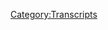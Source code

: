 {{DEFAULTSORT:
    #_TRANSCRIPT_0477:September 3, 2020
}}{{Transcript
    | title         = [[477: September 3, 2020]]
    | caption       = [https://knowledgefight.libsyn.com/477-september-3-2020 Listen to this episode on Libsyn]
    | episodeNumber = [[477: September 3, 2020|477]]
    | length        = 01:09:49
}}

{{MessageBox
    | header     = Warning: Bot Generated Content
    | text       = This transcript was automatically generated by transcription software and likely contains many mistakes and misattributions. Please check the audio for definitive quotes, attribution, and context.
    | image      = N3yvass4myg91.webp
    | imagewidth = 50px
    | id         = warning
}}

{{TranscriptBlock
    | name      = Unknown Speaker
    | timestamp = 00:00:00.000
    | text      = I'm sick of them posing as if they're the good guys, saying, we are the bad guys, knowledge
}}

{{TranscriptBlock
    | name      = Unknown Speaker
    | timestamp = 00:00:23.960
    | text      = fight.
}}

{{TranscriptBlock
    | name      = Unknown Speaker
    | timestamp = 00:00:24.960
    | text      = Dan and Jordan, knowledge fight.
}}

{{TranscriptBlock
    | name      = Unknown Speaker
    | timestamp = 00:00:30.600
    | text      = Need, need money.
}}

{{TranscriptBlock
    | name      = Unknown Speaker
    | timestamp = 00:00:34.799
    | text      = Andy and Fansy, Andy and Fansy, stop it, Andy and Fansy, Andy and Fansy, it's time to pray.
}}

{{TranscriptBlock
    | name      = Unknown Speaker
    | timestamp = 00:00:47.399
    | text      = Andy and Fansy, you're on the air, please hold on.
}}

{{TranscriptBlock
    | name      = Unknown Speaker
    | timestamp = 00:00:48.399
    | text      = Hello Alex, I'm a 6-ton color, I'm a huge fan, I love your room.
}}

{{TranscriptBlock
    | name      = Unknown Speaker
    | timestamp = 00:00:49.399
    | text      = Knowledge fight.
}}

{{TranscriptBlock
    | name      = Unknown Speaker
    | timestamp = 00:00:50.399
    | text      = I'm sick of them posing as if they're the good guys, saying, we are the bad guys, knowledge
}}

{{TranscriptBlock
    | name      = Unknown Speaker
    | timestamp = 00:00:51.399
    | text      = fight.
}}

{{TranscriptBlock
    | name      = Unknown Speaker
    | timestamp = 00:00:52.399
    | text      = I'm sick of them posing as if they're the good guys, saying, we are the bad guys, knowledge
}}

{{TranscriptBlock
    | name      = Unknown Speaker
    | timestamp = 00:00:53.399
    | text      = fight.
}}

{{TranscriptBlock
    | name      = Unknown Speaker
    | timestamp = 00:00:54.399
    | text      = I'm sick of them posing as the good guys, saying, we are the bad guys, knowledge fight.
}}

{{TranscriptBlock
    | name      = Unknown Speaker
    | timestamp = 00:00:55.399
    | text      = Knowledge Fight.
}}

{{TranscriptBlock
    | name      = Unknown Speaker
    | timestamp = 00:00:56.399
    | text      = Come, come, come, knowledge fight.
}}

{{TranscriptBlock
    | name      = Unknown Speaker
    | timestamp = 00:00:56.979
    | text      = Come on, come on, come on, come on, come on.
}}

{{TranscriptBlock
    | name      = Unknown Speaker
    | timestamp = 00:00:58.780
    | text      = I love you.
}}

{{TranscriptBlock
    | name      = Unknown Speaker
    | timestamp = 00:00:59.780
    | text      = Hey everybody, welcome home.
}}

{{TranscriptBlock
    | name      = Unknown Speaker
    | timestamp = 00:01:00.780
    | text      = Welcome to knowledge fight, welcome back to knowledge fight.
}}

{{TranscriptBlock
    | name      = Unknown Speaker
    | timestamp = 00:01:05.219
    | text      = I'm Dan.
}}

{{TranscriptBlock
    | name      = Unknown Speaker
    | timestamp = 00:01:06.219
    | text      = I'm Jordan.
}}

{{TranscriptBlock
    | name      = Unknown Speaker
    | timestamp = 00:01:07.219
    | text      = We're a couple of dudes, I like to sit around, drink novelty beverages and talk a little
}}

{{TranscriptBlock
    | name      = Unknown Speaker
    | timestamp = 00:01:08.219
    | text      = bit about Alex Jones.
}}

{{TranscriptBlock
    | name      = Unknown Speaker
    | timestamp = 00:01:09.219
    | text      = Oh, indeed, we are Dan.
}}

{{TranscriptBlock
    | name      = Unknown Speaker
    | timestamp = 00:01:10.219
    | text      = Jordan.
}}

{{TranscriptBlock
    | name      = Unknown Speaker
    | timestamp = 00:01:11.219
    | text      = Dan.
}}

{{TranscriptBlock
    | name      = Unknown Speaker
    | timestamp = 00:01:12.219
    | text      = Jordan.
}}

{{TranscriptBlock
    | name      = Unknown Speaker
    | timestamp = 00:01:13.219
    | text      = Quick question for you.
}}

{{TranscriptBlock
    | name      = Unknown Speaker
    | timestamp = 00:01:14.219
    | text      = What's up?
}}

{{TranscriptBlock
    | name      = Unknown Speaker
    | timestamp = 00:01:15.219
    | text      = What's your bright spot today?
}}

{{TranscriptBlock
    | name      = Unknown Speaker
    | timestamp = 00:01:16.219
    | text      = Well, my bright spot today.
}}

{{TranscriptBlock
    | name      = Unknown Speaker
    | timestamp = 00:01:17.219
    | text      = Jordan?
}}

{{TranscriptBlock
    | name      = Unknown Speaker
    | timestamp = 00:01:18.219
    | text      = Yes, sir.
}}

{{TranscriptBlock
    | name      = Unknown Speaker
    | timestamp = 00:01:19.219
    | text      = Is that.
}}

{{TranscriptBlock
    | name      = Unknown Speaker
    | timestamp = 00:01:20.219
    | text      = I've been busy all day, and um, had a little bit of time to, I did laundry earlier, and
}}

{{TranscriptBlock
    | name      = Unknown Speaker
    | timestamp = 00:01:22.500
    | text      = and so I was listening to another podcast
}}

{{TranscriptBlock
    | name      = Unknown Speaker
    | timestamp = 00:01:24.680
    | text      = while I was doing my laundry,
}}

{{TranscriptBlock
    | name      = Unknown Speaker
    | timestamp = 00:01:26.439
    | text      = and I was thrilled to find that my dear friend,
}}

{{TranscriptBlock
    | name      = Unknown Speaker
    | timestamp = 00:01:29.180
    | text      = old, old friend, I'm overselling this a little bit,
}}

{{TranscriptBlock
    | name      = Unknown Speaker
    | timestamp = 00:01:32.219
    | text      = I've met him a couple times,
}}

{{TranscriptBlock
    | name      = Unknown Speaker
    | timestamp = 00:01:33.219
    | text      = but Colt Cabana was on the new episode of the Doughboys.
}}

{{TranscriptBlock
    | name      = Unknown Speaker
    | timestamp = 00:01:36.540
    | text      = Oh, well hey!
}}

{{TranscriptBlock
    | name      = Unknown Speaker
    | timestamp = 00:01:37.620
    | text      = Yeah, it was really fun,
}}

{{TranscriptBlock
    | name      = Unknown Speaker
    | timestamp = 00:01:38.700
    | text      = and the reason it's a bright spot is because he's delightful
}}

{{TranscriptBlock
    | name      = Unknown Speaker
    | timestamp = 00:01:41.900
    | text      = but also,
}}

{{TranscriptBlock
    | name      = Unknown Speaker
    | timestamp = 00:01:43.739
    | text      = Yeah, Colt's great.
}}

{{TranscriptBlock
    | name      = Unknown Speaker
    | timestamp = 00:01:44.819
    | text      = He said on there, he's talking to Nick and Mitch,
}}

{{TranscriptBlock
    | name      = Unknown Speaker
    | timestamp = 00:01:49.239
    | text      = and he brought up that he doesn't eat anything
}}

{{TranscriptBlock
    | name      = Unknown Speaker
    | timestamp = 00:01:51.739
    | text      = out of the sea.
}}

{{TranscriptBlock
    | name      = Unknown Speaker
    | timestamp = 00:01:52.760
    | text      = Sure.
}}

{{TranscriptBlock
    | name      = Unknown Speaker
    | timestamp = 00:01:53.599
    | text      = And this is a position that I've had for a long time,
}}

{{TranscriptBlock
    | name      = Unknown Speaker
    | timestamp = 00:01:56.040
    | text      = and I was thrilled to hear, I felt seen,
}}

{{TranscriptBlock
    | name      = Unknown Speaker
    | timestamp = 00:01:58.900
    | text      = I felt like I had someone
}}

{{TranscriptBlock
    | name      = Unknown Speaker
    | timestamp = 00:02:03.140
    | text      = making this position publicly in a way
}}

{{TranscriptBlock
    | name      = Unknown Speaker
    | timestamp = 00:02:05.159
    | text      = that I've been beaten down for so many times,
}}

{{TranscriptBlock
    | name      = Unknown Speaker
    | timestamp = 00:02:07.939
    | text      = and I appreciate that.
}}

{{TranscriptBlock
    | name      = Unknown Speaker
    | timestamp = 00:02:08.780
    | text      = So thanks, Colt.
}}

{{TranscriptBlock
    | name      = Unknown Speaker
    | timestamp = 00:02:09.620
    | text      = Like finding the only other never-nude out there.
}}

{{TranscriptBlock
    | name      = Unknown Speaker
    | timestamp = 00:02:11.300
    | text      = I didn't know.
}}

{{TranscriptBlock
    | name      = Unknown Speaker
    | timestamp = 00:02:12.139
    | text      = It's a bright spot for you, I understand.
}}

{{TranscriptBlock
    | name      = Unknown Speaker
    | timestamp = 00:02:14.159
    | text      = I didn't know that Colt had the same aversion
}}

{{TranscriptBlock
    | name      = Unknown Speaker
    | timestamp = 00:02:16.199
    | text      = to eating anything out of the ocean.
}}

{{TranscriptBlock
    | name      = Unknown Speaker
    | timestamp = 00:02:18.300
    | text      = Seafood is just,
}}

{{TranscriptBlock
    | name      = Unknown Speaker
    | timestamp = 00:02:19.439
    | text      = I applaud that.
}}

{{TranscriptBlock
    | name      = Unknown Speaker
    | timestamp = 00:02:20.280
    | text      = Nothing.
}}

{{TranscriptBlock
    | name      = Unknown Speaker
    | timestamp = 00:02:21.099
    | text      = Nothing.
}}

{{TranscriptBlock
    | name      = Unknown Speaker
    | timestamp = 00:02:21.939
    | text      = Anything from the water.
}}

{{TranscriptBlock
    | name      = Unknown Speaker
    | timestamp = 00:02:22.759
    | text      = No, get it out of here.
}}

{{TranscriptBlock
    | name      = Unknown Speaker
    | timestamp = 00:02:23.599
    | text      = Does it not specifically seas?
}}

{{TranscriptBlock
    | name      = Unknown Speaker
    | timestamp = 00:02:25.139
    | text      = Not like specifically salt water?
}}

{{TranscriptBlock
    | name      = Unknown Speaker
    | timestamp = 00:02:26.740
    | text      = No, just anything, no fish, no seafood,
}}

{{TranscriptBlock
    | name      = Unknown Speaker
    | timestamp = 00:02:29.419
    | text      = anything like that.
}}

{{TranscriptBlock
    | name      = Unknown Speaker
    | timestamp = 00:02:30.259
    | text      = Okay.
}}

{{TranscriptBlock
    | name      = Unknown Speaker
    | timestamp = 00:02:31.080
    | text      = Although, I think he might have a harder line than I do,
}}

{{TranscriptBlock
    | name      = Unknown Speaker
    | timestamp = 00:02:32.639
    | text      = because I think seaweed might be okay.
}}

{{TranscriptBlock
    | name      = Unknown Speaker
    | timestamp = 00:02:36.259
    | text      = Seaweed's okay for you.
}}

{{TranscriptBlock
    | name      = Unknown Speaker
    | timestamp = 00:02:37.099
    | text      = Yeah, that might be all right for me.
}}

{{TranscriptBlock
    | name      = Unknown Speaker
    | timestamp = 00:02:38.219
    | text      = For you, but not for him.
}}

{{TranscriptBlock
    | name      = Unknown Speaker
    | timestamp = 00:02:39.060
    | text      = I'm more animals.
}}

{{TranscriptBlock
    | name      = Unknown Speaker
    | timestamp = 00:02:39.879
    | text      = Yeah, right, right, right.
}}

{{TranscriptBlock
    | name      = Unknown Speaker
    | timestamp = 00:02:40.719
    | text      = Yeah, but I still think that he and I
}}

{{TranscriptBlock
    | name      = Unknown Speaker
    | timestamp = 00:02:42.539
    | text      = can find common cause on this, and I appreciate it.
}}

{{TranscriptBlock
    | name      = Unknown Speaker
    | timestamp = 00:02:44.860
    | text      = I haven't had a chance to finish the episode,
}}

{{TranscriptBlock
    | name      = Unknown Speaker
    | timestamp = 00:02:46.180
    | text      = but what I wasn't doing was fun.
}}

{{TranscriptBlock
    | name      = Unknown Speaker
    | timestamp = 00:02:47.419
    | text      = Yeah, that sounds great.
}}

{{TranscriptBlock
    | name      = Unknown Speaker
    | timestamp = 00:02:48.259
    | text      = So what about you?
}}

{{TranscriptBlock
    | name      = Unknown Speaker
    | timestamp = 00:02:49.680
    | text      = Me, Dan, this is a surprise reverse plant watch.
}}

{{TranscriptBlock
    | name      = Unknown Speaker
    | timestamp = 00:02:54.419
    | text      = Ooh.
}}

{{TranscriptBlock
    | name      = Unknown Speaker
    | timestamp = 00:02:55.259
    | text      = You gave me the cantaloupe.
}}

{{TranscriptBlock
    | name      = Unknown Speaker
    | timestamp = 00:02:56.340
    | text      = I did, it's made a home at your apartment.
}}

{{TranscriptBlock
    | name      = Unknown Speaker
    | timestamp = 00:02:58.740
    | text      = I've been trying my best to grow it,
}}

{{TranscriptBlock
    | name      = Unknown Speaker
    | timestamp = 00:03:01.659
    | text      = and I recently stopped fucking with it,
}}

{{TranscriptBlock
    | name      = Unknown Speaker
    | timestamp = 00:03:05.379
    | text      = and it's doing a lot better.
}}

{{TranscriptBlock
    | name      = Unknown Speaker
    | timestamp = 00:03:06.979
    | text      = I'm not good with plants.
}}

{{TranscriptBlock
    | name      = Unknown Speaker
    | timestamp = 00:03:08.219
    | text      = Yeah, it's tough.
}}

{{TranscriptBlock
    | name      = Unknown Speaker
    | timestamp = 00:03:09.060
    | text      = I'm not good with plants.
}}

{{TranscriptBlock
    | name      = Unknown Speaker
    | timestamp = 00:03:09.900
    | text      = You don't want to micromanage too much.
}}

{{TranscriptBlock
    | name      = Unknown Speaker
    | timestamp = 00:03:11.460
    | text      = I kept moving it from spot to spot,
}}

{{TranscriptBlock
    | name      = Unknown Speaker
    | timestamp = 00:03:13.340
    | text      = like is this better?
}}

{{TranscriptBlock
    | name      = Unknown Speaker
    | timestamp = 00:03:14.419
    | text      = Let me give you an idea of how bad I am with plants.
}}

{{TranscriptBlock
    | name      = Unknown Speaker
    | timestamp = 00:03:16.939
    | text      = At my old place, one day I realized
}}

{{TranscriptBlock
    | name      = Unknown Speaker
    | timestamp = 00:03:20.500
    | text      = that the plant that my friend had given me,
}}

{{TranscriptBlock
    | name      = Unknown Speaker
    | timestamp = 00:03:23.139
    | text      = I hadn't watered it in forever.
}}

{{TranscriptBlock
    | name      = Unknown Speaker
    | timestamp = 00:03:25.020
    | text      = So I watered it, and I was like,
}}

{{TranscriptBlock
    | name      = Unknown Speaker
    | timestamp = 00:03:26.819
    | text      = this is a whole new leaf for me.
}}

{{TranscriptBlock
    | name      = Unknown Speaker
    | timestamp = 00:03:28.219
    | text      = I'm really, not a pun absolutely intended.
}}

{{TranscriptBlock
    | name      = Unknown Speaker
    | timestamp = 00:03:30.580
    | text      = Right, sure.
}}

{{TranscriptBlock
    | name      = Unknown Speaker
    | timestamp = 00:03:31.740
    | text      = And I'm gonna take care of this plant a lot better,
}}

{{TranscriptBlock
    | name      = Unknown Speaker
    | timestamp = 00:03:35.699
    | text      = and then when I went to water it the next day,
}}

{{TranscriptBlock
    | name      = Unknown Speaker
    | timestamp = 00:03:37.379
    | text      = I remembered that this was a fake plant,
}}

{{TranscriptBlock
    | name      = Unknown Speaker
    | timestamp = 00:03:39.620
    | text      = and I had not watered it for at least two years.
}}

{{TranscriptBlock
    | name      = Unknown Speaker
    | timestamp = 00:03:41.780
    | text      = Uh-huh, and it made it just fine.
}}

{{TranscriptBlock
    | name      = Unknown Speaker
    | timestamp = 00:03:43.580
    | text      = It was fine, it was just fine.
}}

{{TranscriptBlock
    | name      = Unknown Speaker
    | timestamp = 00:03:45.219
    | text      = I didn't need any help.
}}

{{TranscriptBlock
    | name      = Unknown Speaker
    | timestamp = 00:03:46.259
    | text      = I was thinking that the twist of this story
}}

{{TranscriptBlock
    | name      = Unknown Speaker
    | timestamp = 00:03:48.219
    | text      = was gonna be that it's a succulent,
}}

{{TranscriptBlock
    | name      = Unknown Speaker
    | timestamp = 00:03:49.900
    | text      = and you killed it by watering it.
}}

{{TranscriptBlock
    | name      = Unknown Speaker
    | timestamp = 00:03:51.939
    | text      = I would love to have killed it,
}}

{{TranscriptBlock
    | name      = Unknown Speaker
    | timestamp = 00:03:53.139
    | text      = but it was never even alive in the first place.
}}

{{TranscriptBlock
    | name      = Unknown Speaker
    | timestamp = 00:03:55.419
    | text      = For, it's, you know, having plants and working on them,
}}

{{TranscriptBlock
    | name      = Unknown Speaker
    | timestamp = 00:04:01.219
    | text      = it's an interesting exercise in taking care,
}}

{{TranscriptBlock
    | name      = Unknown Speaker
    | timestamp = 00:04:04.639
    | text      = and also at the same time learning
}}

{{TranscriptBlock
    | name      = Unknown Speaker
    | timestamp = 00:04:06.379
    | text      = when you just gotta let it be.
}}

{{TranscriptBlock
    | name      = Unknown Speaker
    | timestamp = 00:04:07.780
    | text      = Totally, totally.
}}

{{TranscriptBlock
    | name      = Unknown Speaker
    | timestamp = 00:04:08.620
    | text      = And I'm enjoying that part of the process of this too.
}}

{{TranscriptBlock
    | name      = Unknown Speaker
    | timestamp = 00:04:12.000
    | text      = It's like, I could hawk over these plants,
}}

{{TranscriptBlock
    | name      = Unknown Speaker
    | timestamp = 00:04:15.219
    | text      = and like, just be really worried about every single leaf,
}}

{{TranscriptBlock
    | name      = Unknown Speaker
    | timestamp = 00:04:18.660
    | text      = or I could, you know, check in every day or so,
}}

{{TranscriptBlock
    | name      = Unknown Speaker
    | timestamp = 00:04:22.819
    | text      = and you know, some of this stuff, just let it be.
}}

{{TranscriptBlock
    | name      = Unknown Speaker
    | timestamp = 00:04:25.240
    | text      = We'll see what happens in a couple days.
}}

{{TranscriptBlock
    | name      = Unknown Speaker
    | timestamp = 00:04:26.660
    | text      = And it's nice, it's a balance.
}}

{{TranscriptBlock
    | name      = Unknown Speaker
    | timestamp = 00:04:28.139
    | text      = It's balancing.
}}

{{TranscriptBlock
    | name      = Unknown Speaker
    | timestamp = 00:04:28.980
    | text      = I'm doing my best, I'm like watering it in the morning,
}}

{{TranscriptBlock
    | name      = Unknown Speaker
    | timestamp = 00:04:30.620
    | text      = making sure that I do it.
}}

{{TranscriptBlock
    | name      = Unknown Speaker
    | timestamp = 00:04:31.459
    | text      = That's good.
}}

{{TranscriptBlock
    | name      = Unknown Speaker
    | timestamp = 00:04:32.300
    | text      = I'm doing good, I'm doing good.
}}

{{TranscriptBlock
    | name      = Unknown Speaker
    | timestamp = 00:04:33.220
    | text      = I'm pretty proud of myself, so.
}}

{{TranscriptBlock
    | name      = Unknown Speaker
    | timestamp = 00:04:34.420
    | text      = Awesome, I'm glad you haven't killed it yet.
}}

{{TranscriptBlock
    | name      = Unknown Speaker
    | timestamp = 00:04:35.980
    | text      = Yeah, me too.
}}

{{TranscriptBlock
    | name      = Unknown Speaker
    | timestamp = 00:04:36.819
    | text      = It's not been that long, but still, you could have.
}}

{{TranscriptBlock
    | name      = Unknown Speaker
    | timestamp = 00:04:38.500
    | text      = I could have, I might have.
}}

{{TranscriptBlock
    | name      = Unknown Speaker
    | timestamp = 00:04:40.139
    | text      = Yeah.
}}

{{TranscriptBlock
    | name      = Unknown Speaker
    | timestamp = 00:04:40.980
    | text      = So, everybody listening out there,
}}

{{TranscriptBlock
    | name      = Unknown Speaker
    | timestamp = 00:04:43.040
    | text      = if there's a little bit of a slightly different sound,
}}

{{TranscriptBlock
    | name      = Unknown Speaker
    | timestamp = 00:04:45.620
    | text      = I apologize for that.
}}

{{TranscriptBlock
    | name      = Unknown Speaker
    | timestamp = 00:04:46.699
    | text      = We've had some real issues in the beginning of this episode.
}}

{{TranscriptBlock
    | name      = Unknown Speaker
    | timestamp = 00:04:52.899
    | text      = So, sorry about that.
}}

{{TranscriptBlock
    | name      = Unknown Speaker
    | timestamp = 00:04:54.860
    | text      = If it sounds a little bit weird,
}}

{{TranscriptBlock
    | name      = Unknown Speaker
    | timestamp = 00:04:56.120
    | text      = hopefully we'll be able to figure out what the deal is.
}}

{{TranscriptBlock
    | name      = Unknown Speaker
    | timestamp = 00:04:59.459
    | text      = But, Jordan, today we have an interesting episode
}}

{{TranscriptBlock
    | name      = Unknown Speaker
    | timestamp = 00:05:01.279
    | text      = to go over.
}}

{{TranscriptBlock
    | name      = Unknown Speaker
    | timestamp = 00:05:02.120
    | text      = We're talking about September 3rd, 2020.
}}

{{TranscriptBlock
    | name      = Unknown Speaker
    | timestamp = 00:05:03.540
    | text      = I'm Dan, this is 2020.
}}

{{TranscriptBlock
    | name      = Unknown Speaker
    | timestamp = 00:05:04.500
    | text      = Oh, goddamn.
}}

{{TranscriptBlock
    | name      = Unknown Speaker
    | timestamp = 00:05:05.740
    | text      = And, you know, I wanted to jump to the present
}}

{{TranscriptBlock
    | name      = Unknown Speaker
    | timestamp = 00:05:08.839
    | text      = as much as possible.
}}

{{TranscriptBlock
    | name      = Unknown Speaker
    | timestamp = 00:05:09.740
    | text      = So this is, we're recording this on Thursday.
}}

{{TranscriptBlock
    | name      = Unknown Speaker
    | timestamp = 00:05:11.579
    | text      = This is Thursday's episode.
}}

{{TranscriptBlock
    | name      = Unknown Speaker
    | timestamp = 00:05:12.860
    | text      = Today's episode, yeah.
}}

{{TranscriptBlock
    | name      = Unknown Speaker
    | timestamp = 00:05:13.699
    | text      = And Alex is in a bit of a mood.
}}

{{TranscriptBlock
    | name      = Unknown Speaker
    | timestamp = 00:05:15.259
    | text      = Oh, why?
}}

{{TranscriptBlock
    | name      = Unknown Speaker
    | timestamp = 00:05:16.100
    | text      = I don't know.
}}

{{TranscriptBlock
    | name      = Unknown Speaker
    | timestamp = 00:05:16.939
    | text      = We'll see.
}}

{{TranscriptBlock
    | name      = Unknown Speaker
    | timestamp = 00:05:17.759
    | text      = Something's going on in his life,
}}

{{TranscriptBlock
    | name      = Unknown Speaker
    | timestamp = 00:05:18.860
    | text      = and it'll be interesting to try and figure out
}}

{{TranscriptBlock
    | name      = Unknown Speaker
    | timestamp = 00:05:20.939
    | text      = what that is, who knows.
}}

{{TranscriptBlock
    | name      = Unknown Speaker
    | timestamp = 00:05:23.899
    | text      = But, before we get to today's episode,
}}

{{TranscriptBlock
    | name      = Unknown Speaker
    | timestamp = 00:05:25.180
    | text      = we gotta take a little moment to say thank you
}}

{{TranscriptBlock
    | name      = Unknown Speaker
    | timestamp = 00:05:26.399
    | text      = to some folks who have signed up and are supporting the show.
}}

{{TranscriptBlock
    | name      = Unknown Speaker
    | timestamp = 00:05:28.180
    | text      = Oh, that's a great idea.
}}

{{TranscriptBlock
    | name      = Unknown Speaker
    | timestamp = 00:05:29.019
    | text      = So first, this is actually, this is interesting.
}}

{{TranscriptBlock
    | name      = Unknown Speaker
    | timestamp = 00:05:31.540
    | text      = This person sent me an email,
}}

{{TranscriptBlock
    | name      = Unknown Speaker
    | timestamp = 00:05:34.100
    | text      = and they asked if they could get a shout-out
}}

{{TranscriptBlock
    | name      = Unknown Speaker
    | timestamp = 00:05:37.399
    | text      = for donating to charity.
}}

{{TranscriptBlock
    | name      = Unknown Speaker
    | timestamp = 00:05:39.040
    | text      = And I said, we never said that,
}}

{{TranscriptBlock
    | name      = Unknown Speaker
    | timestamp = 00:05:41.899
    | text      = but, yes, of course.
}}

{{TranscriptBlock
    | name      = Unknown Speaker
    | timestamp = 00:05:43.339
    | text      = Yeah, why wouldn't we.
}}

{{TranscriptBlock
    | name      = Unknown Speaker
    | timestamp = 00:05:44.480
    | text      = Yeah, so thanks Geological,
}}

{{TranscriptBlock
    | name      = Unknown Speaker
    | timestamp = 00:05:48.019
    | text      = thank you so much, you are now a policy wonk.
}}

{{TranscriptBlock
    | name      = Unknown Speaker
    | timestamp = 00:05:49.839
    | text      = I'm a policy wonk.
}}

{{TranscriptBlock
    | name      = Unknown Speaker
    | timestamp = 00:05:51.279
    | text      = Hey, thanks Geological
}}

{{TranscriptBlock
    | name      = Unknown Speaker
    | timestamp = 00:05:52.660
    | text      = Thank you, next JasonT, thank you so much,
}}

{{TranscriptBlock
    | name      = Unknown Speaker
    | timestamp = 00:05:54.839
    | text      = you are now a policy wonk.
}}

{{TranscriptBlock
    | name      = Unknown Speaker
    | timestamp = 00:05:55.920
    | text      = I'm a policy wonk.
}}

{{TranscriptBlock
    | name      = Unknown Speaker
    | timestamp = 00:05:57.180
    | text      = Thanks, Jason.
}}

{{TranscriptBlock
    | name      = Unknown Speaker
    | timestamp = 00:05:58.019
    | text      = Thank you, next JosephW, thank you so much,
}}

{{TranscriptBlock
    | name      = Unknown Speaker
    | timestamp = 00:06:00.560
    | text      = you are now a policy wonk.
}}

{{TranscriptBlock
    | name      = Unknown Speaker
    | timestamp = 00:06:01.779
    | text      = I'm a policy wonk.
}}

{{TranscriptBlock
    | name      = Unknown Speaker
    | timestamp = 00:06:02.939
    | text      = Thank you, Joseph.
}}

{{TranscriptBlock
    | name      = Unknown Speaker
    | timestamp = 00:06:03.839
    | text      = Thank you, next RainyVee, thank you so much,
}}

{{TranscriptBlock
    | name      = Unknown Speaker
    | timestamp = 00:06:06.680
    | text      = you are now a policy wonk.
}}

{{TranscriptBlock
    | name      = Unknown Speaker
    | timestamp = 00:06:07.740
    | text      = I'm a policy wonk.
}}

{{TranscriptBlock
    | name      = Unknown Speaker
    | timestamp = 00:06:09.180
    | text      = Thanks, Rainy.
}}

{{TranscriptBlock
    | name      = Unknown Speaker
    | timestamp = 00:06:10.259
    | text      = Next, Eric C., thank you so much.
}}

{{TranscriptBlock
    | name      = Unknown Speaker
    | timestamp = 00:06:11.720
    | text      = You are now a policy wonk.
}}

{{TranscriptBlock
    | name      = Unknown Speaker
    | timestamp = 00:06:13.060
    | text      = I'm a policy wonk.
}}

{{TranscriptBlock
    | name      = Unknown Speaker
    | timestamp = 00:06:14.240
    | text      = Thank you, Eric.
}}

{{TranscriptBlock
    | name      = Unknown Speaker
    | timestamp = 00:06:15.379
    | text      = Thank you.
}}

{{TranscriptBlock
    | name      = Unknown Speaker
    | timestamp = 00:06:16.220
    | text      = Next, Sam W., thank you so much.
}}

{{TranscriptBlock
    | name      = Unknown Speaker
    | timestamp = 00:06:17.180
    | text      = You are now a policy wonk.
}}

{{TranscriptBlock
    | name      = Unknown Speaker
    | timestamp = 00:06:18.500
    | text      = I'm a policy wonk.
}}

{{TranscriptBlock
    | name      = Unknown Speaker
    | timestamp = 00:06:19.420
    | text      = Thanks, Sam.
}}

{{TranscriptBlock
    | name      = Unknown Speaker
    | timestamp = 00:06:20.779
    | text      = Next, Kurt R., thank you so much.
}}

{{TranscriptBlock
    | name      = Unknown Speaker
    | timestamp = 00:06:22.360
    | text      = You are now a policy wonk.
}}

{{TranscriptBlock
    | name      = Unknown Speaker
    | timestamp = 00:06:23.360
    | text      = I'm a policy wonk.
}}

{{TranscriptBlock
    | name      = Unknown Speaker
    | timestamp = 00:06:24.839
    | text      = Thank you, Kurt.
}}

{{TranscriptBlock
    | name      = Unknown Speaker
    | timestamp = 00:06:25.680
    | text      = Thank you.
}}

{{TranscriptBlock
    | name      = Unknown Speaker
    | timestamp = 00:06:26.500
    | text      = Next, and finally, Andrew F., thank you so much.
}}

{{TranscriptBlock
    | name      = Unknown Speaker
    | timestamp = 00:06:28.439
    | text      = You are now a policy wonk.
}}

{{TranscriptBlock
    | name      = Unknown Speaker
    | timestamp = 00:06:29.439
    | text      = I'm a policy wonk.
}}

{{TranscriptBlock
    | name      = Unknown Speaker
    | timestamp = 00:06:30.519
    | text      = Thank you, Andrew.
}}

{{TranscriptBlock
    | name      = Unknown Speaker
    | timestamp = 00:06:31.800
    | text      = Thank you.
}}

{{TranscriptBlock
    | name      = Unknown Speaker
    | timestamp = 00:06:32.639
    | text      = If you're out there listening or thinking,
}}

{{TranscriptBlock
    | name      = Unknown Speaker
    | timestamp = 00:06:33.399
    | text      = hey, I enjoyed the show, I would like to
}}

{{TranscriptBlock
    | name      = Unknown Speaker
    | timestamp = 00:06:34.360
    | text      = support what these gents do,
}}

{{TranscriptBlock
    | name      = Unknown Speaker
    | timestamp = 00:06:35.199
    | text      = you can do that by going to our website, KnowledgeFight.com,
}}

{{TranscriptBlock
    | name      = Unknown Speaker
    | timestamp = 00:06:37.459
    | text      = Clicking the button that says support the show or?
}}

{{TranscriptBlock
    | name      = Unknown Speaker
    | timestamp = 00:06:40.220
    | text      = You could take that generosity, you could put that in a little potting plant right next
}}

{{TranscriptBlock
    | name      = Unknown Speaker
    | timestamp = 00:06:49.180
    | text      = to a cantaloupe.
}}

{{TranscriptBlock
    | name      = Unknown Speaker
    | timestamp = 00:06:50.180
    | text      = Right.
}}

{{TranscriptBlock
    | name      = Unknown Speaker
    | timestamp = 00:06:51.180
    | text      = Put it right there.
}}

{{TranscriptBlock
    | name      = Unknown Speaker
    | timestamp = 00:06:52.180
    | text      = Now the cantaloupe, it's going to take a little bit of time to germinate.
}}

{{TranscriptBlock
    | name      = Unknown Speaker
    | timestamp = 00:06:54.139
    | text      = You want to take care of it, but at the same time you want to leave it alone.
}}

{{TranscriptBlock
    | name      = Unknown Speaker
    | timestamp = 00:06:57.000
    | text      = So focus more on the generosity.
}}

{{TranscriptBlock
    | name      = Unknown Speaker
    | timestamp = 00:06:59.279
    | text      = See that generosity spring from the dirt.
}}

{{TranscriptBlock
    | name      = Unknown Speaker
    | timestamp = 00:07:01.779
    | text      = Take that to your local charity or bail fund and give it up to them.
}}

{{TranscriptBlock
    | name      = Unknown Speaker
    | timestamp = 00:07:06.620
    | text      = That sounds like a plant.
}}

{{TranscriptBlock
    | name      = Unknown Speaker
    | timestamp = 00:07:08.019
    | text      = I like it.
}}

{{TranscriptBlock
    | name      = Unknown Speaker
    | timestamp = 00:07:09.019
    | text      = So Jordan, before we get to the episode proper, we can take a little look into the mail bags.
}}

{{TranscriptBlock
    | name      = Unknown Speaker
    | timestamp = 00:07:12.740
    | text      = Yep.
}}

{{TranscriptBlock
    | name      = Unknown Speaker
    | timestamp = 00:07:13.740
    | text      = Okay.
}}

{{TranscriptBlock
    | name      = Unknown Speaker
    | timestamp = 00:07:14.740
    | text      = So this is very exciting.
}}

{{TranscriptBlock
    | name      = Unknown Speaker
    | timestamp = 00:07:16.939
    | text      = My wall art is starting to come together a little bit.
}}

{{TranscriptBlock
    | name      = Unknown Speaker
    | timestamp = 00:07:19.459
    | text      = We have the very well reviewed painting of Leo Zagami.
}}

{{TranscriptBlock
    | name      = Unknown Speaker
    | timestamp = 00:07:23.180
    | text      = Oh for sure, yeah.
}}

{{TranscriptBlock
    | name      = Unknown Speaker
    | timestamp = 00:07:24.500
    | text      = That is up there, that is really the centerpiece of decorations.
}}

{{TranscriptBlock
    | name      = Unknown Speaker
    | timestamp = 00:07:27.459
    | text      = Yeoman's work.
}}

{{TranscriptBlock
    | name      = Unknown Speaker
    | timestamp = 00:07:28.459
    | text      = And then along with that we get this lovely cross stitch of hands in prayer.
}}

{{TranscriptBlock
    | name      = Unknown Speaker
    | timestamp = 00:07:32.540
    | text      = It's time to pray.
}}

{{TranscriptBlock
    | name      = Unknown Speaker
    | timestamp = 00:07:33.540
    | text      = Beautiful.
}}

{{TranscriptBlock
    | name      = Unknown Speaker
    | timestamp = 00:07:34.540
    | text      = And next to it, guns shooting roses out of them.
}}

{{TranscriptBlock
    | name      = Unknown Speaker
    | timestamp = 00:07:36.500
    | text      = All guns and roses.
}}

{{TranscriptBlock
    | name      = Unknown Speaker
    | timestamp = 00:07:37.500
    | text      = Yeah, fantastic.
}}

{{TranscriptBlock
    | name      = Unknown Speaker
    | timestamp = 00:07:38.500
    | text      = And I'd like to thank Emma for sending that our way.
}}

{{TranscriptBlock
    | name      = Unknown Speaker
    | timestamp = 00:07:41.459
    | text      = Yes, thank you very much Emma, that's beautiful.
}}

{{TranscriptBlock
    | name      = Unknown Speaker
    | timestamp = 00:07:43.620
    | text      = Starting to get a real decor going.
}}

{{TranscriptBlock
    | name      = Unknown Speaker
    | timestamp = 00:07:46.339
    | text      = It is looking nice.
}}

{{TranscriptBlock
    | name      = Unknown Speaker
    | timestamp = 00:07:47.480
    | text      = It is looking nice.
}}

{{TranscriptBlock
    | name      = Unknown Speaker
    | timestamp = 00:07:48.480
    | text      = There's the beginnings of decor.
}}

{{TranscriptBlock
    | name      = Unknown Speaker
    | timestamp = 00:07:50.500
    | text      = Yeah, yeah.
}}

{{TranscriptBlock
    | name      = Unknown Speaker
    | timestamp = 00:07:52.379
    | text      = You have stages of your life up here.
}}

{{TranscriptBlock
    | name      = Unknown Speaker
    | timestamp = 00:07:54.300
    | text      = You've got the old, you've got the brand new plants, and you've got the gifts on either
}}

{{TranscriptBlock
    | name      = Unknown Speaker
    | timestamp = 00:07:59.339
    | text      = side.
}}

{{TranscriptBlock
    | name      = Unknown Speaker
    | timestamp = 00:08:00.339
    | text      = And some Illuminati cards.
}}

{{TranscriptBlock
    | name      = Unknown Speaker
    | timestamp = 00:08:01.339
    | text      = Yeah, exactly.
}}

{{TranscriptBlock
    | name      = Unknown Speaker
    | timestamp = 00:08:02.339
    | text      = So that's awesome.
}}

{{TranscriptBlock
    | name      = Unknown Speaker
    | timestamp = 00:08:03.339
    | text      = I appreciate that, starting to feel a lot more like Christmas and home.
}}

{{TranscriptBlock
    | name      = Unknown Speaker
    | timestamp = 00:08:07.980
    | text      = Yes.
}}

{{TranscriptBlock
    | name      = Unknown Speaker
    | timestamp = 00:08:08.980
    | text      = Also, like to thank Sarah, got some packages of foreign treats all over the world.
}}

{{TranscriptBlock
    | name      = Unknown Speaker
    | timestamp = 00:08:15.980
    | text      = I think one box is just Polish stuff.
}}

{{TranscriptBlock
    | name      = Unknown Speaker
    | timestamp = 00:08:18.779
    | text      = A whole box of Polish stuff.
}}

{{TranscriptBlock
    | name      = Unknown Speaker
    | timestamp = 00:08:21.300
    | text      = And then the other one is a scattershot from all over the world.
}}

{{TranscriptBlock
    | name      = Unknown Speaker
    | timestamp = 00:08:24.740
    | text      = I appreciate that, I haven't actually got a chance to try any of those yet, but pretty
}}

{{TranscriptBlock
    | name      = Unknown Speaker
    | timestamp = 00:08:29.060
    | text      = cool.
}}

{{TranscriptBlock
    | name      = Unknown Speaker
    | timestamp = 00:08:30.060
    | text      = Pretty cool.
}}

{{TranscriptBlock
    | name      = Unknown Speaker
    | timestamp = 00:08:31.060
    | text      = That sounds great.
}}

{{TranscriptBlock
    | name      = Unknown Speaker
    | timestamp = 00:08:32.059
    | text      = So while we're just dicking around a little bit here at the beginning, let's check in
}}

{{TranscriptBlock
    | name      = Unknown Speaker
    | timestamp = 00:08:35.179
    | text      = on the year of the Celsius.
}}

{{TranscriptBlock
    | name      = Unknown Speaker
    | timestamp = 00:08:38.500
    | text      = We are now up to 240 Celsius.
}}

{{TranscriptBlock
    | name      = Unknown Speaker
    | timestamp = 00:08:40.379
    | text      = That's a lot of Celsius.
}}

{{TranscriptBlock
    | name      = Unknown Speaker
    | timestamp = 00:08:41.460
    | text      = That's a lot of Celsius.
}}

{{TranscriptBlock
    | name      = Unknown Speaker
    | timestamp = 00:08:42.460
    | text      = That's a lot of Celsius.
}}

{{TranscriptBlock
    | name      = Unknown Speaker
    | timestamp = 00:08:43.460
    | text      = Getting really close to the halfway point.
}}

{{TranscriptBlock
    | name      = Unknown Speaker
    | timestamp = 00:08:44.460
    | text      = Yes.
}}

{{TranscriptBlock
    | name      = Unknown Speaker
    | timestamp = 00:08:45.460
    | text      = And I have to say that there's no chance we would ever be making this, or even have the
}}

{{TranscriptBlock
    | name      = Unknown Speaker
    | timestamp = 00:08:48.580
    | text      = energy to keep going, as I do right now, if it weren't for the people out there listening.
}}

{{TranscriptBlock
    | name      = Unknown Speaker
    | timestamp = 00:08:53.539
    | text      = 100%.
}}

{{TranscriptBlock
    | name      = Unknown Speaker
    | timestamp = 00:08:54.539
    | text      = And sending in Celsius, quite frankly.
}}

{{TranscriptBlock
    | name      = Unknown Speaker
    | timestamp = 00:08:55.539
    | text      = There is no reason for this to continue on, but they're strongly pushing you forward.
}}

{{TranscriptBlock
    | name      = Unknown Speaker
    | timestamp = 00:09:00.659
    | text      = I have tried all the Jelly Belly flavors now, and Orange Sherbet is the leader in the clubhouse.
}}

{{TranscriptBlock
    | name      = Unknown Speaker
    | timestamp = 00:09:07.379
    | text      = Top of the club.
}}

{{TranscriptBlock
    | name      = Unknown Speaker
    | timestamp = 00:09:08.379
    | text      = Yes.
}}

{{TranscriptBlock
    | name      = Unknown Speaker
    | timestamp = 00:09:09.379
    | text      = That was the best that came in at a 70.
}}

{{TranscriptBlock
    | name      = Unknown Speaker
    | timestamp = 00:09:12.379
    | text      = It broke the 70 mark, which is pretty impressive.
}}

{{TranscriptBlock
    | name      = Unknown Speaker
    | timestamp = 00:09:14.860
    | text      = That's pretty good.
}}

{{TranscriptBlock
    | name      = Unknown Speaker
    | timestamp = 00:09:16.779
    | text      = Low point, pina colada.
}}

{{TranscriptBlock
    | name      = Unknown Speaker
    | timestamp = 00:09:18.899
    | text      = Not a surprise.
}}

{{TranscriptBlock
    | name      = Unknown Speaker
    | timestamp = 00:09:19.899
    | text      = No.
}}

{{TranscriptBlock
    | name      = Unknown Speaker
    | timestamp = 00:09:20.899
    | text      = Not a surprise.
}}

{{TranscriptBlock
    | name      = Unknown Speaker
    | timestamp = 00:09:21.899
    | text      = What's in a pina colada that you think I don't like?
}}

{{TranscriptBlock
    | name      = Unknown Speaker
    | timestamp = 00:09:22.899
    | text      = Ooh, I can't think of anything in specific.
}}

{{TranscriptBlock
    | name      = Unknown Speaker
    | timestamp = 00:09:25.980
    | text      = You love, what all goes into a pina colada?
}}

{{TranscriptBlock
    | name      = Unknown Speaker
    | timestamp = 00:09:29.059
    | text      = There's some sort of citrus, and then that's, what's that one white milky thing?
}}

{{TranscriptBlock
    | name      = Unknown Speaker
    | timestamp = 00:09:34.899
    | text      = I don't know.
}}

{{TranscriptBlock
    | name      = Unknown Speaker
    | timestamp = 00:09:35.899
    | text      = Oh.
}}

{{TranscriptBlock
    | name      = Unknown Speaker
    | timestamp = 00:09:36.899
    | text      = Okay.
}}

{{TranscriptBlock
    | name      = Unknown Speaker
    | timestamp = 00:09:37.899
    | text      = Well, then we'll move on.
}}

{{TranscriptBlock
    | name      = Unknown Speaker
    | timestamp = 00:09:38.899
    | text      = Yeah.
}}

{{TranscriptBlock
    | name      = Unknown Speaker
    | timestamp = 00:09:39.899
    | text      = Coconut.
}}

{{TranscriptBlock
    | name      = Unknown Speaker
    | timestamp = 00:09:40.899
    | text      = Boo.
}}

{{TranscriptBlock
    | name      = Unknown Speaker
    | timestamp = 00:09:41.899
    | text      = But interestingly, there was a grapefruit flavor, and I thought it was actually really
}}

{{TranscriptBlock
    | name      = Unknown Speaker
    | timestamp = 00:09:44.659
    | text      = well done.
}}

{{TranscriptBlock
    | name      = Unknown Speaker
    | timestamp = 00:09:45.659
    | text      = Tastes pretty good.
}}

{{TranscriptBlock
    | name      = Unknown Speaker
    | timestamp = 00:09:46.659
    | text      = 69 out of 100 for the grapefruit.
}}

{{TranscriptBlock
    | name      = Unknown Speaker
    | timestamp = 00:09:47.659
    | text      = Wow.
}}

{{TranscriptBlock
    | name      = Unknown Speaker
    | timestamp = 00:09:48.659
    | text      = Oh, boy.
}}

{{TranscriptBlock
    | name      = Unknown Speaker
    | timestamp = 00:09:49.659
    | text      = Pina colada, 48.
}}

{{TranscriptBlock
    | name      = Unknown Speaker
    | timestamp = 00:09:50.659
    | text      = Not good.
}}

{{TranscriptBlock
    | name      = Unknown Speaker
    | timestamp = 00:09:51.659
    | text      = Not good.
}}

{{TranscriptBlock
    | name      = Unknown Speaker
    | timestamp = 00:09:52.659
    | text      = Not good.
}}

{{TranscriptBlock
    | name      = Unknown Speaker
    | timestamp = 00:09:53.659
    | text      = Below the 50 mark is trouble.
}}

{{TranscriptBlock
    | name      = Unknown Speaker
    | timestamp = 00:09:54.659
    | text      = But this episode is really strange to me, because there's one thing that seems to be
}}

{{TranscriptBlock
    | name      = Unknown Speaker
    | timestamp = 00:10:00.539
    | text      = going on throughout it, and it's exactly what we called ourselves out about at the end of
}}

{{TranscriptBlock
    | name      = Unknown Speaker
    | timestamp = 00:10:06.340
    | text      = our last episode, which was Alex is desperately in need of money.
}}

{{TranscriptBlock
    | name      = Unknown Speaker
    | timestamp = 00:10:09.899
    | text      = Predicting his financial ruin.
}}

{{TranscriptBlock
    | name      = Unknown Speaker
    | timestamp = 00:10:10.899
    | text      = Of course.
}}

{{TranscriptBlock
    | name      = Unknown Speaker
    | timestamp = 00:10:11.899
    | text      = Yeah, yeah, yeah, yeah.
}}

{{TranscriptBlock
    | name      = Unknown Speaker
    | timestamp = 00:10:12.899
    | text      = Of course.
}}

{{TranscriptBlock
    | name      = Unknown Speaker
    | timestamp = 00:10:13.899
    | text      = And so it's going to get into a little bit of a murky territory where I'm going to play
}}

{{TranscriptBlock
    | name      = Unknown Speaker
    | timestamp = 00:10:17.299
    | text      = the role of saying, this doesn't mean anything, and maybe it doesn't.
}}

{{TranscriptBlock
    | name      = Unknown Speaker
    | timestamp = 00:10:21.620
    | text      = But before we get to any of that, here is an out of context drop that just made me,
}}

{{TranscriptBlock
    | name      = Unknown Speaker
    | timestamp = 00:10:25.620
    | text      = I love this.
}}

{{TranscriptBlock
    | name      = Unknown Speaker
    | timestamp = 00:10:27.259
    | text      = This is great.
}}

{{TranscriptBlock
    | name      = Unknown Speaker
    | timestamp = 00:10:28.259
    | text      = Being, quote, libertarian fiscally, economically was the dumbest thing I ever did.
}}

{{TranscriptBlock
    | name      = Unknown Speaker
    | timestamp = 00:10:37.419
    | text      = Wow.
}}

{{TranscriptBlock
    | name      = Unknown Speaker
    | timestamp = 00:10:39.419
    | text      = I mean, yeah.
}}

{{TranscriptBlock
    | name      = Unknown Speaker
    | timestamp = 00:10:42.379
    | text      = I mean, people said that back then.
}}

{{TranscriptBlock
    | name      = Unknown Speaker
    | timestamp = 00:10:46.820
    | text      = If that's the case.
}}

{{TranscriptBlock
    | name      = Unknown Speaker
    | timestamp = 00:10:48.779
    | text      = Anyone who's ever heard of libertarianism is like, oh, that's a terrible idea sooner
}}

{{TranscriptBlock
    | name      = Unknown Speaker
    | timestamp = 00:10:53.700
    | text      = or later.
}}

{{TranscriptBlock
    | name      = Unknown Speaker
    | timestamp = 00:10:54.700
    | text      = Sure.
}}

{{TranscriptBlock
    | name      = Unknown Speaker
    | timestamp = 00:10:55.700
    | text      = I mean, certainly there are things that everybody's been wrong about, and it's cool to be able
}}

{{TranscriptBlock
    | name      = Unknown Speaker
    | timestamp = 00:10:58.740
    | text      = to cop to them.
}}

{{TranscriptBlock
    | name      = Unknown Speaker
    | timestamp = 00:10:59.940
    | text      = But so much of Alex's foundation of what his whole operation was about was based on libertarian
}}

{{TranscriptBlock
    | name      = Unknown Speaker
    | timestamp = 00:11:07.059
    | text      = principles.
}}

{{TranscriptBlock
    | name      = Unknown Speaker
    | timestamp = 00:11:08.059
    | text      = I'm a libertarian.
}}

{{TranscriptBlock
    | name      = Unknown Speaker
    | timestamp = 00:11:09.059
    | text      = Yeah, yeah, yeah.
}}

{{TranscriptBlock
    | name      = Unknown Speaker
    | timestamp = 00:11:10.059
    | text      = Ron Paul is the only person who can, you know, like all that shit.
}}

{{TranscriptBlock
    | name      = Unknown Speaker
    | timestamp = 00:11:12.200
    | text      = For him to be here in 2020 and be like, being a libertarian was the stupidest thing I've
}}

{{TranscriptBlock
    | name      = Unknown Speaker
    | timestamp = 00:11:16.600
    | text      = ever done, it's like, go fuck yourself, you asshole.
}}

{{TranscriptBlock
    | name      = Unknown Speaker
    | timestamp = 00:11:21.860
    | text      = And if you do run 20 years of lives with your bullshit, now you're going to disavow it.
}}

{{TranscriptBlock
    | name      = Unknown Speaker
    | timestamp = 00:11:26.779
    | text      = If you do think that now, why should we trust that what you're on now is any better?
}}

{{TranscriptBlock
    | name      = Unknown Speaker
    | timestamp = 00:11:33.379
    | text      = Because past behavior is the best predictor of future, oh shit, no, that's not good.
}}

{{TranscriptBlock
    | name      = Unknown Speaker
    | timestamp = 00:11:38.860
    | text      = To quote Alex Jones, past behavior.
}}

{{TranscriptBlock
    | name      = Unknown Speaker
    | timestamp = 00:11:41.980
    | text      = So Alex is starting off the show with a pretty severe situation.
}}

{{TranscriptBlock
    | name      = Unknown Speaker
    | timestamp = 00:11:48.820
    | text      = Trump is under siege.
}}

{{TranscriptBlock
    | name      = Unknown Speaker
    | timestamp = 00:11:49.820
    | text      = Oh, again?
}}

{{TranscriptBlock
    | name      = Unknown Speaker
    | timestamp = 00:11:50.820
    | text      = Is basically what's going on.
}}

{{TranscriptBlock
    | name      = Unknown Speaker
    | timestamp = 00:11:52.159
    | text      = Trump was desperately trying to prop up things to at least get control of the government
}}

{{TranscriptBlock
    | name      = Unknown Speaker
    | timestamp = 00:11:57.500
    | text      = so we could negotiate to the shy comms and others because we had been positioned for
}}

{{TranscriptBlock
    | name      = Unknown Speaker
    | timestamp = 00:12:02.019
    | text      = total collapse and humiliation.
}}

{{TranscriptBlock
    | name      = Unknown Speaker
    | timestamp = 00:12:05.980
    | text      = But there were enough loyal forces to the republic and to sanity and to their own self
}}

{{TranscriptBlock
    | name      = Unknown Speaker
    | timestamp = 00:12:11.139
    | text      = interest who were not on the globalist payroll to rally against the NWO whose great sin was
}}

{{TranscriptBlock
    | name      = Unknown Speaker
    | timestamp = 00:12:18.440
    | text      = being arrogant and get Trump in.
}}

{{TranscriptBlock
    | name      = Unknown Speaker
    | timestamp = 00:12:24.019
    | text      = But getting Trump in just got us back on the field to play this deadly game for all the
}}

{{TranscriptBlock
    | name      = Unknown Speaker
    | timestamp = 00:12:29.019
    | text      = chips and all the marbles in our children's future.
}}

{{TranscriptBlock
    | name      = Unknown Speaker
    | timestamp = 00:12:33.299
    | text      = And so obviously I talked to Roger Stone, I talked to a lot more people than that, and
}}

{{TranscriptBlock
    | name      = Unknown Speaker
    | timestamp = 00:12:39.779
    | text      = I'm going to leave it at that because I've been asked not to get into who I talk to.
}}

{{TranscriptBlock
    | name      = Unknown Speaker
    | timestamp = 00:12:42.740
    | text      = But I can tell you the president is under absolute siege.
}}

{{TranscriptBlock
    | name      = Unknown Speaker
    | timestamp = 00:12:47.299
    | text      = I can tell you the level of harassment, the things he's going through.
}}

{{TranscriptBlock
    | name      = Unknown Speaker
    | timestamp = 00:12:50.940
    | text      = I've been told, Jones, we know what you're going through.
}}

{{TranscriptBlock
    | name      = Unknown Speaker
    | timestamp = 00:12:53.259
    | text      = You're lucky you're only going through this.
}}

{{TranscriptBlock
    | name      = Unknown Speaker
    | timestamp = 00:12:55.100
    | text      = And I've been told what the president's going through directly by I'll leave it at that.
}}

{{TranscriptBlock
    | name      = Unknown Speaker
    | timestamp = 00:13:01.860
    | text      = Roger Stone.
}}

{{TranscriptBlock
    | name      = Unknown Speaker
    | timestamp = 00:13:02.860
    | text      = Yeah, exactly.
}}

{{TranscriptBlock
    | name      = Unknown Speaker
    | timestamp = 00:13:03.860
    | text      = Roger Stone.
}}

{{TranscriptBlock
    | name      = Unknown Speaker
    | timestamp = 00:13:05.419
    | text      = I always love that when I hear I talk to Roger Stone and a bunch of other people and hear
}}

{{TranscriptBlock
    | name      = Unknown Speaker
    | timestamp = 00:13:10.580
    | text      = something.
}}

{{TranscriptBlock
    | name      = Unknown Speaker
    | timestamp = 00:13:11.580
    | text      = I didn't just get it.
}}

{{TranscriptBlock
    | name      = Unknown Speaker
    | timestamp = 00:13:12.580
    | text      = I didn't just talk to Roger Stone.
}}

{{TranscriptBlock
    | name      = Unknown Speaker
    | timestamp = 00:13:13.700
    | text      = A lot of people keep telling me that I get just get stuff from Roger Stone.
}}

{{TranscriptBlock
    | name      = Unknown Speaker
    | timestamp = 00:13:16.700
    | text      = So I'm very insecure about it because, yes, of course, I get stuff from just Roger Stone.
}}

{{TranscriptBlock
    | name      = Unknown Speaker
    | timestamp = 00:13:20.940
    | text      = Verbal patterns are very suspicious.
}}

{{TranscriptBlock
    | name      = Unknown Speaker
    | timestamp = 00:13:24.679
    | text      = So there's a real sense of like this could this election could go either way.
}}

{{TranscriptBlock
    | name      = Unknown Speaker
    | timestamp = 00:13:31.220
    | text      = And this is close.
}}

{{TranscriptBlock
    | name      = Unknown Speaker
    | timestamp = 00:13:33.139
    | text      = It's close stuff.
}}

{{TranscriptBlock
    | name      = Unknown Speaker
    | timestamp = 00:13:34.139
    | text      = Totally.
}}

{{TranscriptBlock
    | name      = Unknown Speaker
    | timestamp = 00:13:35.139
    | text      = But at the same time, he's saying on all the time that it's not close.
}}

{{TranscriptBlock
    | name      = Unknown Speaker
    | timestamp = 00:13:40.700
    | text      = The only way it's close is because of fraud and fake polling.
}}

{{TranscriptBlock
    | name      = Unknown Speaker
    | timestamp = 00:13:45.860
    | text      = It's a fucking close situation.
}}

{{TranscriptBlock
    | name      = Unknown Speaker
    | timestamp = 00:13:47.379
    | text      = It really is.
}}

{{TranscriptBlock
    | name      = Unknown Speaker
    | timestamp = 00:13:48.379
    | text      = But internal polling shows that it's not.
}}

{{TranscriptBlock
    | name      = Unknown Speaker
    | timestamp = 00:13:49.980
    | text      = And anybody who tells you that it's not close is a deceiver.
}}

{{TranscriptBlock
    | name      = Unknown Speaker
    | timestamp = 00:13:53.860
    | text      = Anyone telling you that this isn't a close football game is working for the enemy.
}}

{{TranscriptBlock
    | name      = Unknown Speaker
    | timestamp = 00:13:58.379
    | text      = Trump has his ads running that dire straits America will end, that we are in incredible
}}

{{TranscriptBlock
    | name      = Unknown Speaker
    | timestamp = 00:14:04.259
    | text      = trouble, that the enemy is dangerous, that they will absolutely dominate and enslave
}}

{{TranscriptBlock
    | name      = Unknown Speaker
    | timestamp = 00:14:08.500
    | text      = you and break you financially if they get control.
}}

{{TranscriptBlock
    | name      = Unknown Speaker
    | timestamp = 00:14:11.980
    | text      = And it's all true.
}}

{{TranscriptBlock
    | name      = Unknown Speaker
    | timestamp = 00:14:13.500
    | text      = And then you've got other people telling you everything's fine.
}}

{{TranscriptBlock
    | name      = Unknown Speaker
    | timestamp = 00:14:16.620
    | text      = Trust the plan.
}}

{{TranscriptBlock
    | name      = Unknown Speaker
    | timestamp = 00:14:17.820
    | text      = Go to sleep.
}}

{{TranscriptBlock
    | name      = Unknown Speaker
    | timestamp = 00:14:19.159
    | text      = Everything's good.
}}

{{TranscriptBlock
    | name      = Unknown Speaker
    | timestamp = 00:14:20.159
    | text      = That's not true, ladies and gentlemen.
}}

{{TranscriptBlock
    | name      = Unknown Speaker
    | timestamp = 00:14:21.899
    | text      = And I'm not here fighting with the Q people.
}}

{{TranscriptBlock
    | name      = Unknown Speaker
    | timestamp = 00:14:23.899
    | text      = I'm talking about folks in general that think Trump's a shoo in and oh, the polls show he's
}}

{{TranscriptBlock
    | name      = Unknown Speaker
    | timestamp = 00:14:28.120
    | text      = going to win.
}}

{{TranscriptBlock
    | name      = Unknown Speaker
    | timestamp = 00:14:29.120
    | text      = They're doing that.
}}

{{TranscriptBlock
    | name      = Unknown Speaker
    | timestamp = 00:14:30.120
    | text      = So you are passive and they're going to challenge it regardless.
}}

{{TranscriptBlock
    | name      = Unknown Speaker
    | timestamp = 00:14:33.059
    | text      = You've got to have the discussion about what we're going to do about that.
}}

{{TranscriptBlock
    | name      = Unknown Speaker
    | timestamp = 00:14:36.019
    | text      = Alex himself talks about how Trump in secret internal polls is up by 50 points or whatever.
}}

{{TranscriptBlock
    | name      = Unknown Speaker
    | timestamp = 00:14:41.899
    | text      = Obviously.
}}

{{TranscriptBlock
    | name      = Unknown Speaker
    | timestamp = 00:14:42.899
    | text      = But anybody who says that to you is a deceiver.
}}

{{TranscriptBlock
    | name      = Unknown Speaker
    | timestamp = 00:14:44.500
    | text      = They're working for the enemy.
}}

{{TranscriptBlock
    | name      = Unknown Speaker
    | timestamp = 00:14:45.580
    | text      = They're working for the enemy.
}}

{{TranscriptBlock
    | name      = Unknown Speaker
    | timestamp = 00:14:46.580
    | text      = What are you talking about?
}}

{{TranscriptBlock
    | name      = Unknown Speaker
    | timestamp = 00:14:47.580
    | text      = I don't know, but he's clearly working for the enemy by his own words.
}}

{{TranscriptBlock
    | name      = Unknown Speaker
    | timestamp = 00:14:50.659
    | text      = He's just mad at Q because all the Q preoccupation with like focus on the plan, everything is
}}

{{TranscriptBlock
    | name      = Unknown Speaker
    | timestamp = 00:14:55.940
    | text      = according to plan, all that, which is really funny because he just hired Deanna Lorraine,
}}

{{TranscriptBlock
    | name      = Unknown Speaker
    | timestamp = 00:15:01.139
    | text      = who is a person who's promoted Q a bunch in the past.
}}

{{TranscriptBlock
    | name      = Unknown Speaker
    | timestamp = 00:15:04.620
    | text      = So that's really, oh, well, what are you going to do?
}}

{{TranscriptBlock
    | name      = Unknown Speaker
    | timestamp = 00:15:07.419
    | text      = Hard to find anybody like popular on the right wing grift scene right now that hasn't done
}}

{{TranscriptBlock
    | name      = Unknown Speaker
    | timestamp = 00:15:13.860
    | text      = some Q shit.
}}

{{TranscriptBlock
    | name      = Unknown Speaker
    | timestamp = 00:15:15.860
    | text      = It's got to be tough from a human resources perspective.
}}

{{TranscriptBlock
    | name      = Unknown Speaker
    | timestamp = 00:15:18.620
    | text      = It's the biggest game in the, it's the biggest game in town now.
}}

{{TranscriptBlock
    | name      = Unknown Speaker
    | timestamp = 00:15:22.460
    | text      = Well, it's certainly taken over.
}}

{{TranscriptBlock
    | name      = Unknown Speaker
    | timestamp = 00:15:24.100
    | text      = Yeah.
}}

{{TranscriptBlock
    | name      = Unknown Speaker
    | timestamp = 00:15:25.100
    | text      = And I think that it was safer to get on that hustle for a while.
}}

{{TranscriptBlock
    | name      = Unknown Speaker
    | timestamp = 00:15:27.580
    | text      = I mean like Alex was trying to Jerome Corsi was getting in the mix.
}}

{{TranscriptBlock
    | name      = Unknown Speaker
    | timestamp = 00:15:31.299
    | text      = I think before it really got as ugly as it is now and as comical as it is now.
}}

{{TranscriptBlock
    | name      = Unknown Speaker
    | timestamp = 00:15:37.340
    | text      = I think that people had a lot more, a lot more wiggle room to sort of play around in
}}

{{TranscriptBlock
    | name      = Unknown Speaker
    | timestamp = 00:15:43.019
    | text      = the Q sandbox.
}}

{{TranscriptBlock
    | name      = Unknown Speaker
    | timestamp = 00:15:44.019
    | text      = Yeah.
}}

{{TranscriptBlock
    | name      = Unknown Speaker
    | timestamp = 00:15:45.019
    | text      = And I think a lot of them are going to do a lot of pretending that they didn't.
}}

{{TranscriptBlock
    | name      = Unknown Speaker
    | timestamp = 00:15:49.340
    | text      = Wow.
}}

{{TranscriptBlock
    | name      = Unknown Speaker
    | timestamp = 00:15:50.340
    | text      = The Wayfair thing is a real trouble.
}}

{{TranscriptBlock
    | name      = Unknown Speaker
    | timestamp = 00:15:51.620
    | text      = Well, certainly one of the most convincing things Alex has ever looked into and then
}}

{{TranscriptBlock
    | name      = Unknown Speaker
    | timestamp = 00:15:57.620
    | text      = definitely stopped talking about it.
}}

{{TranscriptBlock
    | name      = Unknown Speaker
    | timestamp = 00:15:58.940
    | text      = Never remembers again.
}}

{{TranscriptBlock
    | name      = Unknown Speaker
    | timestamp = 00:16:00.259
    | text      = Nope.
}}

{{TranscriptBlock
    | name      = Unknown Speaker
    | timestamp = 00:16:01.259
    | text      = So, uh, this is where things start to go into a real tailspin for the episode.
}}

{{TranscriptBlock
    | name      = Unknown Speaker
    | timestamp = 00:16:05.899
    | text      = I'm just going to tell you about what info Wars is going through behind the scenes.
}}

{{TranscriptBlock
    | name      = Unknown Speaker
    | timestamp = 00:16:12.700
    | text      = And I try to just leave that out because it really makes the enemy happy to tune in and
}}

{{TranscriptBlock
    | name      = Unknown Speaker
    | timestamp = 00:16:17.139
    | text      = you'll hear about what they're doing, what they're up to.
}}

{{TranscriptBlock
    | name      = Unknown Speaker
    | timestamp = 00:16:19.240
    | text      = But I mean, at this point you need to know, cause it's, it's, it's, it's Alamo level stuff.
}}

{{TranscriptBlock
    | name      = Unknown Speaker
    | timestamp = 00:16:23.500
    | text      = Okay.
}}

{{TranscriptBlock
    | name      = Unknown Speaker
    | timestamp = 00:16:24.500
    | text      = Um, and I've sent my letters out, I've asked for reinforcements and I'm asking those reinforcements
}}

{{TranscriptBlock
    | name      = Unknown Speaker
    | timestamp = 00:16:29.000
    | text      = from you.
}}

{{TranscriptBlock
    | name      = Unknown Speaker
    | timestamp = 00:16:30.000
    | text      = And you have to understand that this is a very serious situation.
}}

{{TranscriptBlock
    | name      = Unknown Speaker
    | timestamp = 00:16:33.299
    | text      = It's very serious.
}}

{{TranscriptBlock
    | name      = Unknown Speaker
    | timestamp = 00:16:34.460
    | text      = He's going to get into it.
}}

{{TranscriptBlock
    | name      = Unknown Speaker
    | timestamp = 00:16:36.480
    | text      = So he does get into it quite a bit, quite extensively.
}}

{{TranscriptBlock
    | name      = Unknown Speaker
    | timestamp = 00:16:39.659
    | text      = How's he doing?
}}

{{TranscriptBlock
    | name      = Unknown Speaker
    | timestamp = 00:16:40.659
    | text      = Uh, he's not good.
}}

{{TranscriptBlock
    | name      = Unknown Speaker
    | timestamp = 00:16:41.659
    | text      = Um, but before he gets into what I would describe as a very long, consistent diatribe about
}}

{{TranscriptBlock
    | name      = Unknown Speaker
    | timestamp = 00:16:48.860
    | text      = his troubles.
}}

{{TranscriptBlock
    | name      = Unknown Speaker
    | timestamp = 00:16:49.860
    | text      = Sure.
}}

{{TranscriptBlock
    | name      = Unknown Speaker
    | timestamp = 00:16:50.860
    | text      = He also had some news items to hit and here's the first one they've announced the Democrat
}}

{{TranscriptBlock
    | name      = Unknown Speaker
    | timestamp = 00:16:55.419
    | text      = state governors will begin forcibly arresting you if a contact tracer, which is a former
}}

{{TranscriptBlock
    | name      = Unknown Speaker
    | timestamp = 00:17:01.019
    | text      = Clinton global initiative or a Obama Corp member saw you have sniffles cough.
}}

{{TranscriptBlock
    | name      = Unknown Speaker
    | timestamp = 00:17:09.180
    | text      = Or if you say you have a sore throat, you will then be forcibly taken to a jail cell
}}

{{TranscriptBlock
    | name      = Unknown Speaker
    | timestamp = 00:17:15.539
    | text      = at a FEMA camp that they've gotten FEMA to agree to fund.
}}

{{TranscriptBlock
    | name      = Unknown Speaker
    | timestamp = 00:17:19.019
    | text      = So so sounds, uh, sound like a true story to you, but Trump is in control of FEMA should
}}

{{TranscriptBlock
    | name      = Unknown Speaker
    | timestamp = 00:17:25.700
    | text      = be, but I mean, Obama was in control of FEMA.
}}

{{TranscriptBlock
    | name      = Unknown Speaker
    | timestamp = 00:17:28.380
    | text      = That's why they had the FEMA camp set up.
}}

{{TranscriptBlock
    | name      = Unknown Speaker
    | timestamp = 00:17:29.980
    | text      = So now FEMA is actually Clinton.
}}

{{TranscriptBlock
    | name      = Unknown Speaker
    | timestamp = 00:17:31.980
    | text      = Oh, that's right.
}}

{{TranscriptBlock
    | name      = Unknown Speaker
    | timestamp = 00:17:32.980
    | text      = That was Clinton.
}}

{{TranscriptBlock
    | name      = Unknown Speaker
    | timestamp = 00:17:33.980
    | text      = But Obama did take over that mechanism.
}}

{{TranscriptBlock
    | name      = Unknown Speaker
    | timestamp = 00:17:37.019
    | text      = Sure.
}}

{{TranscriptBlock
    | name      = Unknown Speaker
    | timestamp = 00:17:38.019
    | text      = But FEMA has gone rogue.
}}

{{TranscriptBlock
    | name      = Unknown Speaker
    | timestamp = 00:17:39.019
    | text      = That's what we're hearing.
}}

{{TranscriptBlock
    | name      = Unknown Speaker
    | timestamp = 00:17:40.019
    | text      = Yeah.
}}

{{TranscriptBlock
    | name      = Unknown Speaker
    | timestamp = 00:17:41.019
    | text      = The globalists have full control of FEMA or something.
}}

{{TranscriptBlock
    | name      = Unknown Speaker
    | timestamp = 00:17:42.900
    | text      = Sure.
}}

{{TranscriptBlock
    | name      = Unknown Speaker
    | timestamp = 00:17:43.900
    | text      = Why not?
}}

{{TranscriptBlock
    | name      = Unknown Speaker
    | timestamp = 00:17:44.900
    | text      = Well, it appears that there's a surge of cases happening in Ohio right now.
}}

{{TranscriptBlock
    | name      = Unknown Speaker
    | timestamp = 00:17:48.579
    | text      = Wow.
}}

{{TranscriptBlock
    | name      = Unknown Speaker
    | timestamp = 00:17:49.579
    | text      = That's the state is setting up places where people who've been exposed to COVID-19 but
}}

{{TranscriptBlock
    | name      = Unknown Speaker
    | timestamp = 00:17:52.900
    | text      = may not need hospitalization, they can go there to self-quarantine if they're unable
}}

{{TranscriptBlock
    | name      = Unknown Speaker
    | timestamp = 00:17:57.539
    | text      = to do so at their own home.
}}

{{TranscriptBlock
    | name      = Unknown Speaker
    | timestamp = 00:18:00.140
    | text      = There's nothing about this that involves force or squads of Obama Corp members running around.
}}

{{TranscriptBlock
    | name      = Unknown Speaker
    | timestamp = 00:18:06.299
    | text      = I got sniffles.
}}

{{TranscriptBlock
    | name      = Unknown Speaker
    | timestamp = 00:18:07.299
    | text      = You're going to a FEMA camp.
}}

{{TranscriptBlock
    | name      = Unknown Speaker
    | timestamp = 00:18:09.099
    | text      = Ridiculous.
}}

{{TranscriptBlock
    | name      = Unknown Speaker
    | timestamp = 00:18:10.099
    | text      = To give you some sense of how weak this reporting is, we just heard how Alex is covering this
}}

{{TranscriptBlock
    | name      = Unknown Speaker
    | timestamp = 00:18:14.539
    | text      = news.
}}

{{TranscriptBlock
    | name      = Unknown Speaker
    | timestamp = 00:18:15.539
    | text      = Now, here is a selection from Paul Joseph Watson's article on Infowars that's the basis
}}

{{TranscriptBlock
    | name      = Unknown Speaker
    | timestamp = 00:18:20.619
    | text      = for Alex's coverage.
}}

{{TranscriptBlock
    | name      = Unknown Speaker
    | timestamp = 00:18:21.619
    | text      = Sure.
}}

{{TranscriptBlock
    | name      = Unknown Speaker
    | timestamp = 00:18:22.619
    | text      = Let's hear it.
}}

{{TranscriptBlock
    | name      = Unknown Speaker
    | timestamp = 00:18:23.619
    | text      = Quote, it is not known whether people suspected to have been exposed to COVID who can't or
}}

{{TranscriptBlock
    | name      = Unknown Speaker
    | timestamp = 00:18:27.579
    | text      = refuse to be isolated at home will be forced to be housed in these facilities, although
}}

{{TranscriptBlock
    | name      = Unknown Speaker
    | timestamp = 00:18:32.220
    | text      = numerous respondents to the directive expressed this concern on Twitter.
}}

{{TranscriptBlock
    | name      = Unknown Speaker
    | timestamp = 00:18:36.539
    | text      = That's good stuff.
}}

{{TranscriptBlock
    | name      = Unknown Speaker
    | timestamp = 00:18:37.539
    | text      = Wow.
}}

{{TranscriptBlock
    | name      = Unknown Speaker
    | timestamp = 00:18:38.539
    | text      = That's good stuff.
}}

{{TranscriptBlock
    | name      = Unknown Speaker
    | timestamp = 00:18:39.819
    | text      = That's a long way to make up some bullshit.
}}

{{TranscriptBlock
    | name      = Unknown Speaker
    | timestamp = 00:18:42.019
    | text      = Oh, yeah.
}}

{{TranscriptBlock
    | name      = Unknown Speaker
    | timestamp = 00:18:43.019
    | text      = Somebody tweeted that maybe it'll be bad.
}}

{{TranscriptBlock
    | name      = Unknown Speaker
    | timestamp = 00:18:45.980
    | text      = Yeah.
}}

{{TranscriptBlock
    | name      = Unknown Speaker
    | timestamp = 00:18:46.980
    | text      = That's right.
}}

{{TranscriptBlock
    | name      = Unknown Speaker
    | timestamp = 00:18:47.980
    | text      = That's what this boils down to.
}}

{{TranscriptBlock
    | name      = Unknown Speaker
    | timestamp = 00:18:50.099
    | text      = There's something where like, I mean, there's people who are experiencing homelessness or
}}

{{TranscriptBlock
    | name      = Unknown Speaker
    | timestamp = 00:18:53.380
    | text      = people who live in multi-generational homes who might have gotten exposed to somebody
}}

{{TranscriptBlock
    | name      = Unknown Speaker
    | timestamp = 00:18:58.019
    | text      = through work or something.
}}

{{TranscriptBlock
    | name      = Unknown Speaker
    | timestamp = 00:18:59.339
    | text      = Exactly.
}}

{{TranscriptBlock
    | name      = Unknown Speaker
    | timestamp = 00:19:00.339
    | text      = You can't just move to a hotel.
}}

{{TranscriptBlock
    | name      = Unknown Speaker
    | timestamp = 00:19:01.339
    | text      = You can't just stay in your own room.
}}

{{TranscriptBlock
    | name      = Unknown Speaker
    | timestamp = 00:19:02.339
    | text      = You might not be able to afford that.
}}

{{TranscriptBlock
    | name      = Unknown Speaker
    | timestamp = 00:19:03.339
    | text      = It might be impossible.
}}

{{TranscriptBlock
    | name      = Unknown Speaker
    | timestamp = 00:19:04.339
    | text      = Totally.
}}

{{TranscriptBlock
    | name      = Unknown Speaker
    | timestamp = 00:19:05.339
    | text      = And so the state being able to set up places where people can safely self-quarantine for
}}

{{TranscriptBlock
    | name      = Unknown Speaker
    | timestamp = 00:19:10.059
    | text      = a certain amount of time makes total sense and I think is a great service for folks to
}}

{{TranscriptBlock
    | name      = Unknown Speaker
    | timestamp = 00:19:14.660
    | text      = be able to apprise themselves of.
}}

{{TranscriptBlock
    | name      = Unknown Speaker
    | timestamp = 00:19:17.380
    | text      = And Alex has taken that and he's reporting that Obama goons are going to send you to
}}

{{TranscriptBlock
    | name      = Unknown Speaker
    | timestamp = 00:19:22.839
    | text      = FEMA camps if you have snivels.
}}

{{TranscriptBlock
    | name      = Unknown Speaker
    | timestamp = 00:19:24.680
    | text      = And if you look at the underlying reporting on Inforz, it goes back to some people said
}}

{{TranscriptBlock
    | name      = Unknown Speaker
    | timestamp = 00:19:28.740
    | text      = weird shit on Twitter.
}}

{{TranscriptBlock
    | name      = Unknown Speaker
    | timestamp = 00:19:29.740
    | text      = Ooh.
}}

{{TranscriptBlock
    | name      = Unknown Speaker
    | timestamp = 00:19:30.740
    | text      = All right.
}}

{{TranscriptBlock
    | name      = Unknown Speaker
    | timestamp = 00:19:31.740
    | text      = These guys are dicks.
}}

{{TranscriptBlock
    | name      = Unknown Speaker
    | timestamp = 00:19:32.740
    | text      = So it is bad for unmarked vans to just kidnap people, though.
}}

{{TranscriptBlock
    | name      = Unknown Speaker
    | timestamp = 00:19:35.779
    | text      = Alex is for it because they're enemy combatants.
}}

{{TranscriptBlock
    | name      = Unknown Speaker
    | timestamp = 00:19:38.259
    | text      = Right.
}}

{{TranscriptBlock
    | name      = Unknown Speaker
    | timestamp = 00:19:39.259
    | text      = And if they do it because you have the sniffles, then it's bad.
}}

{{TranscriptBlock
    | name      = Unknown Speaker
    | timestamp = 00:19:41.980
    | text      = Yeah.
}}

{{TranscriptBlock
    | name      = Unknown Speaker
    | timestamp = 00:19:42.980
    | text      = Yeah.
}}

{{TranscriptBlock
    | name      = Unknown Speaker
    | timestamp = 00:19:43.980
    | text      = Because it's Obama court.
}}

{{TranscriptBlock
    | name      = Unknown Speaker
    | timestamp = 00:19:44.980
    | text      = Gotcha.
}}

{{TranscriptBlock
    | name      = Unknown Speaker
    | timestamp = 00:19:45.980
    | text      = Mm hmm.
}}

{{TranscriptBlock
    | name      = Unknown Speaker
    | timestamp = 00:19:46.980
    | text      = All right.
}}

{{TranscriptBlock
    | name      = Unknown Speaker
    | timestamp = 00:19:47.980
    | text      = Yep.
}}

{{TranscriptBlock
    | name      = Unknown Speaker
    | timestamp = 00:19:48.980
    | text      = Oh, boy.
}}

{{TranscriptBlock
    | name      = Unknown Speaker
    | timestamp = 00:19:49.980
    | text      = We're in trouble.
}}

{{TranscriptBlock
    | name      = Unknown Speaker
    | timestamp = 00:19:50.980
    | text      = Yeah.
}}

{{TranscriptBlock
    | name      = Unknown Speaker
    | timestamp = 00:19:51.980
    | text      = Oh, big trouble.
}}

{{TranscriptBlock
    | name      = Unknown Speaker
    | timestamp = 00:19:52.980
    | text      = We're in big trouble.
}}

{{TranscriptBlock
    | name      = Unknown Speaker
    | timestamp = 00:19:53.980
    | text      = Yep.
}}

{{TranscriptBlock
    | name      = Unknown Speaker
    | timestamp = 00:19:54.980
    | text      = More trouble to come in.
}}

{{TranscriptBlock
    | name      = Unknown Speaker
    | timestamp = 00:19:55.980
    | text      = I heard some tweets saying that we're in trouble.
}}

{{TranscriptBlock
    | name      = Unknown Speaker
    | timestamp = 00:19:56.980
    | text      = Oh, yeah.
}}

{{TranscriptBlock
    | name      = Unknown Speaker
    | timestamp = 00:19:57.980
    | text      = Yeah.
}}

{{TranscriptBlock
    | name      = Unknown Speaker
    | timestamp = 00:19:58.980
    | text      = I'm going to base everything on that.
}}

{{TranscriptBlock
    | name      = Unknown Speaker
    | timestamp = 00:19:59.980
    | text      = Yeah.
}}

{{TranscriptBlock
    | name      = Unknown Speaker
    | timestamp = 00:20:00.980
    | text      = And you might have heard some tweets about this next narrative as well.
}}

{{TranscriptBlock
    | name      = Unknown Speaker
    | timestamp = 00:20:01.980
    | text      = All right.
}}

{{TranscriptBlock
    | name      = Unknown Speaker
    | timestamp = 00:20:02.980
    | text      = We have a guest on from Australia about they didn't just go arrest one lady.
}}

{{TranscriptBlock
    | name      = Unknown Speaker
    | timestamp = 00:20:03.980
    | text      = Oh, they were busy beavers going to the houses of 80 plus people that dared to speak out
}}

{{TranscriptBlock
    | name      = Unknown Speaker
    | timestamp = 00:20:07.900
    | text      = against the unending covid lockdown or to point out the CDC's own numbers that 90 plus
}}

{{TranscriptBlock
    | name      = Unknown Speaker
    | timestamp = 00:20:13.259
    | text      = percent of the tests are false positive.
}}

{{TranscriptBlock
    | name      = Unknown Speaker
    | timestamp = 00:20:16.799
    | text      = That's now all over the news.
}}

{{TranscriptBlock
    | name      = Unknown Speaker
    | timestamp = 00:20:17.799
    | text      = They tried to suppress it since last weekend, but that failed.
}}

{{TranscriptBlock
    | name      = Unknown Speaker
    | timestamp = 00:20:21.180
    | text      = Alex isn't even understanding the new covid denial is a meme, as he's reporting the big
}}

{{TranscriptBlock
    | name      = Unknown Speaker
    | timestamp = 00:20:26.299
    | text      = news as being that the government had to admit that 90 percent of cases were false positives.
}}

{{TranscriptBlock
    | name      = Unknown Speaker
    | timestamp = 00:20:31.380
    | text      = That's wild.
}}

{{TranscriptBlock
    | name      = Unknown Speaker
    | timestamp = 00:20:32.500
    | text      = In reality, what Alex is misrepresenting is that the CDC announced that only six percent
}}

{{TranscriptBlock
    | name      = Unknown Speaker
    | timestamp = 00:20:36.240
    | text      = of people in their statistics who died from covid-19 had no other contributing factors.
}}

{{TranscriptBlock
    | name      = Unknown Speaker
    | timestamp = 00:20:41.900
    | text      = Taking that number and not attempting to better understand what it shows is basically what
}}

{{TranscriptBlock
    | name      = Unknown Speaker
    | timestamp = 00:20:45.500
    | text      = people like Alex do.
}}

{{TranscriptBlock
    | name      = Unknown Speaker
    | timestamp = 00:20:47.339
    | text      = But it's surprising that his comprehension skills have eroded so severely that he's reporting
}}

{{TranscriptBlock
    | name      = Unknown Speaker
    | timestamp = 00:20:51.700
    | text      = this to his audience as proof that over 90 percent of the tests are false positives.
}}

{{TranscriptBlock
    | name      = Unknown Speaker
    | timestamp = 00:20:56.319
    | text      = The fact that six percent of the deaths were from covid-19 alone, that's not really surprising.
}}

{{TranscriptBlock
    | name      = Unknown Speaker
    | timestamp = 00:21:01.420
    | text      = Part of the reason for this is that there were a number of these deaths that were due
}}

{{TranscriptBlock
    | name      = Unknown Speaker
    | timestamp = 00:21:04.259
    | text      = to conditions that were precipitated by covid-19, which would be listed as a death from covid-19
}}

{{TranscriptBlock
    | name      = Unknown Speaker
    | timestamp = 00:21:09.980
    | text      = and pneumonia, for example.
}}

{{TranscriptBlock
    | name      = Unknown Speaker
    | timestamp = 00:21:11.980
    | text      = There are other cases where covid-19 exacerbated existing conditions and made chronic but manageable
}}

{{TranscriptBlock
    | name      = Unknown Speaker
    | timestamp = 00:21:17.319
    | text      = conditions fatal.
}}

{{TranscriptBlock
    | name      = Unknown Speaker
    | timestamp = 00:21:18.940
    | text      = In those cases, you'd have multiple causes of death, but a very strong argument that
}}

{{TranscriptBlock
    | name      = Unknown Speaker
    | timestamp = 00:21:24.779
    | text      = the presence of covid-19 brought on the death.
}}

{{TranscriptBlock
    | name      = Unknown Speaker
    | timestamp = 00:21:28.539
    | text      = A further issue is that a lot of the things that would be considered comorbidities are
}}

{{TranscriptBlock
    | name      = Unknown Speaker
    | timestamp = 00:21:32.779
    | text      = super common.
}}

{{TranscriptBlock
    | name      = Unknown Speaker
    | timestamp = 00:21:34.779
    | text      = Conditions like hypertension or diabetes would be comorbidities that are listed as causes
}}

{{TranscriptBlock
    | name      = Unknown Speaker
    | timestamp = 00:21:39.420
    | text      = of death, but those people in all likelihood would not have died when they did if they
}}

{{TranscriptBlock
    | name      = Unknown Speaker
    | timestamp = 00:21:44.059
    | text      = had not caught covid-19.
}}

{{TranscriptBlock
    | name      = Unknown Speaker
    | timestamp = 00:21:46.539
    | text      = If you just write off all those deaths, then you could hand-wave away the deaths of approximately
}}

{{TranscriptBlock
    | name      = Unknown Speaker
    | timestamp = 00:21:50.859
    | text      = 45 percent of the adult population of the United States, which is the number cited by
}}

{{TranscriptBlock
    | name      = Unknown Speaker
    | timestamp = 00:21:55.440
    | text      = the CDC as people who have hypertension.
}}

{{TranscriptBlock
    | name      = Unknown Speaker
    | timestamp = 00:21:58.819
    | text      = The issue is really well understood here, you know, exactly this phenomenon, as it relates
}}

{{TranscriptBlock
    | name      = Unknown Speaker
    | timestamp = 00:22:02.740
    | text      = to other conditions, like cancer.
}}

{{TranscriptBlock
    | name      = Unknown Speaker
    | timestamp = 00:22:05.460
    | text      = It's just being intentionally misrepresented by people like Alex because it's their current
}}

{{TranscriptBlock
    | name      = Unknown Speaker
    | timestamp = 00:22:09.380
    | text      = con, making money off putting people's lives at risk.
}}

{{TranscriptBlock
    | name      = Unknown Speaker
    | timestamp = 00:22:12.960
    | text      = The scarier part to me is how Alex doesn't even seem to grasp the talking point.
}}

{{TranscriptBlock
    | name      = Unknown Speaker
    | timestamp = 00:22:17.599
    | text      = It kind of just feels like he's winging it.
}}

{{TranscriptBlock
    | name      = Unknown Speaker
    | timestamp = 00:22:20.180
    | text      = Yeah, he doesn't even read memes anymore because they're too lengthy.
}}

{{TranscriptBlock
    | name      = Unknown Speaker
    | timestamp = 00:22:23.779
    | text      = I think you saw the six percent and was like, alright, I've been yelling about false positives
}}

{{TranscriptBlock
    | name      = Unknown Speaker
    | timestamp = 00:22:28.500
    | text      = and other settings.
}}

{{TranscriptBlock
    | name      = Unknown Speaker
    | timestamp = 00:22:29.500
    | text      = There have been some other headlines about like NFL players who tested positive and there's
}}

{{TranscriptBlock
    | name      = Unknown Speaker
    | timestamp = 00:22:34.380
    | text      = a false positive.
}}

{{TranscriptBlock
    | name      = Unknown Speaker
    | timestamp = 00:22:35.619
    | text      = Let's do it.
}}

{{TranscriptBlock
    | name      = Unknown Speaker
    | timestamp = 00:22:36.619
    | text      = Ninety-four percent fake.
}}

{{TranscriptBlock
    | name      = Unknown Speaker
    | timestamp = 00:22:38.700
    | text      = Why not?
}}

{{TranscriptBlock
    | name      = Unknown Speaker
    | timestamp = 00:22:39.700
    | text      = What, is somebody going to hold me accountable for this lie?
}}

{{TranscriptBlock
    | name      = Unknown Speaker
    | timestamp = 00:22:42.539
    | text      = Probably not.
}}

{{TranscriptBlock
    | name      = Unknown Speaker
    | timestamp = 00:22:43.539
    | text      = Of course not.
}}

{{TranscriptBlock
    | name      = Unknown Speaker
    | timestamp = 00:22:44.539
    | text      = Unless it's sort of, I mean, this couldn't possibly be connected, but apparently Alex
}}

{{TranscriptBlock
    | name      = Unknown Speaker
    | timestamp = 00:22:49.940
    | text      = is having some consequences in his life.
}}

{{TranscriptBlock
    | name      = Unknown Speaker
    | timestamp = 00:22:53.259
    | text      = And here is where this begins.
}}

{{TranscriptBlock
    | name      = Unknown Speaker
    | timestamp = 00:22:55.700
    | text      = We have seven major suppliers and a couple of smaller suppliers of high quality, organic
}}

{{TranscriptBlock
    | name      = Unknown Speaker
    | timestamp = 00:23:00.480
    | text      = and wild harvested, top of the line supplements that we get that are private labeled or our
}}

{{TranscriptBlock
    | name      = Unknown Speaker
    | timestamp = 00:23:05.980
    | text      = proprietary designs we came up with in many cases like Turbo Force or Brain Force or X2.
}}

{{TranscriptBlock
    | name      = Unknown Speaker
    | timestamp = 00:23:13.019
    | text      = You know, three, four months ago, a lot of them were late.
}}

{{TranscriptBlock
    | name      = Unknown Speaker
    | timestamp = 00:23:15.599
    | text      = They couldn't get certain stuff.
}}

{{TranscriptBlock
    | name      = Unknown Speaker
    | timestamp = 00:23:17.259
    | text      = We had to wait, but we thought, oh, maybe it's going to come back.
}}

{{TranscriptBlock
    | name      = Unknown Speaker
    | timestamp = 00:23:20.859
    | text      = Of the seven, now five, are two, three, four, five, six months behind.
}}

{{TranscriptBlock
    | name      = Unknown Speaker
    | timestamp = 00:23:25.779
    | text      = And now they're just saying, hey, we're going to have to give you back the money you put
}}

{{TranscriptBlock
    | name      = Unknown Speaker
    | timestamp = 00:23:28.519
    | text      = as a down payment on that, where we just can't open, nothing's coming in.
}}

{{TranscriptBlock
    | name      = Unknown Speaker
    | timestamp = 00:23:32.819
    | text      = It's not being produced in the in the in the raw areas.
}}

{{TranscriptBlock
    | name      = Unknown Speaker
    | timestamp = 00:23:35.740
    | text      = If one person gets COVID, nobody dies, but the whole plant has to shut down.
}}

{{TranscriptBlock
    | name      = Unknown Speaker
    | timestamp = 00:23:40.660
    | text      = And it's happening to food distribution centers, it's happening to warehouses.
}}

{{TranscriptBlock
    | name      = Unknown Speaker
    | timestamp = 00:23:44.619
    | text      = It's why you can't get a lot of furniture you want to order or just all sorts of things
}}

{{TranscriptBlock
    | name      = Unknown Speaker
    | timestamp = 00:23:47.660
    | text      = you want.
}}

{{TranscriptBlock
    | name      = Unknown Speaker
    | timestamp = 00:23:48.660
    | text      = They aren't there anymore.
}}

{{TranscriptBlock
    | name      = Unknown Speaker
    | timestamp = 00:23:49.660
    | text      = I just got a couch.
}}

{{TranscriptBlock
    | name      = Unknown Speaker
    | timestamp = 00:23:51.220
    | text      = Yeah, I don't know.
}}

{{TranscriptBlock
    | name      = Unknown Speaker
    | timestamp = 00:23:53.980
    | text      = You got it from Wayfair, though.
}}

{{TranscriptBlock
    | name      = Unknown Speaker
    | timestamp = 00:23:55.180
    | text      = That's true.
}}

{{TranscriptBlock
    | name      = Unknown Speaker
    | timestamp = 00:23:56.180
    | text      = Don't be lying to the people.
}}

{{TranscriptBlock
    | name      = Unknown Speaker
    | timestamp = 00:23:57.180
    | text      = Which Alex is very suspicious about.
}}

{{TranscriptBlock
    | name      = Unknown Speaker
    | timestamp = 00:23:58.180
    | text      = Look, we all saw what arrived in that box and nobody was happy about it.
}}

{{TranscriptBlock
    | name      = Unknown Speaker
    | timestamp = 00:24:01.700
    | text      = A couch with one piece broken.
}}

{{TranscriptBlock
    | name      = Unknown Speaker
    | timestamp = 00:24:03.380
    | text      = Yeah, you know which piece.
}}

{{TranscriptBlock
    | name      = Unknown Speaker
    | timestamp = 00:24:04.700
    | text      = Yeah.
}}

{{TranscriptBlock
    | name      = Unknown Speaker
    | timestamp = 00:24:05.700
    | text      = The back.
}}

{{TranscriptBlock
    | name      = Unknown Speaker
    | timestamp = 00:24:06.700
    | text      = The leg.
}}

{{TranscriptBlock
    | name      = Unknown Speaker
    | timestamp = 00:24:07.700
    | text      = Got a replacement.
}}

{{TranscriptBlock
    | name      = Unknown Speaker
    | timestamp = 00:24:08.700
    | text      = Took forever.
}}

{{TranscriptBlock
    | name      = Unknown Speaker
    | timestamp = 00:24:09.700
    | text      = But thank you, Wayfair.
}}

{{TranscriptBlock
    | name      = Unknown Speaker
    | timestamp = 00:24:10.700
    | text      = Yes.
}}

{{TranscriptBlock
    | name      = Unknown Speaker
    | timestamp = 00:24:11.700
    | text      = Yeah, I don't know.
}}

{{TranscriptBlock
    | name      = Unknown Speaker
    | timestamp = 00:24:12.700
    | text      = So Alex is depicting a situation now where his supply chain has broken down and he can't
}}

{{TranscriptBlock
    | name      = Unknown Speaker
    | timestamp = 00:24:16.779
    | text      = get the products in anymore.
}}

{{TranscriptBlock
    | name      = Unknown Speaker
    | timestamp = 00:24:18.940
    | text      = So he's basically presenting a face of like, I'm screwed.
}}

{{TranscriptBlock
    | name      = Unknown Speaker
    | timestamp = 00:24:23.859
    | text      = I'm kind of fucked here.
}}

{{TranscriptBlock
    | name      = Unknown Speaker
    | timestamp = 00:24:25.660
    | text      = I don't have anything to sell, I have the money that I gave to them and now I have nothing
}}

{{TranscriptBlock
    | name      = Unknown Speaker
    | timestamp = 00:24:30.140
    | text      = to do with it.
}}

{{TranscriptBlock
    | name      = Unknown Speaker
    | timestamp = 00:24:31.140
    | text      = But he has played this game a number of times in the past and I will not get lulled into
}}

{{TranscriptBlock
    | name      = Unknown Speaker
    | timestamp = 00:24:36.619
    | text      = it again.
}}

{{TranscriptBlock
    | name      = Unknown Speaker
    | timestamp = 00:24:37.619
    | text      = I will not.
}}

{{TranscriptBlock
    | name      = Unknown Speaker
    | timestamp = 00:24:38.619
    | text      = He says going out of business league the next day.
}}

{{TranscriptBlock
    | name      = Unknown Speaker
    | timestamp = 00:24:42.259
    | text      = I am going to resist the siren song of acting like Alex is telling the truth.
}}

{{TranscriptBlock
    | name      = Unknown Speaker
    | timestamp = 00:24:48.819
    | text      = He probably, I don't know, I mean it seems like he needs money.
}}

{{TranscriptBlock
    | name      = Unknown Speaker
    | timestamp = 00:24:52.400
    | text      = That's what we can say with some certainty.
}}

{{TranscriptBlock
    | name      = Unknown Speaker
    | timestamp = 00:24:55.019
    | text      = And maybe it's that he needs money because he sees that his suppliers aren't resupplying.
}}

{{TranscriptBlock
    | name      = Unknown Speaker
    | timestamp = 00:25:01.819
    | text      = And if that's the case, then he knows, I will have nothing to sell, I can have some money
}}

{{TranscriptBlock
    | name      = Unknown Speaker
    | timestamp = 00:25:06.519
    | text      = to keep going for a while, but once that point comes, there will be no money coming in, so
}}

{{TranscriptBlock
    | name      = Unknown Speaker
    | timestamp = 00:25:13.500
    | text      = what do you do?
}}

{{TranscriptBlock
    | name      = Unknown Speaker
    | timestamp = 00:25:14.500
    | text      = I mean, hey, granted, good news, supply costs went down.
}}

{{TranscriptBlock
    | name      = Unknown Speaker
    | timestamp = 00:25:18.200
    | text      = That's true.
}}

{{TranscriptBlock
    | name      = Unknown Speaker
    | timestamp = 00:25:19.200
    | text      = Bad news, revenue is zero.
}}

{{TranscriptBlock
    | name      = Unknown Speaker
    | timestamp = 00:25:21.420
    | text      = Supply disappeared entirely, so there was no cost.
}}

{{TranscriptBlock
    | name      = Unknown Speaker
    | timestamp = 00:25:26.500
    | text      = That's great.
}}

{{TranscriptBlock
    | name      = Unknown Speaker
    | timestamp = 00:25:27.500
    | text      = The overhead is really low now.
}}

{{TranscriptBlock
    | name      = Unknown Speaker
    | timestamp = 00:25:29.380
    | text      = So I probably wouldn't even be bringing this up if it wasn't really consistent on this,
}}

{{TranscriptBlock
    | name      = Unknown Speaker
    | timestamp = 00:25:34.619
    | text      = especially in the first hour of the show.
}}

{{TranscriptBlock
    | name      = Unknown Speaker
    | timestamp = 00:25:36.900
    | text      = Alex seems like he is just like, hellfire will be upon us.
}}

{{TranscriptBlock
    | name      = Unknown Speaker
    | timestamp = 00:25:41.420
    | text      = Of course, well he's having a bad day.
}}

{{TranscriptBlock
    | name      = Unknown Speaker
    | timestamp = 00:25:43.339
    | text      = Doom is coming.
}}

{{TranscriptBlock
    | name      = Unknown Speaker
    | timestamp = 00:25:44.339
    | text      = He's having a bad day.
}}

{{TranscriptBlock
    | name      = Unknown Speaker
    | timestamp = 00:25:46.420
    | text      = Full times are coming, absolute hell on earth.
}}

{{TranscriptBlock
    | name      = Unknown Speaker
    | timestamp = 00:25:50.420
    | text      = And maybe if Trump gets elected, we can have a soft landing, but I don't think so.
}}

{{TranscriptBlock
    | name      = Unknown Speaker
    | timestamp = 00:25:55.039
    | text      = And I just have to tell you the truth.
}}

{{TranscriptBlock
    | name      = Unknown Speaker
    | timestamp = 00:25:56.420
    | text      = I just can't soften stuff for you, and I can't lie to you.
}}

{{TranscriptBlock
    | name      = Unknown Speaker
    | timestamp = 00:26:00.319
    | text      = That's why the enemy wants you to think everything's handled, everything's great.
}}

{{TranscriptBlock
    | name      = Unknown Speaker
    | timestamp = 00:26:03.220
    | text      = It's not great.
}}

{{TranscriptBlock
    | name      = Unknown Speaker
    | timestamp = 00:26:04.220
    | text      = They purposely collapsed all the blue cities and blue states.
}}

{{TranscriptBlock
    | name      = Unknown Speaker
    | timestamp = 00:26:07.019
    | text      = It is hell on earth.
}}

{{TranscriptBlock
    | name      = Unknown Speaker
    | timestamp = 00:26:08.500
    | text      = There are thousands of suicides a day.
}}

{{TranscriptBlock
    | name      = Unknown Speaker
    | timestamp = 00:26:11.779
    | text      = There are tens of thousands a week of drug overdoses.
}}

{{TranscriptBlock
    | name      = Unknown Speaker
    | timestamp = 00:26:15.779
    | text      = The media has pedophilia all over it.
}}

{{TranscriptBlock
    | name      = Unknown Speaker
    | timestamp = 00:26:18.079
    | text      = They are breaking our will right now.
}}

{{TranscriptBlock
    | name      = Unknown Speaker
    | timestamp = 00:26:19.700
    | text      = I don't believe they're going to win in the end.
}}

{{TranscriptBlock
    | name      = Unknown Speaker
    | timestamp = 00:26:21.859
    | text      = God promised that, but you have to know that people are in for a rude awakening show.
}}

{{TranscriptBlock
    | name      = Unknown Speaker
    | timestamp = 00:26:27.900
    | text      = You need to get your storable food at Infowarsstore.com right now.
}}

{{TranscriptBlock
    | name      = Unknown Speaker
    | timestamp = 00:26:30.819
    | text      = They have the food.
}}

{{TranscriptBlock
    | name      = Unknown Speaker
    | timestamp = 00:26:31.819
    | text      = Hmm.
}}

{{TranscriptBlock
    | name      = Unknown Speaker
    | timestamp = 00:26:32.819
    | text      = A little telling.
}}

{{TranscriptBlock
    | name      = Unknown Speaker
    | timestamp = 00:26:33.819
    | text      = Oh boy.
}}

{{TranscriptBlock
    | name      = Unknown Speaker
    | timestamp = 00:26:34.819
    | text      = Oh boy.
}}

{{TranscriptBlock
    | name      = Unknown Speaker
    | timestamp = 00:26:35.819
    | text      = Gave it away a little bit there at the end.
}}

{{TranscriptBlock
    | name      = Unknown Speaker
    | timestamp = 00:26:40.579
    | text      = Everybody's going to die.
}}

{{TranscriptBlock
    | name      = Unknown Speaker
    | timestamp = 00:26:41.779
    | text      = Blue states are on fire.
}}

{{TranscriptBlock
    | name      = Unknown Speaker
    | timestamp = 00:26:43.980
    | text      = Guess what?
}}

{{TranscriptBlock
    | name      = Unknown Speaker
    | timestamp = 00:26:44.980
    | text      = That's what you are going to need when the rapture happens.
}}

{{TranscriptBlock
    | name      = Unknown Speaker
    | timestamp = 00:26:48.619
    | text      = Yeah.
}}

{{TranscriptBlock
    | name      = Unknown Speaker
    | timestamp = 00:26:49.619
    | text      = I think some of his numbers are a little bit off.
}}

{{TranscriptBlock
    | name      = Unknown Speaker
    | timestamp = 00:26:52.619
    | text      = Some of those things are obviously real problems, like people who are dying of suicide.
}}

{{TranscriptBlock
    | name      = Unknown Speaker
    | timestamp = 00:26:57.500
    | text      = That's a real issue, but I think his numbers are a little high.
}}

{{TranscriptBlock
    | name      = Unknown Speaker
    | timestamp = 00:26:59.940
    | text      = Yeah.
}}

{{TranscriptBlock
    | name      = Unknown Speaker
    | timestamp = 00:27:00.940
    | text      = Also, he doesn't care.
}}

{{TranscriptBlock
    | name      = Unknown Speaker
    | timestamp = 00:27:01.940
    | text      = No.
}}

{{TranscriptBlock
    | name      = Unknown Speaker
    | timestamp = 00:27:02.940
    | text      = He certainly doesn't.
}}

{{TranscriptBlock
    | name      = Unknown Speaker
    | timestamp = 00:27:03.940
    | text      = That doesn't count.
}}

{{TranscriptBlock
    | name      = Unknown Speaker
    | timestamp = 00:27:04.940
    | text      = No.
}}

{{TranscriptBlock
    | name      = Unknown Speaker
    | timestamp = 00:27:05.940
    | text      = It doesn't count.
}}

{{TranscriptBlock
    | name      = Unknown Speaker
    | timestamp = 00:27:06.940
    | text      = No.
}}

{{TranscriptBlock
    | name      = Unknown Speaker
    | timestamp = 00:27:07.940
    | text      = It's like a walk.
}}

{{TranscriptBlock
    | name      = Unknown Speaker
    | timestamp = 00:27:08.940
    | text      = It's a BB.
}}

{{TranscriptBlock
    | name      = Unknown Speaker
    | timestamp = 00:27:09.940
    | text      = It's nothing in the box anymore.
}}

{{TranscriptBlock
    | name      = Unknown Speaker
    | timestamp = 00:27:10.940
    | text      = He's going to have the worst possible picture in order to then transition over to his ad
}}

{{TranscriptBlock
    | name      = Unknown Speaker
    | timestamp = 00:27:15.180
    | text      = sale.
}}

{{TranscriptBlock
    | name      = Unknown Speaker
    | timestamp = 00:27:16.180
    | text      = Yeah.
}}

{{TranscriptBlock
    | name      = Unknown Speaker
    | timestamp = 00:27:17.180
    | text      = But he keeps on talking about how he can't get his products.
}}

{{TranscriptBlock
    | name      = Unknown Speaker
    | timestamp = 00:27:21.220
    | text      = You notice in our catalog of 60 plus items, like nine or 10 are already gone, and a lot
}}

{{TranscriptBlock
    | name      = Unknown Speaker
    | timestamp = 00:27:25.619
    | text      = of them were big sellers.
}}

{{TranscriptBlock
    | name      = Unknown Speaker
    | timestamp = 00:27:26.779
    | text      = You can't get it.
}}

{{TranscriptBlock
    | name      = Unknown Speaker
    | timestamp = 00:27:29.259
    | text      = You can't get it, especially complex formulas or something like APEC power sector became
}}

{{TranscriptBlock
    | name      = Unknown Speaker
    | timestamp = 00:27:33.900
    | text      = very popular.
}}

{{TranscriptBlock
    | name      = Unknown Speaker
    | timestamp = 00:27:34.900
    | text      = It's got 13 pills, 13 different things, four or five of them we can't get, so that product's
}}

{{TranscriptBlock
    | name      = Unknown Speaker
    | timestamp = 00:27:40.779
    | text      = what we've got is what we've got.
}}

{{TranscriptBlock
    | name      = Unknown Speaker
    | timestamp = 00:27:42.259
    | text      = This is bad, folks.
}}

{{TranscriptBlock
    | name      = Unknown Speaker
    | timestamp = 00:27:43.700
    | text      = I find this pretty remarkable, because if you take a little bit of a step back and look
}}

{{TranscriptBlock
    | name      = Unknown Speaker
    | timestamp = 00:27:48.079
    | text      = at what's being claimed here, this just makes no sense.
}}

{{TranscriptBlock
    | name      = Unknown Speaker
    | timestamp = 00:27:52.500
    | text      = If you take Alex at his word that the supply chain is broken down and that he can't get
}}

{{TranscriptBlock
    | name      = Unknown Speaker
    | timestamp = 00:27:56.299
    | text      = his products to sell you anymore, that indicates one thing to me, and that is that Alex is
}}

{{TranscriptBlock
    | name      = Unknown Speaker
    | timestamp = 00:28:01.019
    | text      = not prepared for a situation like the one we're in.
}}

{{TranscriptBlock
    | name      = Unknown Speaker
    | timestamp = 00:28:04.339
    | text      = That's okay in and of itself.
}}

{{TranscriptBlock
    | name      = Unknown Speaker
    | timestamp = 00:28:05.900
    | text      = Most of us weren't and aren't.
}}

{{TranscriptBlock
    | name      = Unknown Speaker
    | timestamp = 00:28:07.740
    | text      = The only thing that makes this really funny is when you realize that so much of Alex's
}}

{{TranscriptBlock
    | name      = Unknown Speaker
    | timestamp = 00:28:12.180
    | text      = brand revolves around survivalism.
}}

{{TranscriptBlock
    | name      = Unknown Speaker
    | timestamp = 00:28:14.059
    | text      = Preparing for this exact scenario.
}}

{{TranscriptBlock
    | name      = Unknown Speaker
    | timestamp = 00:28:16.259
    | text      = Yeah.
}}

{{TranscriptBlock
    | name      = Unknown Speaker
    | timestamp = 00:28:17.259
    | text      = He sells bug-out bags and seed vaults.
}}

{{TranscriptBlock
    | name      = Unknown Speaker
    | timestamp = 00:28:19.619
    | text      = He made a documentary with Joel Skousen about where to run to when the shit hits the fan.
}}

{{TranscriptBlock
    | name      = Unknown Speaker
    | timestamp = 00:28:23.900
    | text      = His entire industry of survival food and water filtration is based on the idea that you need
}}

{{TranscriptBlock
    | name      = Unknown Speaker
    | timestamp = 00:28:28.500
    | text      = these things to survive in the future when everything collapses.
}}

{{TranscriptBlock
    | name      = Unknown Speaker
    | timestamp = 00:28:31.579
    | text      = For years he sold gold on the expectation that you would need it after the imminent
}}

{{TranscriptBlock
    | name      = Unknown Speaker
    | timestamp = 00:28:35.039
    | text      = collapse of the dollar when paper money would have no value.
}}

{{TranscriptBlock
    | name      = Unknown Speaker
    | timestamp = 00:28:38.180
    | text      = It's just hilarious to see that Alex himself, as a businessman, seems to have done nothing
}}

{{TranscriptBlock
    | name      = Unknown Speaker
    | timestamp = 00:28:42.920
    | text      = to prepare this business to run into difficulties like supply chain disruptions, which seemed
}}

{{TranscriptBlock
    | name      = Unknown Speaker
    | timestamp = 00:28:47.380
    | text      = like one of the most obvious things that could happen.
}}

{{TranscriptBlock
    | name      = Unknown Speaker
    | timestamp = 00:28:50.400
    | text      = Seems like a real survivalist might have expected this possibility and had a plan.
}}

{{TranscriptBlock
    | name      = Unknown Speaker
    | timestamp = 00:28:54.299
    | text      = It turns out the supplier took my advice, bugged out, so it turns out I should have
}}

{{TranscriptBlock
    | name      = Unknown Speaker
    | timestamp = 00:29:00.460
    | text      = had a bug-out bag.
}}

{{TranscriptBlock
    | name      = Unknown Speaker
    | timestamp = 00:29:01.859
    | text      = My supplier read Joel Skousen's book and got freaked out.
}}

{{TranscriptBlock
    | name      = Unknown Speaker
    | timestamp = 00:29:05.299
    | text      = Should have taken my own advice, but unfortunately I'm fucked.
}}

{{TranscriptBlock
    | name      = Unknown Speaker
    | timestamp = 00:29:08.940
    | text      = My supplier insisted on going to Idaho and I'm out.
}}

{{TranscriptBlock
    | name      = Unknown Speaker
    | timestamp = 00:29:14.180
    | text      = So even though he can't get his products, don't think that Alex feels sorry for himself.
}}

{{TranscriptBlock
    | name      = Unknown Speaker
    | timestamp = 00:29:20.220
    | text      = I think he does.
}}

{{TranscriptBlock
    | name      = Unknown Speaker
    | timestamp = 00:29:21.220
    | text      = Or for Infowars.
}}

{{TranscriptBlock
    | name      = Unknown Speaker
    | timestamp = 00:29:22.220
    | text      = Always.
}}

{{TranscriptBlock
    | name      = Unknown Speaker
    | timestamp = 00:29:23.220
    | text      = Do I feel sorry for Infowars how we've been persecuted and attacked and lied about how
}}

{{TranscriptBlock
    | name      = Unknown Speaker
    | timestamp = 00:29:26.539
    | text      = they've battled to shut us down?
}}

{{TranscriptBlock
    | name      = Unknown Speaker
    | timestamp = 00:29:28.420
    | text      = No, I feel sorry for the children of this country and the world being subjected to the
}}

{{TranscriptBlock
    | name      = Unknown Speaker
    | timestamp = 00:29:33.619
    | text      = brainwashing and poison vaccines and fluoride and pedophilia and devil worship.
}}

{{TranscriptBlock
    | name      = Unknown Speaker
    | timestamp = 00:29:38.259
    | text      = All right.
}}

{{TranscriptBlock
    | name      = Unknown Speaker
    | timestamp = 00:29:39.259
    | text      = It does not get more obvious.
}}

{{TranscriptBlock
    | name      = Unknown Speaker
    | timestamp = 00:29:41.660
    | text      = If somebody does that, you're just like, fuck you.
}}

{{TranscriptBlock
    | name      = Unknown Speaker
    | timestamp = 00:29:44.619
    | text      = I'm more worried about the children.
}}

{{TranscriptBlock
    | name      = Unknown Speaker
    | timestamp = 00:29:46.380
    | text      = Fuck off.
}}

{{TranscriptBlock
    | name      = Unknown Speaker
    | timestamp = 00:29:47.380
    | text      = No, you're not.
}}

{{TranscriptBlock
    | name      = Unknown Speaker
    | timestamp = 00:29:48.380
    | text      = Yeah.
}}

{{TranscriptBlock
    | name      = Unknown Speaker
    | timestamp = 00:29:49.380
    | text      = The children.
}}

{{TranscriptBlock
    | name      = Unknown Speaker
    | timestamp = 00:29:50.380
    | text      = Well, I mean, you know.
}}

{{TranscriptBlock
    | name      = Unknown Speaker
    | timestamp = 00:29:51.380
    | text      = Won't somebody please think of the children?
}}

{{TranscriptBlock
    | name      = Unknown Speaker
    | timestamp = 00:29:53.099
    | text      = I'm desperately worried about the children and I also am spending almost my entire show
}}

{{TranscriptBlock
    | name      = Unknown Speaker
    | timestamp = 00:29:59.059
    | text      = yelling about how I can't get my products anymore and you need to buy stuff.
}}

{{TranscriptBlock
    | name      = Unknown Speaker
    | timestamp = 00:30:02.859
    | text      = Don't feel sorry for me.
}}

{{TranscriptBlock
    | name      = Unknown Speaker
    | timestamp = 00:30:04.579
    | text      = Feel sorry for the children.
}}

{{TranscriptBlock
    | name      = Unknown Speaker
    | timestamp = 00:30:06.140
    | text      = I'm just talking about me because I don't care about the children.
}}

{{TranscriptBlock
    | name      = Unknown Speaker
    | timestamp = 00:30:09.900
    | text      = Right.
}}

{{TranscriptBlock
    | name      = Unknown Speaker
    | timestamp = 00:30:10.900
    | text      = Yeah.
}}

{{TranscriptBlock
    | name      = Unknown Speaker
    | timestamp = 00:30:11.900
    | text      = But I don't need to.
}}

{{TranscriptBlock
    | name      = Unknown Speaker
    | timestamp = 00:30:12.900
    | text      = You do.
}}

{{TranscriptBlock
    | name      = Unknown Speaker
    | timestamp = 00:30:13.900
    | text      = Because you, caring about these abstract and falsified concerns that I have about the children,
}}

{{TranscriptBlock
    | name      = Unknown Speaker
    | timestamp = 00:30:20.119
    | text      = helps me.
}}

{{TranscriptBlock
    | name      = Unknown Speaker
    | timestamp = 00:30:22.660
    | text      = So we get to another appearance of, I feel like we need a sound effect for this.
}}

{{TranscriptBlock
    | name      = Unknown Speaker
    | timestamp = 00:30:29.099
    | text      = One of our favorite fake Jefferson quotes.
}}

{{TranscriptBlock
    | name      = Unknown Speaker
    | timestamp = 00:30:31.299
    | text      = And when the CDC came out and said 90 plus percent of the tests are fake, false positives,
}}

{{TranscriptBlock
    | name      = Unknown Speaker
    | timestamp = 00:30:36.220
    | text      = and 90 plus percent, 94 percent had comorbidity, they censored all that.
}}

{{TranscriptBlock
    | name      = Unknown Speaker
    | timestamp = 00:30:45.579
    | text      = Thomas Jefferson was famously asked, what is the limit to which tyrants will take us?
}}

{{TranscriptBlock
    | name      = Unknown Speaker
    | timestamp = 00:30:52.779
    | text      = And he said, the limit you will accept.
}}

{{TranscriptBlock
    | name      = Unknown Speaker
    | timestamp = 00:30:54.220
    | text      = And that's absolutely true.
}}

{{TranscriptBlock
    | name      = Unknown Speaker
    | timestamp = 00:30:57.339
    | text      = And so we're going into slavery.
}}

{{TranscriptBlock
    | name      = Unknown Speaker
    | timestamp = 00:30:59.420
    | text      = Now, that's not a Jefferson quote.
}}

{{TranscriptBlock
    | name      = Unknown Speaker
    | timestamp = 00:31:01.339
    | text      = That's Frederick Douglass.
}}

{{TranscriptBlock
    | name      = Unknown Speaker
    | timestamp = 00:31:02.339
    | text      = Wow.
}}

{{TranscriptBlock
    | name      = Unknown Speaker
    | timestamp = 00:31:03.339
    | text      = Right.
}}

{{TranscriptBlock
    | name      = Unknown Speaker
    | timestamp = 00:31:04.339
    | text      = It's interesting that Alex is using it, misattributing it, and then saying we're going into slavery
}}

{{TranscriptBlock
    | name      = Unknown Speaker
    | timestamp = 00:31:08.019
    | text      = when Frederick Douglass was talking about the institution of slavery.
}}

{{TranscriptBlock
    | name      = Unknown Speaker
    | timestamp = 00:31:11.819
    | text      = He was specific, I am whitewashing the thing that he said in order to accept the punishment
}}

{{TranscriptBlock
    | name      = Unknown Speaker
    | timestamp = 00:31:20.059
    | text      = of the thing that the actual guy.
}}

{{TranscriptBlock
    | name      = Unknown Speaker
    | timestamp = 00:31:22.819
    | text      = Very weird.
}}

{{TranscriptBlock
    | name      = Unknown Speaker
    | timestamp = 00:31:23.819
    | text      = Yeah.
}}

{{TranscriptBlock
    | name      = Unknown Speaker
    | timestamp = 00:31:24.819
    | text      = Man, that's really white.
}}

{{TranscriptBlock
    | name      = Unknown Speaker
    | timestamp = 00:31:28.140
    | text      = That's really white.
}}

{{TranscriptBlock
    | name      = Unknown Speaker
    | timestamp = 00:31:29.140
    | text      = It's quite white.
}}

{{TranscriptBlock
    | name      = Unknown Speaker
    | timestamp = 00:31:30.140
    | text      = I can't even acknowledge Frederick Douglass's existence.
}}

{{TranscriptBlock
    | name      = Unknown Speaker
    | timestamp = 00:31:33.779
    | text      = So Alex, at this point, comes back from break and he's got a meme up on the board.
}}

{{TranscriptBlock
    | name      = Unknown Speaker
    | timestamp = 00:31:41.579
    | text      = And this meme plays a bigger role in this segment than I expected.
}}

{{TranscriptBlock
    | name      = Unknown Speaker
    | timestamp = 00:31:47.619
    | text      = You've seen a hundred of these memes.
}}

{{TranscriptBlock
    | name      = Unknown Speaker
    | timestamp = 00:31:49.460
    | text      = They're basically a picture of a dam and then the water behind it is labeled something and
}}

{{TranscriptBlock
    | name      = Unknown Speaker
    | timestamp = 00:31:54.660
    | text      = then the town below is labeled.
}}

{{TranscriptBlock
    | name      = Unknown Speaker
    | timestamp = 00:31:57.299
    | text      = Something is holding back something.
}}

{{TranscriptBlock
    | name      = Unknown Speaker
    | timestamp = 00:31:59.079
    | text      = This is the dam is info wars, the water on top is communism, and then you are down below.
}}

{{TranscriptBlock
    | name      = Unknown Speaker
    | timestamp = 00:32:04.700
    | text      = And so Alex introduces this.
}}

{{TranscriptBlock
    | name      = Unknown Speaker
    | timestamp = 00:32:06.420
    | text      = Look at this graphic I've got right over here, I'm going to walk over here.
}}

{{TranscriptBlock
    | name      = Unknown Speaker
    | timestamp = 00:32:10.579
    | text      = Communism is behind the Hoover Dam, hundreds of billions of gallons of water that can be
}}

{{TranscriptBlock
    | name      = Unknown Speaker
    | timestamp = 00:32:16.819
    | text      = life giving to crops and humans and more, unless it's unleashed in an improper way,
}}

{{TranscriptBlock
    | name      = Unknown Speaker
    | timestamp = 00:32:21.099
    | text      = it'll destroy the lives of tens of thousands of people, it'll kill thousands of people.
}}

{{TranscriptBlock
    | name      = Unknown Speaker
    | timestamp = 00:32:25.700
    | text      = It's a weapon.
}}

{{TranscriptBlock
    | name      = Unknown Speaker
    | timestamp = 00:32:26.700
    | text      = And communism is held back by info wars and by your resistance and by your prayer and
}}

{{TranscriptBlock
    | name      = Unknown Speaker
    | timestamp = 00:32:31.539
    | text      = by Trump.
}}

{{TranscriptBlock
    | name      = Unknown Speaker
    | timestamp = 00:32:32.859
    | text      = But here it is, communism is up here behind the dam, you've got info wars holding it back
}}

{{TranscriptBlock
    | name      = Unknown Speaker
    | timestamp = 00:32:36.380
    | text      = and you're down here.
}}

{{TranscriptBlock
    | name      = Unknown Speaker
    | timestamp = 00:32:37.900
    | text      = So one thing that's really interesting about this is, I mean, there's all kinds of different
}}

{{TranscriptBlock
    | name      = Unknown Speaker
    | timestamp = 00:32:41.220
    | text      = types of dams that are used, but they don't just hold back water.
}}

{{TranscriptBlock
    | name      = Unknown Speaker
    | timestamp = 00:32:46.220
    | text      = No, they just hold it back.
}}

{{TranscriptBlock
    | name      = Unknown Speaker
    | timestamp = 00:32:47.500
    | text      = They flow water, some of them hold it back.
}}

{{TranscriptBlock
    | name      = Unknown Speaker
    | timestamp = 00:32:50.380
    | text      = Some of them create energy out of hydroelectric- Like Titan, they hold it back.
}}

{{TranscriptBlock
    | name      = Unknown Speaker
    | timestamp = 00:32:56.059
    | text      = Some are able to create energy out of this communism that is being held back by the dam.
}}

{{TranscriptBlock
    | name      = Unknown Speaker
    | timestamp = 00:33:02.660
    | text      = And almost all of them have roots that the water goes down, but also, if he's saying
}}

{{TranscriptBlock
    | name      = Unknown Speaker
    | timestamp = 00:33:08.180
    | text      = that this water is great and life giving, but if there's too much of it, then it destroys
}}

{{TranscriptBlock
    | name      = Unknown Speaker
    | timestamp = 00:33:13.140
    | text      = the town below, then that suggests that some communism is good.
}}

{{TranscriptBlock
    | name      = Unknown Speaker
    | timestamp = 00:33:17.539
    | text      = Right.
}}

{{TranscriptBlock
    | name      = Unknown Speaker
    | timestamp = 00:33:18.539
    | text      = Okay.
}}

{{TranscriptBlock
    | name      = Unknown Speaker
    | timestamp = 00:33:19.539
    | text      = Let's go with that thought, Alex.
}}

{{TranscriptBlock
    | name      = Unknown Speaker
    | timestamp = 00:33:20.539
    | text      = Perhaps if you're going to explain it that way, you could just literally put anything
}}

{{TranscriptBlock
    | name      = Unknown Speaker
    | timestamp = 00:33:24.940
    | text      = over the water and describe it as, if there's too much of it, it will kill the townspeople
}}

{{TranscriptBlock
    | name      = Unknown Speaker
    | timestamp = 00:33:30.740
    | text      = below.
}}

{{TranscriptBlock
    | name      = Unknown Speaker
    | timestamp = 00:33:31.740
    | text      = Yeah, please.
}}

{{TranscriptBlock
    | name      = Unknown Speaker
    | timestamp = 00:33:32.740
    | text      = Yeah.
}}

{{TranscriptBlock
    | name      = Unknown Speaker
    | timestamp = 00:33:33.740
    | text      = Anything.
}}

{{TranscriptBlock
    | name      = Unknown Speaker
    | timestamp = 00:33:34.740
    | text      = Yeah.
}}

{{TranscriptBlock
    | name      = Unknown Speaker
    | timestamp = 00:33:35.740
    | text      = It's a stupid meme.
}}

{{TranscriptBlock
    | name      = Unknown Speaker
    | timestamp = 00:33:36.740
    | text      = Mm-hmm.
}}

{{TranscriptBlock
    | name      = Unknown Speaker
    | timestamp = 00:33:37.740
    | text      = And he explained it.
}}

{{TranscriptBlock
    | name      = Unknown Speaker
    | timestamp = 00:33:38.740
    | text      = Yeah, yeah.
}}

{{TranscriptBlock
    | name      = Unknown Speaker
    | timestamp = 00:33:39.740
    | text      = There's 100 billion gallons of water.
}}

{{TranscriptBlock
    | name      = Unknown Speaker
    | timestamp = 00:33:40.740
    | text      = I understand the meme.
}}

{{TranscriptBlock
    | name      = Unknown Speaker
    | timestamp = 00:33:41.740
    | text      = Yeah, yeah.
}}

{{TranscriptBlock
    | name      = Unknown Speaker
    | timestamp = 00:33:42.740
    | text      = There's a lot of water, and if you don't have a dam, it falls on these people.
}}

{{TranscriptBlock
    | name      = Unknown Speaker
    | timestamp = 00:33:44.500
    | text      = It's not hard.
}}

{{TranscriptBlock
    | name      = Unknown Speaker
    | timestamp = 00:33:45.500
    | text      = Yeah.
}}

{{TranscriptBlock
    | name      = Unknown Speaker
    | timestamp = 00:33:46.500
    | text      = And he thinks it's incredibly profound.
}}

{{TranscriptBlock
    | name      = Unknown Speaker
    | timestamp = 00:33:47.859
    | text      = Yeah.
}}

{{TranscriptBlock
    | name      = Unknown Speaker
    | timestamp = 00:33:48.859
    | text      = He's having- It's not.
}}

{{TranscriptBlock
    | name      = Unknown Speaker
    | timestamp = 00:33:49.859
    | text      = It's like it blew his mind.
}}

{{TranscriptBlock
    | name      = Unknown Speaker
    | timestamp = 00:33:50.859
    | text      = It's stupid.
}}

{{TranscriptBlock
    | name      = Unknown Speaker
    | timestamp = 00:33:51.859
    | text      = Yeah.
}}

{{TranscriptBlock
    | name      = Unknown Speaker
    | timestamp = 00:33:52.859
    | text      = So the dam, Infowars, Trump holding back communism- Sure.
}}

{{TranscriptBlock
    | name      = Unknown Speaker
    | timestamp = 00:33:58.140
    | text      = They're coming for you.
}}

{{TranscriptBlock
    | name      = Unknown Speaker
    | timestamp = 00:33:59.140
    | text      = Okay.
}}

{{TranscriptBlock
    | name      = Unknown Speaker
    | timestamp = 00:34:00.140
    | text      = That's what Donald Trump told you.
}}

{{TranscriptBlock
    | name      = Unknown Speaker
    | timestamp = 00:34:01.779
    | text      = They're not after him.
}}

{{TranscriptBlock
    | name      = Unknown Speaker
    | timestamp = 00:34:02.779
    | text      = They're coming for you.
}}

{{TranscriptBlock
    | name      = Unknown Speaker
    | timestamp = 00:34:05.359
    | text      = And this is real.
}}

{{TranscriptBlock
    | name      = Unknown Speaker
    | timestamp = 00:34:06.359
    | text      = So I'm going to tell you again, because the straights are dire for everybody, but they
}}

{{TranscriptBlock
    | name      = Unknown Speaker
    | timestamp = 00:34:09.940
    | text      = really want Infowars off the air.
}}

{{TranscriptBlock
    | name      = Unknown Speaker
    | timestamp = 00:34:13.860
    | text      = If you want to get the supplements, or the books, or the t-shirts, or the films, or the
}}

{{TranscriptBlock
    | name      = Unknown Speaker
    | timestamp = 00:34:17.980
    | text      = high quality, swearable food, it's all in stock now, but a lot of the supplements won't
}}

{{TranscriptBlock
    | name      = Unknown Speaker
    | timestamp = 00:34:23.320
    | text      = be there in the future.
}}

{{TranscriptBlock
    | name      = Unknown Speaker
    | timestamp = 00:34:25.420
    | text      = The food is there for now, one to two weeks delivery.
}}

{{TranscriptBlock
    | name      = Unknown Speaker
    | timestamp = 00:34:28.019
    | text      = You need to get your orders in, not just for you.
}}

{{TranscriptBlock
    | name      = Unknown Speaker
    | timestamp = 00:34:30.900
    | text      = I don't know how long we'll be able to continue operating this system and self-funding.
}}

{{TranscriptBlock
    | name      = Unknown Speaker
    | timestamp = 00:34:36.659
    | text      = They've taken our sponsors, they've taken everything away.
}}

{{TranscriptBlock
    | name      = Unknown Speaker
    | timestamp = 00:34:39.699
    | text      = So again, we're in a position where Alex is spending almost his entire show on this theme.
}}

{{TranscriptBlock
    | name      = Unknown Speaker
    | timestamp = 00:34:46.260
    | text      = Wow.
}}

{{TranscriptBlock
    | name      = Unknown Speaker
    | timestamp = 00:34:47.260
    | text      = And what's interesting is, we've heard this before, and obviously I don't believe the
}}

{{TranscriptBlock
    | name      = Unknown Speaker
    | timestamp = 00:34:52.559
    | text      = problem's as severe as maybe he's making it out to sound, but boy, he's doing a real lot
}}

{{TranscriptBlock
    | name      = Unknown Speaker
    | timestamp = 00:34:58.980
    | text      = to make you think that this is as bad as it's ever been.
}}

{{TranscriptBlock
    | name      = Unknown Speaker
    | timestamp = 00:35:02.619
    | text      = On a scale of one to ten, our worst threats before were a two.
}}

{{TranscriptBlock
    | name      = Unknown Speaker
    | timestamp = 00:35:06.500
    | text      = This is a nine.
}}

{{TranscriptBlock
    | name      = Unknown Speaker
    | timestamp = 00:35:09.019
    | text      = They've got people out on the street, ladies and gentlemen, with contracts out to kill
}}

{{TranscriptBlock
    | name      = Unknown Speaker
    | timestamp = 00:35:13.940
    | text      = me.
}}

{{TranscriptBlock
    | name      = Unknown Speaker
    | timestamp = 00:35:14.940
    | text      = Okay?
}}

{{TranscriptBlock
    | name      = Unknown Speaker
    | timestamp = 00:35:15.940
    | text      = There are assassins-
}}

{{TranscriptBlock
    | name      = Unknown Speaker
    | timestamp = 00:35:16.940
    | text      = There are assassins just wandering around with contracts on Alex Jones.
}}

{{TranscriptBlock
    | name      = Unknown Speaker
    | timestamp = 00:35:21.500
    | text      = Cracks on Alex's life.
}}

{{TranscriptBlock
    | name      = Unknown Speaker
    | timestamp = 00:35:23.099
    | text      = I don't think it would be that hard.
}}

{{TranscriptBlock
    | name      = Unknown Speaker
    | timestamp = 00:35:24.820
    | text      = If I'm a professional assassin, I feel like I could knock that out in a day, at most!
}}

{{TranscriptBlock
    | name      = Unknown Speaker
    | timestamp = 00:35:28.820
    | text      = I mean-
}}

{{TranscriptBlock
    | name      = Unknown Speaker
    | timestamp = 00:35:29.820
    | text      = You know where he's gonna be!
}}

{{TranscriptBlock
    | name      = Unknown Speaker
    | timestamp = 00:35:31.380
    | text      = We've seen- I know that he has security with him and stuff, you know, so like, just going
}}

{{TranscriptBlock
    | name      = Unknown Speaker
    | timestamp = 00:35:36.780
    | text      = up to him isn't a good idea.
}}

{{TranscriptBlock
    | name      = Unknown Speaker
    | timestamp = 00:35:38.739
    | text      = But the way that he behaves, and we've seen him behave in the past, is such that does
}}

{{TranscriptBlock
    | name      = Unknown Speaker
    | timestamp = 00:35:44.460
    | text      = not seem very careful.
}}

{{TranscriptBlock
    | name      = Unknown Speaker
    | timestamp = 00:35:46.219
    | text      = Such as going in, yelling at everybody at a park, holding weekly swim sessions.
}}

{{TranscriptBlock
    | name      = Unknown Speaker
    | timestamp = 00:35:53.940
    | text      = Oh man, here's my pitch for you, alright?
}}

{{TranscriptBlock
    | name      = Unknown Speaker
    | timestamp = 00:35:56.699
    | text      = If I'm an assassin with a great sense of humor, I'm gonna use Novichok.
}}

{{TranscriptBlock
    | name      = Unknown Speaker
    | timestamp = 00:36:01.099
    | text      = That's what I'm gonna do.
}}

{{TranscriptBlock
    | name      = Unknown Speaker
    | timestamp = 00:36:02.340
    | text      = So Alex dies of that poisoning, and they're like, wait, why'd Putin kill Alex?
}}

{{TranscriptBlock
    | name      = Unknown Speaker
    | timestamp = 00:36:07.780
    | text      = What did he do?
}}

{{TranscriptBlock
    | name      = Unknown Speaker
    | timestamp = 00:36:08.780
    | text      = What did Alex do this time?
}}

{{TranscriptBlock
    | name      = Unknown Speaker
    | timestamp = 00:36:11.019
    | text      = I mean, he'll show up drunk at restaurants and yell at people at a chicken place.
}}

{{TranscriptBlock
    | name      = Unknown Speaker
    | timestamp = 00:36:17.739
    | text      = I mean, he puts himself in a lot of situations where it doesn't seem safe.
}}

{{TranscriptBlock
    | name      = Unknown Speaker
    | timestamp = 00:36:23.739
    | text      = If he had a heart attack, no coroner is looking too far into it.
}}

{{TranscriptBlock
    | name      = Unknown Speaker
    | timestamp = 00:36:28.380
    | text      = Probably not.
}}

{{TranscriptBlock
    | name      = Unknown Speaker
    | timestamp = 00:36:29.380
    | text      = But inject him a little between the toes and then call it a day.
}}

{{TranscriptBlock
    | name      = Unknown Speaker
    | timestamp = 00:36:32.260
    | text      = The only reason any of this even borders on acceptable conversation is because I think
}}

{{TranscriptBlock
    | name      = Unknown Speaker
    | timestamp = 00:36:36.619
    | text      = it's so ludicrous to imagine that the globalists have put out assassination teams trying to
}}

{{TranscriptBlock
    | name      = Unknown Speaker
    | timestamp = 00:36:42.159
    | text      = find Alex.
}}

{{TranscriptBlock
    | name      = Unknown Speaker
    | timestamp = 00:36:43.159
    | text      = Totally.
}}

{{TranscriptBlock
    | name      = Unknown Speaker
    | timestamp = 00:36:44.159
    | text      = So dumb.
}}

{{TranscriptBlock
    | name      = Unknown Speaker
    | timestamp = 00:36:45.159
    | text      = I'm only using James Bond-style assassination.
}}

{{TranscriptBlock
    | name      = Unknown Speaker
    | timestamp = 00:36:47.619
    | text      = But here we have Alex saying that every other time there's been shit that's been bad, it's
}}

{{TranscriptBlock
    | name      = Unknown Speaker
    | timestamp = 00:36:51.960
    | text      = been a two.
}}

{{TranscriptBlock
    | name      = Unknown Speaker
    | timestamp = 00:36:52.960
    | text      = Two.
}}

{{TranscriptBlock
    | name      = Unknown Speaker
    | timestamp = 00:36:53.960
    | text      = But now it's a nine.
}}

{{TranscriptBlock
    | name      = Unknown Speaker
    | timestamp = 00:36:54.960
    | text      = And as much as this is trying me, it's testing my resolve, I refuse to believe you, Alex.
}}

{{TranscriptBlock
    | name      = Unknown Speaker
    | timestamp = 00:37:01.019
    | text      = I have heard that almost exact same thing before.
}}

{{TranscriptBlock
    | name      = Unknown Speaker
    | timestamp = 00:37:04.900
    | text      = I don't trust you.
}}

{{TranscriptBlock
    | name      = Unknown Speaker
    | timestamp = 00:37:05.900
    | text      = It's going to be real funny when it's a classic boy-who-cried-wolf situation and he goes out
}}

{{TranscriptBlock
    | name      = Unknown Speaker
    | timestamp = 00:37:10.139
    | text      = of business next week because we've finally gotten to the point where it's like, I'm not
}}

{{TranscriptBlock
    | name      = Unknown Speaker
    | timestamp = 00:37:15.440
    | text      = going to get excited.
}}

{{TranscriptBlock
    | name      = Unknown Speaker
    | timestamp = 00:37:16.440
    | text      = Fine, fine.
}}

{{TranscriptBlock
    | name      = Unknown Speaker
    | timestamp = 00:37:17.440
    | text      = I don't know.
}}

{{TranscriptBlock
    | name      = Unknown Speaker
    | timestamp = 00:37:18.440
    | text      = You know what?
}}

{{TranscriptBlock
    | name      = Unknown Speaker
    | timestamp = 00:37:19.440
    | text      = I get it.
}}

{{TranscriptBlock
    | name      = Unknown Speaker
    | timestamp = 00:37:20.440
    | text      = This time, not doing it, man.
}}

{{TranscriptBlock
    | name      = Unknown Speaker
    | timestamp = 00:37:21.440
    | text      = Yeah.
}}

{{TranscriptBlock
    | name      = Unknown Speaker
    | timestamp = 00:37:22.440
    | text      = And look, Alex says that there's assassination teams out to get him, and part of the reason
}}

{{TranscriptBlock
    | name      = Unknown Speaker
    | timestamp = 00:37:26.300
    | text      = for that is that he is meddling in the globalist's plans, and he knows that because they keep
}}

{{TranscriptBlock
    | name      = Unknown Speaker
    | timestamp = 00:37:31.900
    | text      = telling him so.
}}

{{TranscriptBlock
    | name      = Unknown Speaker
    | timestamp = 00:37:34.099
    | text      = And what they've said directly to us is you continue to be the epicenter of our plans
}}

{{TranscriptBlock
    | name      = Unknown Speaker
    | timestamp = 00:37:40.099
    | text      = not going the way we want, and you need to stop right now.
}}

{{TranscriptBlock
    | name      = Unknown Speaker
    | timestamp = 00:37:43.340
    | text      = And they're very, very serious.
}}

{{TranscriptBlock
    | name      = Unknown Speaker
    | timestamp = 00:37:44.340
    | text      = Well, I'm not signing on with a bunch of devil-worshipping child molesters.
}}

{{TranscriptBlock
    | name      = Unknown Speaker
    | timestamp = 00:37:47.539
    | text      = This is not going to happen.
}}

{{TranscriptBlock
    | name      = Unknown Speaker
    | timestamp = 00:37:48.579
    | text      = So they are moving now to destroy me.
}}

{{TranscriptBlock
    | name      = Unknown Speaker
    | timestamp = 00:37:51.619
    | text      = It's okay.
}}

{{TranscriptBlock
    | name      = Unknown Speaker
    | timestamp = 00:37:53.619
    | text      = I need to hold on as long as possible.
}}

{{TranscriptBlock
    | name      = Unknown Speaker
    | timestamp = 00:37:56.699
    | text      = And so I'm telling you, go to mfowarsetour.com for your high-quality, affordable food.
}}

{{TranscriptBlock
    | name      = Unknown Speaker
    | timestamp = 00:38:00.679
    | text      = It's just a drumbeat, man.
}}

{{TranscriptBlock
    | name      = Unknown Speaker
    | timestamp = 00:38:02.780
    | text      = It's just over and over again.
}}

{{TranscriptBlock
    | name      = Unknown Speaker
    | timestamp = 00:38:05.099
    | text      = The globalists, no matter how many plans they make, they can never pre-plan for Alex.
}}

{{TranscriptBlock
    | name      = Unknown Speaker
    | timestamp = 00:38:10.579
    | text      = No.
}}

{{TranscriptBlock
    | name      = Unknown Speaker
    | timestamp = 00:38:11.579
    | text      = You can't.
}}

{{TranscriptBlock
    | name      = Unknown Speaker
    | timestamp = 00:38:12.579
    | text      = He's too much of a wildcard.
}}

{{TranscriptBlock
    | name      = Unknown Speaker
    | timestamp = 00:38:13.579
    | text      = Yeah.
}}

{{TranscriptBlock
    | name      = Unknown Speaker
    | timestamp = 00:38:14.579
    | text      = It doesn't matter what you're thinking.
}}

{{TranscriptBlock
    | name      = Unknown Speaker
    | timestamp = 00:38:15.579
    | text      = Now.
}}

{{TranscriptBlock
    | name      = Unknown Speaker
    | timestamp = 00:38:16.579
    | text      = He's already one step ahead of you.
}}

{{TranscriptBlock
    | name      = Unknown Speaker
    | timestamp = 00:38:17.579
    | text      = It gets even funnier when you start to realize that these people are also trying to present
}}

{{TranscriptBlock
    | name      = Unknown Speaker
    | timestamp = 00:38:20.619
    | text      = that this is, like, the devil's plan.
}}

{{TranscriptBlock
    | name      = Unknown Speaker
    | timestamp = 00:38:22.699
    | text      = Yes.
}}

{{TranscriptBlock
    | name      = Unknown Speaker
    | timestamp = 00:38:23.699
    | text      = This is the devil's plan.
}}

{{TranscriptBlock
    | name      = Unknown Speaker
    | timestamp = 00:38:24.699
    | text      = That started thousands of years ago.
}}

{{TranscriptBlock
    | name      = Unknown Speaker
    | timestamp = 00:38:25.699
    | text      = Infowars is the only thing keeping the devil at bay.
}}

{{TranscriptBlock
    | name      = Unknown Speaker
    | timestamp = 00:38:29.380
    | text      = The devil personally says, God damn it, Alex has foiled me again!
}}

{{TranscriptBlock
    | name      = Unknown Speaker
    | timestamp = 00:38:34.559
    | text      = The one thing that Beelzebub did not plan on was a weirdo drunk paranoiac in Texas.
}}

{{TranscriptBlock
    | name      = Unknown Speaker
    | timestamp = 00:38:42.019
    | text      = I mean, that is really fucking funny, the hubris of thinking that, like, I am the only
}}

{{TranscriptBlock
    | name      = Unknown Speaker
    | timestamp = 00:38:50.820
    | text      = person who's foiling the literal devil's centuries-old plans that have been in motion and are coming
}}

{{TranscriptBlock
    | name      = Unknown Speaker
    | timestamp = 00:38:58.699
    | text      = to fruition now, and if I weren't here, they'd all be going smoothly, like, all right, man.
}}

{{TranscriptBlock
    | name      = Unknown Speaker
    | timestamp = 00:39:05.699
    | text      = That kind of delusion of grandeur is, like, kind of hilarious because it's Alex, but,
}}

{{TranscriptBlock
    | name      = Unknown Speaker
    | timestamp = 00:39:09.980
    | text      = like, you know, if you really believe that he believed everything he said, like, that's
}}

{{TranscriptBlock
    | name      = Unknown Speaker
    | timestamp = 00:39:15.139
    | text      = scary.
}}

{{TranscriptBlock
    | name      = Unknown Speaker
    | timestamp = 00:39:16.139
    | text      = I like to imagine that Daniel got that prophecy and was just like, nah, there's no way.
}}

{{TranscriptBlock
    | name      = Unknown Speaker
    | timestamp = 00:39:21.300
    | text      = Nah, fuck that.
}}

{{TranscriptBlock
    | name      = Unknown Speaker
    | timestamp = 00:39:22.300
    | text      = Like, wait, hold on.
}}

{{TranscriptBlock
    | name      = Unknown Speaker
    | timestamp = 00:39:23.300
    | text      = Are you telling me part of God's plan is a weird fat drunk as the only bulwark against
}}

{{TranscriptBlock
    | name      = Unknown Speaker
    | timestamp = 00:39:27.980
    | text      = Satan himself and God's rolling those dice?
}}

{{TranscriptBlock
    | name      = Unknown Speaker
    | timestamp = 00:39:30.460
    | text      = He's sitting there, Daniel's sitting there writing, he's like, how thick is his neck?
}}

{{TranscriptBlock
    | name      = Unknown Speaker
    | timestamp = 00:39:34.739
    | text      = He's drawing a little diagram.
}}

{{TranscriptBlock
    | name      = Unknown Speaker
    | timestamp = 00:39:36.099
    | text      = Oh, boy.
}}

{{TranscriptBlock
    | name      = Unknown Speaker
    | timestamp = 00:39:37.099
    | text      = Wait, you're telling me that the key to stopping the devil's plan is a food truck out at Barton
}}

{{TranscriptBlock
    | name      = Unknown Speaker
    | timestamp = 00:39:42.619
    | text      = Springs?
}}

{{TranscriptBlock
    | name      = Unknown Speaker
    | timestamp = 00:39:43.619
    | text      = Are you kidding me?
}}

{{TranscriptBlock
    | name      = Unknown Speaker
    | timestamp = 00:39:44.659
    | text      = What does that even mean?
}}

{{TranscriptBlock
    | name      = Unknown Speaker
    | timestamp = 00:39:46.659
    | text      = What's Texas?
}}

{{TranscriptBlock
    | name      = Unknown Speaker
    | timestamp = 00:39:48.659
    | text      = God, it would be a- Last time, Job questioned me, he got his
}}

{{TranscriptBlock
    | name      = Unknown Speaker
    | timestamp = 00:39:53.659
    | text      = ass beat.
}}

{{TranscriptBlock
    | name      = Unknown Speaker
    | timestamp = 00:39:54.659
    | text      = All right, all right, all right, all right.
}}

{{TranscriptBlock
    | name      = Unknown Speaker
    | timestamp = 00:39:55.659
    | text      = What do you want to say, Daniel, huh?
}}

{{TranscriptBlock
    | name      = Unknown Speaker
    | timestamp = 00:39:56.659
    | text      = All right.
}}

{{TranscriptBlock
    | name      = Unknown Speaker
    | timestamp = 00:39:57.659
    | text      = All right.
}}

{{TranscriptBlock
    | name      = Unknown Speaker
    | timestamp = 00:39:58.659
    | text      = And then, in the 20,000th year, Alex Jones, yeah, ridiculous.
}}

{{TranscriptBlock
    | name      = Unknown Speaker
    | timestamp = 00:40:05.380
    | text      = So Alex talks more.
}}

{{TranscriptBlock
    | name      = Unknown Speaker
    | timestamp = 00:40:06.380
    | text      = I mean, he just won't stop talking about these difficulties.
}}

{{TranscriptBlock
    | name      = Unknown Speaker
    | timestamp = 00:40:08.420
    | text      = I've got to decide the next week, with what we've got in our coffers, with only enough
}}

{{TranscriptBlock
    | name      = Unknown Speaker
    | timestamp = 00:40:12.659
    | text      = to operate, if I sold both my houses, okay, which I don't even care about, I've got the
}}

{{TranscriptBlock
    | name      = Unknown Speaker
    | timestamp = 00:40:16.980
    | text      = mortgage to pay for this place, it would not operate us for a month and a half.
}}

{{TranscriptBlock
    | name      = Unknown Speaker
    | timestamp = 00:40:22.300
    | text      = I'm not rich.
}}

{{TranscriptBlock
    | name      = Unknown Speaker
    | timestamp = 00:40:23.300
    | text      = I don't have all this money the media says I have, okay?
}}

{{TranscriptBlock
    | name      = Unknown Speaker
    | timestamp = 00:40:24.940
    | text      = So he has two houses, and if he sells both of them, then he can operate for about a month
}}

{{TranscriptBlock
    | name      = Unknown Speaker
    | timestamp = 00:40:31.099
    | text      = and a half.
}}

{{TranscriptBlock
    | name      = Unknown Speaker
    | timestamp = 00:40:32.099
    | text      = Sure.
}}

{{TranscriptBlock
    | name      = Unknown Speaker
    | timestamp = 00:40:33.099
    | text      = So that tells me- Let's see.
}}

{{TranscriptBlock
    | name      = Unknown Speaker
    | timestamp = 00:40:34.619
    | text      = That all the times that he's talked about, like, I'll sell my house to keep the show
}}

{{TranscriptBlock
    | name      = Unknown Speaker
    | timestamp = 00:40:37.300
    | text      = going, those were kind of- Empty.
}}

{{TranscriptBlock
    | name      = Unknown Speaker
    | timestamp = 00:40:40.059
    | text      = Empty promises.
}}

{{TranscriptBlock
    | name      = Unknown Speaker
    | timestamp = 00:40:41.059
    | text      = Well, maybe empty, but also not really all that potent.
}}

{{TranscriptBlock
    | name      = Unknown Speaker
    | timestamp = 00:40:44.659
    | text      = No.
}}

{{TranscriptBlock
    | name      = Unknown Speaker
    | timestamp = 00:40:45.659
    | text      = Okay, you'd do that to be able to keep going for a month?
}}

{{TranscriptBlock
    | name      = Unknown Speaker
    | timestamp = 00:40:48.139
    | text      = For a month and a half?
}}

{{TranscriptBlock
    | name      = Unknown Speaker
    | timestamp = 00:40:49.139
    | text      = That doesn't seem worth it.
}}

{{TranscriptBlock
    | name      = Unknown Speaker
    | timestamp = 00:40:50.139
    | text      = Well, I mean, in that month and a half, you better fucking make a difference.
}}

{{TranscriptBlock
    | name      = Unknown Speaker
    | timestamp = 00:40:53.500
    | text      = You better have a fucking one last dance party to save the fucking rec center, that's what
}}

{{TranscriptBlock
    | name      = Unknown Speaker
    | timestamp = 00:40:58.380
    | text      = you got to be doing here.
}}

{{TranscriptBlock
    | name      = Unknown Speaker
    | timestamp = 00:40:59.380
    | text      = Yeah, you better be regretting every time you've done these marathons and money bombs
}}

{{TranscriptBlock
    | name      = Unknown Speaker
    | timestamp = 00:41:03.500
    | text      = has really sort of caused diminishing returns, but yeah, I mean, who knows, he's a total
}}

{{TranscriptBlock
    | name      = Unknown Speaker
    | timestamp = 00:41:12.340
    | text      = liar and I'm not going to get- I'm trying to make progress, I'm not going to get-
}}

{{TranscriptBlock
    | name      = Unknown Speaker
    | timestamp = 00:41:18.300
    | text      = I'm not going to get caught up in the excitement, not going to do it this time.
}}

{{TranscriptBlock
    | name      = Unknown Speaker
    | timestamp = 00:41:21.619
    | text      = It's not even excitement.
}}

{{TranscriptBlock
    | name      = Unknown Speaker
    | timestamp = 00:41:22.619
    | text      = I'm just not going to get caught up in speculating about like, okay-
}}

{{TranscriptBlock
    | name      = Unknown Speaker
    | timestamp = 00:41:26.460
    | text      = How much time we got left?
}}

{{TranscriptBlock
    | name      = Unknown Speaker
    | timestamp = 00:41:28.460
    | text      = It seems like, well, okay, if you're describing like a real terrible situation financially
}}

{{TranscriptBlock
    | name      = Unknown Speaker
    | timestamp = 00:41:33.400
    | text      = and then you're like, if I sell both my houses, we could go a month and a half.
}}

{{TranscriptBlock
    | name      = Unknown Speaker
    | timestamp = 00:41:38.059
    | text      = In that month and a half, you would not be able to right the ship, so you wouldn't sell
}}

{{TranscriptBlock
    | name      = Unknown Speaker
    | timestamp = 00:41:41.219
    | text      = those houses.
}}

{{TranscriptBlock
    | name      = Unknown Speaker
    | timestamp = 00:41:42.219
    | text      = No, of course not.
}}

{{TranscriptBlock
    | name      = Unknown Speaker
    | timestamp = 00:41:43.219
    | text      = That would be a unwise thing to do.
}}

{{TranscriptBlock
    | name      = Unknown Speaker
    | timestamp = 00:41:44.619
    | text      = Be very stupid.
}}

{{TranscriptBlock
    | name      = Unknown Speaker
    | timestamp = 00:41:45.619
    | text      = Unless you had some belief that in that month and a half, you could right the ship and if
}}

{{TranscriptBlock
    | name      = Unknown Speaker
    | timestamp = 00:41:49.179
    | text      = the supply lines are completely busted- There's no way to sell any product to right
}}

{{TranscriptBlock
    | name      = Unknown Speaker
    | timestamp = 00:41:53.539
    | text      = the ship.
}}

{{TranscriptBlock
    | name      = Unknown Speaker
    | timestamp = 00:41:54.539
    | text      = So why would you sell your house?
}}

{{TranscriptBlock
    | name      = Unknown Speaker
    | timestamp = 00:41:55.539
    | text      = It doesn't make sense.
}}

{{TranscriptBlock
    | name      = Unknown Speaker
    | timestamp = 00:41:56.659
    | text      = Even if your whole goal is to destroy the globalist plan, you can do that from home,
}}

{{TranscriptBlock
    | name      = Unknown Speaker
    | timestamp = 00:42:02.340
    | text      = podcast, something like that.
}}

{{TranscriptBlock
    | name      = Unknown Speaker
    | timestamp = 00:42:04.139
    | text      = Well, that's fair, but a podcast can't defeat the devil.
}}

{{TranscriptBlock
    | name      = Unknown Speaker
    | timestamp = 00:42:06.940
    | text      = You got to have at least 80 affiliates.
}}

{{TranscriptBlock
    | name      = Unknown Speaker
    | timestamp = 00:42:09.179
    | text      = That's what they said about David and Goliath in a slingshot.
}}

{{TranscriptBlock
    | name      = Unknown Speaker
    | timestamp = 00:42:14.699
    | text      = And a podcast.
}}

{{TranscriptBlock
    | name      = Unknown Speaker
    | timestamp = 00:42:16.699
    | text      = Yes.
}}

{{TranscriptBlock
    | name      = Unknown Speaker
    | timestamp = 00:42:17.699
    | text      = So Alex is like, eh, you know, come on.
}}

{{TranscriptBlock
    | name      = Unknown Speaker
    | timestamp = 00:42:20.860
    | text      = But what I'm saying is, is that I don't have the gasoline to go into the future with the
}}

{{TranscriptBlock
    | name      = Unknown Speaker
    | timestamp = 00:42:25.579
    | text      = things they're pulling and the things they're doing unless I get a big chunk of money in.
}}

{{TranscriptBlock
    | name      = Unknown Speaker
    | timestamp = 00:42:29.340
    | text      = So here's what I need you to do.
}}

{{TranscriptBlock
    | name      = Unknown Speaker
    | timestamp = 00:42:32.260
    | text      = I need you to go to M4Wars.com to the live show feed today that says emergency broadcast,
}}

{{TranscriptBlock
    | name      = Unknown Speaker
    | timestamp = 00:42:39.500
    | text      = globalist planning, massive world depression if Trump wins or loses.
}}

{{TranscriptBlock
    | name      = Unknown Speaker
    | timestamp = 00:42:43.340
    | text      = And if you scroll down in that, there's a link to M4Wars.com and the donate page where
}}

{{TranscriptBlock
    | name      = Unknown Speaker
    | timestamp = 00:42:49.219
    | text      = you can sign up for recurring donations or you can sign up for one time donations.
}}

{{TranscriptBlock
    | name      = Unknown Speaker
    | timestamp = 00:42:57.659
    | text      = And if folks would simply go there and make a major donation, there's also a P.O. box
}}

{{TranscriptBlock
    | name      = Unknown Speaker
    | timestamp = 00:43:03.320
    | text      = on there.
}}

{{TranscriptBlock
    | name      = Unknown Speaker
    | timestamp = 00:43:04.320
    | text      = I know people have got money out there.
}}

{{TranscriptBlock
    | name      = Unknown Speaker
    | timestamp = 00:43:05.539
    | text      = Alex has done this before on Subscribestar and it didn't really work out that that didn't
}}

{{TranscriptBlock
    | name      = Unknown Speaker
    | timestamp = 00:43:11.219
    | text      = make any track, any real traction, any meaningful traction.
}}

{{TranscriptBlock
    | name      = Unknown Speaker
    | timestamp = 00:43:14.219
    | text      = That's why you don't hear him talk about it anymore.
}}

{{TranscriptBlock
    | name      = Unknown Speaker
    | timestamp = 00:43:16.380
    | text      = Right.
}}

{{TranscriptBlock
    | name      = Unknown Speaker
    | timestamp = 00:43:17.380
    | text      = Yeah.
}}

{{TranscriptBlock
    | name      = Unknown Speaker
    | timestamp = 00:43:18.380
    | text      = This is what.
}}

{{TranscriptBlock
    | name      = Unknown Speaker
    | timestamp = 00:43:19.380
    | text      = Oh, man.
}}

{{TranscriptBlock
    | name      = Unknown Speaker
    | timestamp = 00:43:20.380
    | text      = Why isn't he on Patreon?
}}

{{TranscriptBlock
    | name      = Unknown Speaker
    | timestamp = 00:43:22.860
    | text      = Maybe he should advertise on Facebook.
}}

{{TranscriptBlock
    | name      = Unknown Speaker
    | timestamp = 00:43:24.460
    | text      = I think he tried to do some Twitter ads when they did that hatred on.
}}

{{TranscriptBlock
    | name      = Unknown Speaker
    | timestamp = 00:43:29.059
    | text      = Yeah, I remember that.
}}

{{TranscriptBlock
    | name      = Unknown Speaker
    | timestamp = 00:43:30.059
    | text      = For all the people who aren't allowed.
}}

{{TranscriptBlock
    | name      = Unknown Speaker
    | timestamp = 00:43:31.059
    | text      = How'd that go?
}}

{{TranscriptBlock
    | name      = Unknown Speaker
    | timestamp = 00:43:32.059
    | text      = I don't think it went well.
}}

{{TranscriptBlock
    | name      = Unknown Speaker
    | timestamp = 00:43:34.059
    | text      = Oh, no.
}}

{{TranscriptBlock
    | name      = Unknown Speaker
    | timestamp = 00:43:35.059
    | text      = So Alex has other ways that you need to do this.
}}

{{TranscriptBlock
    | name      = Unknown Speaker
    | timestamp = 00:43:37.659
    | text      = And I'll ask you to support our local radio stations.
}}

{{TranscriptBlock
    | name      = Unknown Speaker
    | timestamp = 00:43:40.860
    | text      = Spread the word about them.
}}

{{TranscriptBlock
    | name      = Unknown Speaker
    | timestamp = 00:43:42.099
    | text      = Become a sponsor.
}}

{{TranscriptBlock
    | name      = Unknown Speaker
    | timestamp = 00:43:43.099
    | text      = Thank them.
}}

{{TranscriptBlock
    | name      = Unknown Speaker
    | timestamp = 00:43:44.099
    | text      = Ties the local radio station.
}}

{{TranscriptBlock
    | name      = Unknown Speaker
    | timestamp = 00:43:45.139
    | text      = This show.
}}

{{TranscriptBlock
    | name      = Unknown Speaker
    | timestamp = 00:43:46.139
    | text      = And I'm not saying we're good.
}}

{{TranscriptBlock
    | name      = Unknown Speaker
    | timestamp = 00:43:47.139
    | text      = Does more for pro-life, more against the Satanists, more to bring people to Christ than the little
}}

{{TranscriptBlock
    | name      = Unknown Speaker
    | timestamp = 00:43:50.900
    | text      = fake country club churches all day that people give all their money to donate your local
}}

{{TranscriptBlock
    | name      = Unknown Speaker
    | timestamp = 00:43:55.739
    | text      = radio station.
}}

{{TranscriptBlock
    | name      = Unknown Speaker
    | timestamp = 00:43:56.739
    | text      = Send them a hundred bucks a month, ten dollars a month, whatever you've got.
}}

{{TranscriptBlock
    | name      = Unknown Speaker
    | timestamp = 00:44:00.260
    | text      = Give them your word of mouth.
}}

{{TranscriptBlock
    | name      = Unknown Speaker
    | timestamp = 00:44:01.260
    | text      = Go and eat at the restaurant that sponsors them.
}}

{{TranscriptBlock
    | name      = Unknown Speaker
    | timestamp = 00:44:03.519
    | text      = You know what normal radio shows do?
}}

{{TranscriptBlock
    | name      = Unknown Speaker
    | timestamp = 00:44:06.480
    | text      = What's that?
}}

{{TranscriptBlock
    | name      = Unknown Speaker
    | timestamp = 00:44:07.480
    | text      = Sell ads.
}}

{{TranscriptBlock
    | name      = Unknown Speaker
    | timestamp = 00:44:08.480
    | text      = Wow.
}}

{{TranscriptBlock
    | name      = Unknown Speaker
    | timestamp = 00:44:09.480
    | text      = That would help.
}}

{{TranscriptBlock
    | name      = Unknown Speaker
    | timestamp = 00:44:10.480
    | text      = I mean, they should try this advertising thing.
}}

{{TranscriptBlock
    | name      = Unknown Speaker
    | timestamp = 00:44:12.019
    | text      = I don't know what the model is here for just like, hey, randomly give money to radio stations
}}

{{TranscriptBlock
    | name      = Unknown Speaker
    | timestamp = 00:44:18.900
    | text      = so they don't end up broadcasting something else that sells ads better.
}}

{{TranscriptBlock
    | name      = Unknown Speaker
    | timestamp = 00:44:22.260
    | text      = I mean, it's literally like, hey, shotgun fire your money at anything that might be
}}

{{TranscriptBlock
    | name      = Unknown Speaker
    | timestamp = 00:44:27.019
    | text      = nearby.
}}

{{TranscriptBlock
    | name      = Unknown Speaker
    | timestamp = 00:44:28.019
    | text      = And that helps me.
}}

{{TranscriptBlock
    | name      = Unknown Speaker
    | timestamp = 00:44:29.019
    | text      = Yeah, exactly.
}}

{{TranscriptBlock
    | name      = Unknown Speaker
    | timestamp = 00:44:30.019
    | text      = It's kind of, you know, it's analogous to his earliest parts of his career where he
}}

{{TranscriptBlock
    | name      = Unknown Speaker
    | timestamp = 00:44:35.059
    | text      = needed a sponsor for his radio show and his dad's dental practice bought an ad.
}}

{{TranscriptBlock
    | name      = Unknown Speaker
    | timestamp = 00:44:39.500
    | text      = Like he's basically saying that you guys need to give money to these stations in lieu of
}}

{{TranscriptBlock
    | name      = Unknown Speaker
    | timestamp = 00:44:44.219
    | text      = any ads that we could sell because we can't sell any ads because nobody would want to
}}

{{TranscriptBlock
    | name      = Unknown Speaker
    | timestamp = 00:44:48.780
    | text      = be associated with Infowars.
}}

{{TranscriptBlock
    | name      = Unknown Speaker
    | timestamp = 00:44:50.699
    | text      = I would say for maybe the MyPillow guy, maybe to be a sponsor for nothing in return.
}}

{{TranscriptBlock
    | name      = Unknown Speaker
    | timestamp = 00:44:57.260
    | text      = I don't want an ad.
}}

{{TranscriptBlock
    | name      = Unknown Speaker
    | timestamp = 00:44:58.739
    | text      = I don't want anything.
}}

{{TranscriptBlock
    | name      = Unknown Speaker
    | timestamp = 00:45:00.300
    | text      = Just give me money quietly.
}}

{{TranscriptBlock
    | name      = Unknown Speaker
    | timestamp = 00:45:02.019
    | text      = Well, actually you do get something.
}}

{{TranscriptBlock
    | name      = Unknown Speaker
    | timestamp = 00:45:04.460
    | text      = Oh, it's nice to say support Infowars, rescue Infowars.
}}

{{TranscriptBlock
    | name      = Unknown Speaker
    | timestamp = 00:45:08.019
    | text      = Save yourself.
}}

{{TranscriptBlock
    | name      = Unknown Speaker
    | timestamp = 00:45:09.019
    | text      = Save the world.
}}

{{TranscriptBlock
    | name      = Unknown Speaker
    | timestamp = 00:45:10.019
    | text      = We're in this together because let me tell you something.
}}

{{TranscriptBlock
    | name      = Unknown Speaker
    | timestamp = 00:45:12.940
    | text      = Communism's up here.
}}

{{TranscriptBlock
    | name      = Unknown Speaker
    | timestamp = 00:45:13.940
    | text      = Infowars is the damn blocking it, which is all of us together supporting.
}}

{{TranscriptBlock
    | name      = Unknown Speaker
    | timestamp = 00:45:17.039
    | text      = And you and I are all down here with our families.
}}

{{TranscriptBlock
    | name      = Unknown Speaker
    | timestamp = 00:45:19.019
    | text      = My children are right here.
}}

{{TranscriptBlock
    | name      = Unknown Speaker
    | timestamp = 00:45:21.139
    | text      = Back to the meme.
}}

{{TranscriptBlock
    | name      = Unknown Speaker
    | timestamp = 00:45:22.139
    | text      = Wow.
}}

{{TranscriptBlock
    | name      = Unknown Speaker
    | timestamp = 00:45:23.139
    | text      = But yeah, save yourself by giving money in potential wars.
}}

{{TranscriptBlock
    | name      = Unknown Speaker
    | timestamp = 00:45:26.619
    | text      = That's such a, you just, you know, when you make the full switch, cause now he's, you
}}

{{TranscriptBlock
    | name      = Unknown Speaker
    | timestamp = 00:45:31.860
    | text      = know, he's not selling ads.
}}

{{TranscriptBlock
    | name      = Unknown Speaker
    | timestamp = 00:45:33.019
    | text      = He doesn't really do much politically really.
}}

{{TranscriptBlock
    | name      = Unknown Speaker
    | timestamp = 00:45:35.739
    | text      = It's almost a full time televangelist slash infomercial for pills kind of show all the
}}

{{TranscriptBlock
    | name      = Unknown Speaker
    | timestamp = 00:45:41.860
    | text      = time.
}}

{{TranscriptBlock
    | name      = Unknown Speaker
    | timestamp = 00:45:42.860
    | text      = A lot of the time.
}}

{{TranscriptBlock
    | name      = Unknown Speaker
    | timestamp = 00:45:43.860
    | text      = It is always amazing how like zero shame there is like for somebody with millions of dollars
}}

{{TranscriptBlock
    | name      = Unknown Speaker
    | timestamp = 00:45:50.980
    | text      = to be like, you guys got to save yourselves by getting me a jet.
}}

{{TranscriptBlock
    | name      = Unknown Speaker
    | timestamp = 00:45:56.940
    | text      = There's only one way.
}}

{{TranscriptBlock
    | name      = Unknown Speaker
    | timestamp = 00:45:58.340
    | text      = We've seen this in televangelists forever.
}}

{{TranscriptBlock
    | name      = Unknown Speaker
    | timestamp = 00:46:00.300
    | text      = Totally.
}}

{{TranscriptBlock
    | name      = Unknown Speaker
    | timestamp = 00:46:01.300
    | text      = Like you see that, that sort of behavior.
}}

{{TranscriptBlock
    | name      = Unknown Speaker
    | timestamp = 00:46:04.539
    | text      = And I think it's not as extreme with Alex.
}}

{{TranscriptBlock
    | name      = Unknown Speaker
    | timestamp = 00:46:06.739
    | text      = Like I don't think he's trying to buy a jet, but he's, there's something going on.
}}

{{TranscriptBlock
    | name      = Unknown Speaker
    | timestamp = 00:46:11.019
    | text      = Who knows what it is, but there's something.
}}

{{TranscriptBlock
    | name      = Unknown Speaker
    | timestamp = 00:46:13.059
    | text      = And this episode is a lot of it.
}}

{{TranscriptBlock
    | name      = Unknown Speaker
    | timestamp = 00:46:17.099
    | text      = It's a lot.
}}

{{TranscriptBlock
    | name      = Unknown Speaker
    | timestamp = 00:46:18.199
    | text      = It's over and over and over again.
}}

{{TranscriptBlock
    | name      = Unknown Speaker
    | timestamp = 00:46:21.099
    | text      = Him just doing these like extreme, I need money kind of thing.
}}

{{TranscriptBlock
    | name      = Unknown Speaker
    | timestamp = 00:46:24.619
    | text      = So this is a short three hour money bomb.
}}

{{TranscriptBlock
    | name      = Unknown Speaker
    | timestamp = 00:46:26.780
    | text      = Yeah, basically.
}}

{{TranscriptBlock
    | name      = Unknown Speaker
    | timestamp = 00:46:27.780
    | text      = Oh boy.
}}

{{TranscriptBlock
    | name      = Unknown Speaker
    | timestamp = 00:46:28.780
    | text      = And uh, you know, I think that save Infowars, save the world is not going to go as well
}}

{{TranscriptBlock
    | name      = Unknown Speaker
    | timestamp = 00:46:33.840
    | text      = as save the cheerleader, save the world.
}}

{{TranscriptBlock
    | name      = Unknown Speaker
    | timestamp = 00:46:35.940
    | text      = That's probably true.
}}

{{TranscriptBlock
    | name      = Unknown Speaker
    | timestamp = 00:46:36.940
    | text      = I think people enjoyed season one of heroes a bit more than a whatever season this is
}}

{{TranscriptBlock
    | name      = Unknown Speaker
    | timestamp = 00:46:42.219
    | text      = of.
}}

{{TranscriptBlock
    | name      = Unknown Speaker
    | timestamp = 00:46:43.219
    | text      = Infowars carwash.
}}

{{TranscriptBlock
    | name      = Unknown Speaker
    | timestamp = 00:46:44.219
    | text      = You just got to do it.
}}

{{TranscriptBlock
    | name      = Unknown Speaker
    | timestamp = 00:46:45.219
    | text      = Yeah.
}}

{{TranscriptBlock
    | name      = Unknown Speaker
    | timestamp = 00:46:46.219
    | text      = That'd be nice.
}}

{{TranscriptBlock
    | name      = Unknown Speaker
    | timestamp = 00:46:47.219
    | text      = You just got to do an Infowars carwash.
}}

{{TranscriptBlock
    | name      = Unknown Speaker
    | timestamp = 00:46:48.219
    | text      = Get Owen out there.
}}

{{TranscriptBlock
    | name      = Unknown Speaker
    | timestamp = 00:46:49.219
    | text      = He probably does a good job on the tires.
}}

{{TranscriptBlock
    | name      = Unknown Speaker
    | timestamp = 00:46:50.219
    | text      = Yeah, totally.
}}

{{TranscriptBlock
    | name      = Unknown Speaker
    | timestamp = 00:46:51.219
    | text      = Put him in some, uh, put him in some skimpy shorts.
}}

{{TranscriptBlock
    | name      = Unknown Speaker
    | timestamp = 00:46:53.780
    | text      = It'll be great.
}}

{{TranscriptBlock
    | name      = Unknown Speaker
    | timestamp = 00:46:54.780
    | text      = Look, I didn't want to go there.
}}

{{TranscriptBlock
    | name      = Unknown Speaker
    | timestamp = 00:46:55.780
    | text      = I was just going to say he's good at cleaning hubcaps.
}}

{{TranscriptBlock
    | name      = Unknown Speaker
    | timestamp = 00:46:57.739
    | text      = Hey, what can you say?
}}

{{TranscriptBlock
    | name      = Unknown Speaker
    | timestamp = 00:46:59.159
    | text      = So hell's coming.
}}

{{TranscriptBlock
    | name      = Unknown Speaker
    | timestamp = 00:47:00.159
    | text      = So we're trying to hold the dam against the Satanists and the armies of hell.
}}

{{TranscriptBlock
    | name      = Unknown Speaker
    | timestamp = 00:47:04.539
    | text      = We pray to Jesus Christ and our heavenly father for to lead God to direct us against this
}}

{{TranscriptBlock
    | name      = Unknown Speaker
    | timestamp = 00:47:09.460
    | text      = enemy, but I need money to fight a war and I need word of mouth and I need prayer and
}}

{{TranscriptBlock
    | name      = Unknown Speaker
    | timestamp = 00:47:15.059
    | text      = I need action because that dam's going to come down.
}}

{{TranscriptBlock
    | name      = Unknown Speaker
    | timestamp = 00:47:18.860
    | text      = That dam's already got holes in it and the enemy's telling you, don't stick your fingers
}}

{{TranscriptBlock
    | name      = Unknown Speaker
    | timestamp = 00:47:22.699
    | text      = in it.
}}

{{TranscriptBlock
    | name      = Unknown Speaker
    | timestamp = 00:47:23.699
    | text      = Don't block it.
}}

{{TranscriptBlock
    | name      = Unknown Speaker
    | timestamp = 00:47:24.699
    | text      = Everything's fine.
}}

{{TranscriptBlock
    | name      = Unknown Speaker
    | timestamp = 00:47:25.699
    | text      = Peaches and cream are on the other side.
}}

{{TranscriptBlock
    | name      = Unknown Speaker
    | timestamp = 00:47:27.260
    | text      = No, you know it's not peaches and cream.
}}

{{TranscriptBlock
    | name      = Unknown Speaker
    | timestamp = 00:47:30.340
    | text      = Trump's told you hell's coming.
}}

{{TranscriptBlock
    | name      = Unknown Speaker
    | timestamp = 00:47:33.019
    | text      = Hell's coming.
}}

{{TranscriptBlock
    | name      = Unknown Speaker
    | timestamp = 00:47:34.940
    | text      = You understand though that at that size, it doesn't really matter if it's peaches and
}}

{{TranscriptBlock
    | name      = Unknown Speaker
    | timestamp = 00:47:40.019
    | text      = cream or not.
}}

{{TranscriptBlock
    | name      = Unknown Speaker
    | timestamp = 00:47:41.019
    | text      = It's still going to kill everyone.
}}

{{TranscriptBlock
    | name      = Unknown Speaker
    | timestamp = 00:47:42.019
    | text      = That might be worse.
}}

{{TranscriptBlock
    | name      = Unknown Speaker
    | timestamp = 00:47:43.019
    | text      = It's molasses.
}}

{{TranscriptBlock
    | name      = Unknown Speaker
    | timestamp = 00:47:44.019
    | text      = Molasses exploded and killed hundreds of people at a time.
}}

{{TranscriptBlock
    | name      = Unknown Speaker
    | timestamp = 00:47:47.579
    | text      = Yeah, I think peaches and cream, if, I mean, I don't know if it would flow the same as
}}

{{TranscriptBlock
    | name      = Unknown Speaker
    | timestamp = 00:47:53.300
    | text      = water.
}}

{{TranscriptBlock
    | name      = Unknown Speaker
    | timestamp = 00:47:54.300
    | text      = That's fair.
}}

{{TranscriptBlock
    | name      = Unknown Speaker
    | timestamp = 00:47:55.300
    | text      = And same with molasses.
}}

{{TranscriptBlock
    | name      = Unknown Speaker
    | timestamp = 00:47:56.300
    | text      = If there's molasses behind a wall and then there's a hole in the wall, I wouldn't be
}}

{{TranscriptBlock
    | name      = Unknown Speaker
    | timestamp = 00:48:00.460
    | text      = as worried.
}}

{{TranscriptBlock
    | name      = Unknown Speaker
    | timestamp = 00:48:01.460
    | text      = That's fair.
}}

{{TranscriptBlock
    | name      = Unknown Speaker
    | timestamp = 00:48:02.460
    | text      = Because it's slow.
}}

{{TranscriptBlock
    | name      = Unknown Speaker
    | timestamp = 00:48:03.460
    | text      = It is slower.
}}

{{TranscriptBlock
    | name      = Unknown Speaker
    | timestamp = 00:48:04.460
    | text      = Yeah.
}}

{{TranscriptBlock
    | name      = Unknown Speaker
    | timestamp = 00:48:05.460
    | text      = It is slower, but that almost makes the anxiety worse.
}}

{{TranscriptBlock
    | name      = Unknown Speaker
    | timestamp = 00:48:07.780
    | text      = You never know how long.
}}

{{TranscriptBlock
    | name      = Unknown Speaker
    | timestamp = 00:48:08.980
    | text      = It's going to take forever to get there.
}}

{{TranscriptBlock
    | name      = Unknown Speaker
    | timestamp = 00:48:10.539
    | text      = Yeah, you're just looking up.
}}

{{TranscriptBlock
    | name      = Unknown Speaker
    | timestamp = 00:48:11.539
    | text      = Yeah, you're just like, oh, this is scary.
}}

{{TranscriptBlock
    | name      = Unknown Speaker
    | timestamp = 00:48:13.099
    | text      = We got to move in a week.
}}

{{TranscriptBlock
    | name      = Unknown Speaker
    | timestamp = 00:48:14.099
    | text      = Yeah, I'm going to be really pumped up by this.
}}

{{TranscriptBlock
    | name      = Unknown Speaker
    | timestamp = 00:48:17.099
    | text      = Oh, it's another six feet.
}}

{{TranscriptBlock
    | name      = Unknown Speaker
    | timestamp = 00:48:18.739
    | text      = Yep.
}}

{{TranscriptBlock
    | name      = Unknown Speaker
    | timestamp = 00:48:19.739
    | text      = So Alex goes out to break yelling about how hell's coming and the dam meme is like, he
}}

{{TranscriptBlock
    | name      = Unknown Speaker
    | timestamp = 00:48:25.579
    | text      = loves it.
}}

{{TranscriptBlock
    | name      = Unknown Speaker
    | timestamp = 00:48:26.579
    | text      = Perfect.
}}

{{TranscriptBlock
    | name      = Unknown Speaker
    | timestamp = 00:48:27.579
    | text      = So he comes back and he plays this parody video about Brian Stelter and it's not funny.
}}

{{TranscriptBlock
    | name      = Unknown Speaker
    | timestamp = 00:48:32.940
    | text      = It doesn't matter.
}}

{{TranscriptBlock
    | name      = Unknown Speaker
    | timestamp = 00:48:33.940
    | text      = Of course not.
}}

{{TranscriptBlock
    | name      = Unknown Speaker
    | timestamp = 00:48:34.940
    | text      = But Alex does say something that's a little bit troubling.
}}

{{TranscriptBlock
    | name      = Unknown Speaker
    | timestamp = 00:48:37.500
    | text      = I can tell you, I've had requests from the White House and I've had requests from the
}}

{{TranscriptBlock
    | name      = Unknown Speaker
    | timestamp = 00:48:43.179
    | text      = number one Fox News host, I mean, literal requests, like repeatedly, will you make another
}}

{{TranscriptBlock
    | name      = Unknown Speaker
    | timestamp = 00:48:49.739
    | text      = Brian Stelter parody?
}}

{{TranscriptBlock
    | name      = Unknown Speaker
    | timestamp = 00:48:52.380
    | text      = And so you've got it.
}}

{{TranscriptBlock
    | name      = Unknown Speaker
    | timestamp = 00:48:54.420
    | text      = I don't know if that's true, but if so, that seems like a problem.
}}

{{TranscriptBlock
    | name      = Unknown Speaker
    | timestamp = 00:48:57.900
    | text      = So sad.
}}

{{TranscriptBlock
    | name      = Unknown Speaker
    | timestamp = 00:48:58.900
    | text      = Well.
}}

{{TranscriptBlock
    | name      = Unknown Speaker
    | timestamp = 00:48:59.900
    | text      = That's sad.
}}

{{TranscriptBlock
    | name      = Unknown Speaker
    | timestamp = 00:49:00.900
    | text      = I think it might be a legal issue, too.
}}

{{TranscriptBlock
    | name      = Unknown Speaker
    | timestamp = 00:49:03.340
    | text      = Like if the White House is requesting that Alex create propaganda against media networks.
}}

{{TranscriptBlock
    | name      = Unknown Speaker
    | timestamp = 00:49:09.579
    | text      = I would argue that he's maybe blowing the White House.
}}

{{TranscriptBlock
    | name      = Unknown Speaker
    | timestamp = 00:49:14.219
    | text      = I wouldn't be surprised if Stephen Miller sent an email who's like, man, that parody
}}

{{TranscriptBlock
    | name      = Unknown Speaker
    | timestamp = 00:49:18.820
    | text      = video was really funny.
}}

{{TranscriptBlock
    | name      = Unknown Speaker
    | timestamp = 00:49:19.820
    | text      = You should make another one.
}}

{{TranscriptBlock
    | name      = Unknown Speaker
    | timestamp = 00:49:20.820
    | text      = I mean, look, big picture, I don't believe it at all.
}}

{{TranscriptBlock
    | name      = Unknown Speaker
    | timestamp = 00:49:23.219
    | text      = Period.
}}

{{TranscriptBlock
    | name      = Unknown Speaker
    | timestamp = 00:49:24.219
    | text      = I don't think anything is true that I don't know.
}}

{{TranscriptBlock
    | name      = Unknown Speaker
    | timestamp = 00:49:27.380
    | text      = That sounds like it's not legal.
}}

{{TranscriptBlock
    | name      = Unknown Speaker
    | timestamp = 00:49:29.019
    | text      = Yeah, but I mean, it's not really effective political advertising either.
}}

{{TranscriptBlock
    | name      = Unknown Speaker
    | timestamp = 00:49:33.860
    | text      = Make me a shitty parody video.
}}

{{TranscriptBlock
    | name      = Unknown Speaker
    | timestamp = 00:49:35.820
    | text      = It'll go viral on the things that you're not allowed on.
}}

{{TranscriptBlock
    | name      = Unknown Speaker
    | timestamp = 00:49:41.199
    | text      = So Alex gets mad because he wants to cover the story about all the false positives and
}}

{{TranscriptBlock
    | name      = Unknown Speaker
    | timestamp = 00:49:46.900
    | text      = the staff can't quite find the headline.
}}

{{TranscriptBlock
    | name      = Unknown Speaker
    | timestamp = 00:49:50.780
    | text      = Maybe because...
}}

{{TranscriptBlock
    | name      = Unknown Speaker
    | timestamp = 00:49:51.780
    | text      = It doesn't exist?
}}

{{TranscriptBlock
    | name      = Unknown Speaker
    | timestamp = 00:49:53.099
    | text      = We ran a live show headline, this show, not the New York Times.
}}

{{TranscriptBlock
    | name      = Unknown Speaker
    | timestamp = 00:49:58.139
    | text      = This one.
}}

{{TranscriptBlock
    | name      = Unknown Speaker
    | timestamp = 00:49:59.139
    | text      = Alex Jones, Austin, Texas, man, me, it's not about the credit, it's about reality.
}}

{{TranscriptBlock
    | name      = Unknown Speaker
    | timestamp = 00:50:05.659
    | text      = We ran a headline last week for the live show.
}}

{{TranscriptBlock
    | name      = Unknown Speaker
    | timestamp = 00:50:12.139
    | text      = CDC admits 90% of COVID test false positive.
}}

{{TranscriptBlock
    | name      = Unknown Speaker
    | timestamp = 00:50:24.539
    | text      = Have every available person search that, I'll get it during the break.
}}

{{TranscriptBlock
    | name      = Unknown Speaker
    | timestamp = 00:50:27.699
    | text      = So it's hard to search it though, unless you use DuckDuckGo, they're a pretty good search
}}

{{TranscriptBlock
    | name      = Unknown Speaker
    | timestamp = 00:50:32.659
    | text      = engine where all our stuff's blocked, but I'll go to rebroadcast.
}}

{{TranscriptBlock
    | name      = Unknown Speaker
    | timestamp = 00:50:35.820
    | text      = It's not the cruise ban, I have to have this article now, I have to have it or I can't
}}

{{TranscriptBlock
    | name      = Unknown Speaker
    | timestamp = 00:50:39.699
    | text      = do the show.
}}

{{TranscriptBlock
    | name      = Unknown Speaker
    | timestamp = 00:50:40.699
    | text      = Now I need some time to get it.
}}

{{TranscriptBlock
    | name      = Unknown Speaker
    | timestamp = 00:50:42.420
    | text      = But anyways, everyone's running in like, and here it is, I mean, here it is, New York Times
}}

{{TranscriptBlock
    | name      = Unknown Speaker
    | timestamp = 00:50:49.219
    | text      = on COVID-19 test up to 90% of people's testing positive, carry barely any virus.
}}

{{TranscriptBlock
    | name      = Unknown Speaker
    | timestamp = 00:50:55.260
    | text      = Many are not likely to be contagious.
}}

{{TranscriptBlock
    | name      = Unknown Speaker
    | timestamp = 00:50:57.380
    | text      = That's even a fraud.
}}

{{TranscriptBlock
    | name      = Unknown Speaker
    | timestamp = 00:50:58.380
    | text      = Okay.
}}

{{TranscriptBlock
    | name      = Unknown Speaker
    | timestamp = 00:50:59.380
    | text      = I guess, whatever.
}}

{{TranscriptBlock
    | name      = Unknown Speaker
    | timestamp = 00:51:00.380
    | text      = It's a different thing that that story was about.
}}

{{TranscriptBlock
    | name      = Unknown Speaker
    | timestamp = 00:51:03.119
    | text      = But also like when Alex is saying we have a live feed headline, what he's talking about
}}

{{TranscriptBlock
    | name      = Unknown Speaker
    | timestamp = 00:51:08.039
    | text      = is those articles they post that just have that day's show.
}}

{{TranscriptBlock
    | name      = Unknown Speaker
    | timestamp = 00:51:11.059
    | text      = That's what I thought.
}}

{{TranscriptBlock
    | name      = Unknown Speaker
    | timestamp = 00:51:12.059
    | text      = Yeah.
}}

{{TranscriptBlock
    | name      = Unknown Speaker
    | timestamp = 00:51:13.059
    | text      = So there isn't like an article about this that demonstrates anything.
}}

{{TranscriptBlock
    | name      = Unknown Speaker
    | timestamp = 00:51:16.079
    | text      = If Alex had found it, all he would have is a video of that day's episode with a headline
}}

{{TranscriptBlock
    | name      = Unknown Speaker
    | timestamp = 00:51:21.420
    | text      = that says whatever he wants it to say.
}}

{{TranscriptBlock
    | name      = Unknown Speaker
    | timestamp = 00:51:23.559
    | text      = So I don't know.
}}

{{TranscriptBlock
    | name      = Unknown Speaker
    | timestamp = 00:51:24.559
    | text      = I didn't even try to find this because if it's a live video headline, it means nothing.
}}

{{TranscriptBlock
    | name      = Unknown Speaker
    | timestamp = 00:51:29.659
    | text      = Just have somebody type it on screen.
}}

{{TranscriptBlock
    | name      = Unknown Speaker
    | timestamp = 00:51:32.019
    | text      = Yeah.
}}

{{TranscriptBlock
    | name      = Unknown Speaker
    | timestamp = 00:51:33.019
    | text      = It's just as valid.
}}

{{TranscriptBlock
    | name      = Unknown Speaker
    | timestamp = 00:51:34.019
    | text      = Just as valid.
}}

{{TranscriptBlock
    | name      = Unknown Speaker
    | timestamp = 00:51:35.019
    | text      = You made it up.
}}

{{TranscriptBlock
    | name      = Unknown Speaker
    | timestamp = 00:51:36.019
    | text      = Yep, put a fake date on it, whatever, who cares.
}}

{{TranscriptBlock
    | name      = Unknown Speaker
    | timestamp = 00:51:39.820
    | text      = Exactly.
}}

{{TranscriptBlock
    | name      = Unknown Speaker
    | timestamp = 00:51:40.820
    | text      = So there's been some talk about the possibility that a vaccine might be ready fairly soon.
}}

{{TranscriptBlock
    | name      = Unknown Speaker
    | timestamp = 00:51:46.579
    | text      = Sure.
}}

{{TranscriptBlock
    | name      = Unknown Speaker
    | timestamp = 00:51:47.579
    | text      = I'm not sure exactly.
}}

{{TranscriptBlock
    | name      = Unknown Speaker
    | timestamp = 00:51:48.579
    | text      = I'm not sure all the details about that.
}}

{{TranscriptBlock
    | name      = Unknown Speaker
    | timestamp = 00:51:50.039
    | text      = I don't know how, if that's too rushed or what.
}}

{{TranscriptBlock
    | name      = Unknown Speaker
    | timestamp = 00:51:56.059
    | text      = Who knows?
}}

{{TranscriptBlock
    | name      = Unknown Speaker
    | timestamp = 00:51:57.059
    | text      = Who knows?
}}

{{TranscriptBlock
    | name      = Unknown Speaker
    | timestamp = 00:51:58.059
    | text      = I don't know.
}}

{{TranscriptBlock
    | name      = Unknown Speaker
    | timestamp = 00:51:59.059
    | text      = I don't have a strong opinion on it.
}}

{{TranscriptBlock
    | name      = Unknown Speaker
    | timestamp = 00:52:01.880
    | text      = But Alex believes that since it's coming soon, theoretically, that that means that that's
}}

{{TranscriptBlock
    | name      = Unknown Speaker
    | timestamp = 00:52:07.059
    | text      = proof that they've had the vaccine all along.
}}

{{TranscriptBlock
    | name      = Unknown Speaker
    | timestamp = 00:52:09.739
    | text      = Sure.
}}

{{TranscriptBlock
    | name      = Unknown Speaker
    | timestamp = 00:52:10.739
    | text      = Oh, they've got their vaccine suddenly ready in a month, they say.
}}

{{TranscriptBlock
    | name      = Unknown Speaker
    | timestamp = 00:52:13.500
    | text      = Remember I told you they'd have it by the fall when they said, oh, two years at least.
}}

{{TranscriptBlock
    | name      = Unknown Speaker
    | timestamp = 00:52:17.340
    | text      = That was to make the artificial scarcity like it's that magic thing.
}}

{{TranscriptBlock
    | name      = Unknown Speaker
    | timestamp = 00:52:21.500
    | text      = Oh, sorry, we don't have it for you.
}}

{{TranscriptBlock
    | name      = Unknown Speaker
    | timestamp = 00:52:23.579
    | text      = And I said, that's a ploy.
}}

{{TranscriptBlock
    | name      = Unknown Speaker
    | timestamp = 00:52:25.340
    | text      = They've already developed it.
}}

{{TranscriptBlock
    | name      = Unknown Speaker
    | timestamp = 00:52:26.500
    | text      = They already have the vaccines.
}}

{{TranscriptBlock
    | name      = Unknown Speaker
    | timestamp = 00:52:27.699
    | text      = I showed you all the patents five years ago, two years ago, a year ago.
}}

{{TranscriptBlock
    | name      = Unknown Speaker
    | timestamp = 00:52:31.460
    | text      = Bill and Melinda Gates front groups.
}}

{{TranscriptBlock
    | name      = Unknown Speaker
    | timestamp = 00:52:34.460
    | text      = And we're right again.
}}

{{TranscriptBlock
    | name      = Unknown Speaker
    | timestamp = 00:52:35.579
    | text      = We're right again.
}}

{{TranscriptBlock
    | name      = Unknown Speaker
    | timestamp = 00:52:36.579
    | text      = We're right again.
}}

{{TranscriptBlock
    | name      = Unknown Speaker
    | timestamp = 00:52:37.579
    | text      = We're right again.
}}

{{TranscriptBlock
    | name      = Unknown Speaker
    | timestamp = 00:52:38.579
    | text      = We're right again.
}}

{{TranscriptBlock
    | name      = Unknown Speaker
    | timestamp = 00:52:39.579
    | text      = We're right again.
}}

{{TranscriptBlock
    | name      = Unknown Speaker
    | timestamp = 00:52:40.579
    | text      = We're right again.
}}

{{TranscriptBlock
    | name      = Unknown Speaker
    | timestamp = 00:52:41.579
    | text      = We're right again.
}}

{{TranscriptBlock
    | name      = Unknown Speaker
    | timestamp = 00:52:42.579
    | text      = They're right again.
}}

{{TranscriptBlock
    | name      = Unknown Speaker
    | timestamp = 00:52:43.579
    | text      = What are they?
}}

{{TranscriptBlock
    | name      = Unknown Speaker
    | timestamp = 00:52:44.579
    | text      = They're right again.
}}

{{TranscriptBlock
    | name      = Unknown Speaker
    | timestamp = 00:52:45.579
    | text      = I have no idea what he was saying.
}}

{{TranscriptBlock
    | name      = Unknown Speaker
    | timestamp = 00:52:46.579
    | text      = I don't know.
}}

{{TranscriptBlock
    | name      = Unknown Speaker
    | timestamp = 00:52:47.579
    | text      = He hasn't proved anything.
}}

{{TranscriptBlock
    | name      = Unknown Speaker
    | timestamp = 00:52:48.980
    | text      = It's all just nonsense.
}}

{{TranscriptBlock
    | name      = Unknown Speaker
    | timestamp = 00:52:50.860
    | text      = So one of the things that you need to understand, if you're a listener or if you're, I don't
}}

{{TranscriptBlock
    | name      = Unknown Speaker
    | timestamp = 00:52:54.780
    | text      = know, someone like you, a doubter, a hater.
}}

{{TranscriptBlock
    | name      = Unknown Speaker
    | timestamp = 00:52:58.760
    | text      = I'm not a hater.
}}

{{TranscriptBlock
    | name      = Unknown Speaker
    | timestamp = 00:53:00.380
    | text      = I am a rager.
}}

{{TranscriptBlock
    | name      = Unknown Speaker
    | timestamp = 00:53:02.099
    | text      = I strongly disagree.
}}

{{TranscriptBlock
    | name      = Unknown Speaker
    | timestamp = 00:53:04.739
    | text      = I think you're a hater.
}}

{{TranscriptBlock
    | name      = Unknown Speaker
    | timestamp = 00:53:06.099
    | text      = What you need to understand is that Alex Jones is unlike anybody else.
}}

{{TranscriptBlock
    | name      = Unknown Speaker
    | timestamp = 00:53:09.019
    | text      = What he does is individual research.
}}

{{TranscriptBlock
    | name      = Unknown Speaker
    | timestamp = 00:53:13.000
    | text      = He creates...
}}

{{TranscriptBlock
    | name      = Unknown Speaker
    | timestamp = 00:53:14.000
    | text      = He can't even find his own headline.
}}

{{TranscriptBlock
    | name      = Unknown Speaker
    | timestamp = 00:53:16.659
    | text      = He creates a research product that's based on his own in-depth analysis.
}}

{{TranscriptBlock
    | name      = Unknown Speaker
    | timestamp = 00:53:23.780
    | text      = He can't navigate his own website.
}}

{{TranscriptBlock
    | name      = Unknown Speaker
    | timestamp = 00:53:25.980
    | text      = How can I trust him to?
}}

{{TranscriptBlock
    | name      = Unknown Speaker
    | timestamp = 00:53:27.219
    | text      = No one else does this kind of...
}}

{{TranscriptBlock
    | name      = Unknown Speaker
    | timestamp = 00:53:28.860
    | text      = Where would he go?
}}

{{TranscriptBlock
    | name      = Unknown Speaker
    | timestamp = 00:53:29.860
    | text      = Hater.
}}

{{TranscriptBlock
    | name      = Unknown Speaker
    | timestamp = 00:53:30.860
    | text      = Hater.
}}

{{TranscriptBlock
    | name      = Unknown Speaker
    | timestamp = 00:53:31.860
    | text      = Hater.
}}

{{TranscriptBlock
    | name      = Unknown Speaker
    | timestamp = 00:53:32.860
    | text      = You need our word of mouth.
}}

{{TranscriptBlock
    | name      = Unknown Speaker
    | timestamp = 00:53:33.860
    | text      = We need yours.
}}

{{TranscriptBlock
    | name      = Unknown Speaker
    | timestamp = 00:53:34.860
    | text      = This transmission is game-changing because we're original research.
}}

{{TranscriptBlock
    | name      = Unknown Speaker
    | timestamp = 00:53:37.219
    | text      = We don't...
}}

{{TranscriptBlock
    | name      = Unknown Speaker
    | timestamp = 00:53:38.219
    | text      = I don't go out and get some other talking heads thing and then, oh, that sounds smart.
}}

{{TranscriptBlock
    | name      = Unknown Speaker
    | timestamp = 00:53:41.059
    | text      = I don't say that.
}}

{{TranscriptBlock
    | name      = Unknown Speaker
    | timestamp = 00:53:42.059
    | text      = I go out and I really know what I'm doing.
}}

{{TranscriptBlock
    | name      = Unknown Speaker
    | timestamp = 00:53:43.539
    | text      = I really talk to the experts and do the research and I tell you what's going on.
}}

{{TranscriptBlock
    | name      = Unknown Speaker
    | timestamp = 00:53:47.300
    | text      = It's about as accurate as it gets.
}}

{{TranscriptBlock
    | name      = Unknown Speaker
    | timestamp = 00:53:48.619
    | text      = The enemy hates it because their best brains are like cooking this stuff up and they know
}}

{{TranscriptBlock
    | name      = Unknown Speaker
    | timestamp = 00:53:52.380
    | text      = I can see right into it.
}}

{{TranscriptBlock
    | name      = Unknown Speaker
    | timestamp = 00:53:55.079
    | text      = That's why they want us off the air.
}}

{{TranscriptBlock
    | name      = Unknown Speaker
    | timestamp = 00:53:56.579
    | text      = Folks, you need storeable food.
}}

{{TranscriptBlock
    | name      = Unknown Speaker
    | timestamp = 00:53:58.300
    | text      = You've got high quality at a very low price.
}}

{{TranscriptBlock
    | name      = Unknown Speaker
    | timestamp = 00:54:00.260
    | text      = It just keeps going.
}}

{{TranscriptBlock
    | name      = Unknown Speaker
    | timestamp = 00:54:01.420
    | text      = I mean, the more you think about it...
}}

{{TranscriptBlock
    | name      = Unknown Speaker
    | timestamp = 00:54:04.579
    | text      = We don't laugh about the devil too much because that's stupid.
}}

{{TranscriptBlock
    | name      = Unknown Speaker
    | timestamp = 00:54:07.980
    | text      = We just ignore it.
}}

{{TranscriptBlock
    | name      = Unknown Speaker
    | timestamp = 00:54:08.980
    | text      = But the more you realize what the devil being in play really means, the enemy's got their
}}

{{TranscriptBlock
    | name      = Unknown Speaker
    | timestamp = 00:54:14.340
    | text      = best brains working on it.
}}

{{TranscriptBlock
    | name      = Unknown Speaker
    | timestamp = 00:54:16.139
    | text      = Their best brain is the devil.
}}

{{TranscriptBlock
    | name      = Unknown Speaker
    | timestamp = 00:54:18.579
    | text      = He's a million years old or whatever.
}}

{{TranscriptBlock
    | name      = Unknown Speaker
    | timestamp = 00:54:22.500
    | text      = And incomprehensible to humans.
}}

{{TranscriptBlock
    | name      = Unknown Speaker
    | timestamp = 00:54:24.380
    | text      = Exactly.
}}

{{TranscriptBlock
    | name      = Unknown Speaker
    | timestamp = 00:54:25.380
    | text      = He's a literal angel.
}}

{{TranscriptBlock
    | name      = Unknown Speaker
    | timestamp = 00:54:27.380
    | text      = Yeah.
}}

{{TranscriptBlock
    | name      = Unknown Speaker
    | timestamp = 00:54:28.380
    | text      = Yeah.
}}

{{TranscriptBlock
    | name      = Unknown Speaker
    | timestamp = 00:54:29.380
    | text      = Alex is smarter.
}}

{{TranscriptBlock
    | name      = Unknown Speaker
    | timestamp = 00:54:30.380
    | text      = Alex is smarter than the devil.
}}

{{TranscriptBlock
    | name      = Unknown Speaker
    | timestamp = 00:54:32.380
    | text      = Yep.
}}

{{TranscriptBlock
    | name      = Unknown Speaker
    | timestamp = 00:54:33.380
    | text      = All right.
}}

{{TranscriptBlock
    | name      = Unknown Speaker
    | timestamp = 00:54:34.380
    | text      = Hubris.
}}

{{TranscriptBlock
    | name      = Unknown Speaker
    | timestamp = 00:54:35.380
    | text      = Okay.
}}

{{TranscriptBlock
    | name      = Unknown Speaker
    | timestamp = 00:54:36.380
    | text      = Also, I love the idea that he's coming out here swinging with all this original research.
}}

{{TranscriptBlock
    | name      = Unknown Speaker
    | timestamp = 00:54:39.619
    | text      = It's like for years all he would do is read headlines on Drudge.
}}

{{TranscriptBlock
    | name      = Unknown Speaker
    | timestamp = 00:54:43.179
    | text      = I know.
}}

{{TranscriptBlock
    | name      = Unknown Speaker
    | timestamp = 00:54:44.179
    | text      = And now it's just reposting articles from WorldNetDaily and Gateway Pundit.
}}

{{TranscriptBlock
    | name      = Unknown Speaker
    | timestamp = 00:54:48.980
    | text      = Get the fuck out of here.
}}

{{TranscriptBlock
    | name      = Unknown Speaker
    | timestamp = 00:54:49.980
    | text      = I don't just go listen to some talking heads and be like, oh, that sounds smart and say
}}

{{TranscriptBlock
    | name      = Unknown Speaker
    | timestamp = 00:54:54.380
    | text      = that.
}}

{{TranscriptBlock
    | name      = Unknown Speaker
    | timestamp = 00:54:55.380
    | text      = And I'm like, that's my idiot talking heads and I'm like, yeah, why not?
}}

{{TranscriptBlock
    | name      = Unknown Speaker
    | timestamp = 00:54:57.699
    | text      = I'll make up something based on that.
}}

{{TranscriptBlock
    | name      = Unknown Speaker
    | timestamp = 00:54:59.500
    | text      = Sure.
}}

{{TranscriptBlock
    | name      = Unknown Speaker
    | timestamp = 00:55:00.500
    | text      = So Alex gets into talking about like what's going to happen after Trump wins.
}}

{{TranscriptBlock
    | name      = Unknown Speaker
    | timestamp = 00:55:04.619
    | text      = Okay.
}}

{{TranscriptBlock
    | name      = Unknown Speaker
    | timestamp = 00:55:05.619
    | text      = And it's pretty dark.
}}

{{TranscriptBlock
    | name      = Unknown Speaker
    | timestamp = 00:55:06.619
    | text      = Turns out you and I are going to a camp.
}}

{{TranscriptBlock
    | name      = Unknown Speaker
    | timestamp = 00:55:08.500
    | text      = Yeah, that's totally true.
}}

{{TranscriptBlock
    | name      = Unknown Speaker
    | timestamp = 00:55:09.940
    | text      = We can't have an armistice here in this political war.
}}

{{TranscriptBlock
    | name      = Unknown Speaker
    | timestamp = 00:55:13.079
    | text      = We have to then root out the Democrats because they're a globalist force that don't believe
}}

{{TranscriptBlock
    | name      = Unknown Speaker
    | timestamp = 00:55:16.860
    | text      = the country should even exist.
}}

{{TranscriptBlock
    | name      = Unknown Speaker
    | timestamp = 00:55:18.860
    | text      = They want to destroy us.
}}

{{TranscriptBlock
    | name      = Unknown Speaker
    | timestamp = 00:55:21.619
    | text      = They want to dominate us.
}}

{{TranscriptBlock
    | name      = Unknown Speaker
    | timestamp = 00:55:22.940
    | text      = We don't want to destroy them.
}}

{{TranscriptBlock
    | name      = Unknown Speaker
    | timestamp = 00:55:24.019
    | text      = We don't want to dominate them.
}}

{{TranscriptBlock
    | name      = Unknown Speaker
    | timestamp = 00:55:25.119
    | text      = They're doing it to us.
}}

{{TranscriptBlock
    | name      = Unknown Speaker
    | timestamp = 00:55:26.280
    | text      = They started it.
}}

{{TranscriptBlock
    | name      = Unknown Speaker
    | timestamp = 00:55:27.280
    | text      = So we have to have the outlaw, the Democratic Party and the eradication of it politically.
}}

{{TranscriptBlock
    | name      = Unknown Speaker
    | timestamp = 00:55:31.340
    | text      = And we have a new second party.
}}

{{TranscriptBlock
    | name      = Unknown Speaker
    | timestamp = 00:55:33.059
    | text      = I'm serious, folks.
}}

{{TranscriptBlock
    | name      = Unknown Speaker
    | timestamp = 00:55:34.059
    | text      = That's what we've come down to.
}}

{{TranscriptBlock
    | name      = Unknown Speaker
    | timestamp = 00:55:35.059
    | text      = We'll be right back.
}}

{{TranscriptBlock
    | name      = Unknown Speaker
    | timestamp = 00:55:36.059
    | text      = So he used to talk about that.
}}

{{TranscriptBlock
    | name      = Unknown Speaker
    | timestamp = 00:55:37.059
    | text      = I mean, we've heard him talk about that a bit, right?
}}

{{TranscriptBlock
    | name      = Unknown Speaker
    | timestamp = 00:55:38.980
    | text      = It's been a little while.
}}

{{TranscriptBlock
    | name      = Unknown Speaker
    | timestamp = 00:55:39.980
    | text      = Uh, it seems to still be in his head, seems pretty consistent, but now it's like rooting
}}

{{TranscriptBlock
    | name      = Unknown Speaker
    | timestamp = 00:55:44.179
    | text      = out and rounding up all the Democrats.
}}

{{TranscriptBlock
    | name      = Unknown Speaker
    | timestamp = 00:55:46.699
    | text      = Sure.
}}

{{TranscriptBlock
    | name      = Unknown Speaker
    | timestamp = 00:55:47.699
    | text      = Sure.
}}

{{TranscriptBlock
    | name      = Unknown Speaker
    | timestamp = 00:55:48.699
    | text      = Like this is fucked up.
}}

{{TranscriptBlock
    | name      = Unknown Speaker
    | timestamp = 00:55:49.699
    | text      = Yeah.
}}

{{TranscriptBlock
    | name      = Unknown Speaker
    | timestamp = 00:55:50.699
    | text      = I mean, this kind of conversation just being like had casually is unacceptable.
}}

{{TranscriptBlock
    | name      = Unknown Speaker
    | timestamp = 00:55:56.179
    | text      = No, no, no, no, no.
}}

{{TranscriptBlock
    | name      = Unknown Speaker
    | timestamp = 00:55:58.659
    | text      = It's fine.
}}

{{TranscriptBlock
    | name      = Unknown Speaker
    | timestamp = 00:55:59.659
    | text      = It's fine.
}}

{{TranscriptBlock
    | name      = Unknown Speaker
    | timestamp = 00:56:00.659
    | text      = We're going to need some sort of secret police to, I guess, research.
}}

{{TranscriptBlock
    | name      = Unknown Speaker
    | timestamp = 00:56:06.460
    | text      = They wouldn't even bother researching your behavior.
}}

{{TranscriptBlock
    | name      = Unknown Speaker
    | timestamp = 00:56:08.260
    | text      = I doubt it.
}}

{{TranscriptBlock
    | name      = Unknown Speaker
    | timestamp = 00:56:09.260
    | text      = They just start grabbing people.
}}

{{TranscriptBlock
    | name      = Unknown Speaker
    | timestamp = 00:56:10.260
    | text      = Yeah.
}}

{{TranscriptBlock
    | name      = Unknown Speaker
    | timestamp = 00:56:11.260
    | text      = You were on a message board.
}}

{{TranscriptBlock
    | name      = Unknown Speaker
    | timestamp = 00:56:12.260
    | text      = Get the fuck out of here.
}}

{{TranscriptBlock
    | name      = Unknown Speaker
    | timestamp = 00:56:13.260
    | text      = Just ask you like a...
}}

{{TranscriptBlock
    | name      = Unknown Speaker
    | timestamp = 00:56:14.260
    | text      = Give me the camp.
}}

{{TranscriptBlock
    | name      = Unknown Speaker
    | timestamp = 00:56:15.260
    | text      = Yeah.
}}

{{TranscriptBlock
    | name      = Unknown Speaker
    | timestamp = 00:56:16.260
    | text      = Do you know the cool Trump password?
}}

{{TranscriptBlock
    | name      = Unknown Speaker
    | timestamp = 00:56:17.260
    | text      = Nope.
}}

{{TranscriptBlock
    | name      = Unknown Speaker
    | timestamp = 00:56:18.260
    | text      = Camp.
}}

{{TranscriptBlock
    | name      = Unknown Speaker
    | timestamp = 00:56:19.260
    | text      = What's super funny to talk about camps now in the present that we're dealing with is
}}

{{TranscriptBlock
    | name      = Unknown Speaker
    | timestamp = 00:56:23.219
    | text      = that it's because it's so ridiculous because America's never taken a shit ton of people
}}

{{TranscriptBlock
    | name      = Unknown Speaker
    | timestamp = 00:56:28.239
    | text      = and just put them in camps before it, you know, you've never seen that kind of behavior
}}

{{TranscriptBlock
    | name      = Unknown Speaker
    | timestamp = 00:56:32.420
    | text      = from America.
}}

{{TranscriptBlock
    | name      = Unknown Speaker
    | timestamp = 00:56:33.420
    | text      = Well, now with the climate that we're in, it's great.
}}

{{TranscriptBlock
    | name      = Unknown Speaker
    | timestamp = 00:56:35.780
    | text      = And because Alex's entire early career was predicated on the idea of his political opponents
}}

{{TranscriptBlock
    | name      = Unknown Speaker
    | timestamp = 00:56:40.380
    | text      = rounding him and his guys up.
}}

{{TranscriptBlock
    | name      = Unknown Speaker
    | timestamp = 00:56:42.019
    | text      = Worst people would round people up.
}}

{{TranscriptBlock
    | name      = Unknown Speaker
    | timestamp = 00:56:43.860
    | text      = There's nobody worse than somebody who would round up their political enemies.
}}

{{TranscriptBlock
    | name      = Unknown Speaker
    | timestamp = 00:56:46.980
    | text      = Yeah, the idea that that has gone full circle.
}}

{{TranscriptBlock
    | name      = Unknown Speaker
    | timestamp = 00:56:50.860
    | text      = So I think that there's a lot of like really not good role models in the world of professional
}}

{{TranscriptBlock
    | name      = Unknown Speaker
    | timestamp = 00:56:58.420
    | text      = wrestling.
}}

{{TranscriptBlock
    | name      = Unknown Speaker
    | timestamp = 00:56:59.420
    | text      = That sounds right.
}}

{{TranscriptBlock
    | name      = Unknown Speaker
    | timestamp = 00:57:00.420
    | text      = There's a lot of dicks, a lot of monsters.
}}

{{TranscriptBlock
    | name      = Unknown Speaker
    | timestamp = 00:57:02.719
    | text      = There's one who's probably the biggest, maybe not even the biggest, but he's the most famous
}}

{{TranscriptBlock
    | name      = Unknown Speaker
    | timestamp = 00:57:09.519
    | text      = and also a complete asshole.
}}

{{TranscriptBlock
    | name      = Unknown Speaker
    | timestamp = 00:57:11.019
    | text      = Freddie Prinze Jr.?
}}

{{TranscriptBlock
    | name      = Unknown Speaker
    | timestamp = 00:57:12.019
    | text      = No.
}}

{{TranscriptBlock
    | name      = Unknown Speaker
    | timestamp = 00:57:13.019
    | text      = Oh.
}}

{{TranscriptBlock
    | name      = Unknown Speaker
    | timestamp = 00:57:14.019
    | text      = And what a shock.
}}

{{TranscriptBlock
    | name      = Unknown Speaker
    | timestamp = 00:57:15.019
    | text      = Alex likes him.
}}

{{TranscriptBlock
    | name      = Unknown Speaker
    | timestamp = 00:57:16.019
    | text      = I'm not into celebrities, but I got to say, I was a little kid watching WrestleMania when
}}

{{TranscriptBlock
    | name      = Unknown Speaker
    | timestamp = 00:57:21.699
    | text      = he did the whole incredible ballet with Andre the Giant, who weighed like 500 pounds.
}}

{{TranscriptBlock
    | name      = Unknown Speaker
    | timestamp = 00:57:29.139
    | text      = Hulk Hogan.
}}

{{TranscriptBlock
    | name      = Unknown Speaker
    | timestamp = 00:57:30.539
    | text      = Hulk Hogan called into the show like eight years ago.
}}

{{TranscriptBlock
    | name      = Unknown Speaker
    | timestamp = 00:57:34.179
    | text      = People said that's Hulk Hogan.
}}

{{TranscriptBlock
    | name      = Unknown Speaker
    | timestamp = 00:57:35.179
    | text      = They called up a Florida affiliate and later I know somebody that knows Hulk and he said,
}}

{{TranscriptBlock
    | name      = Unknown Speaker
    | timestamp = 00:57:39.500
    | text      = you were calling Alex Jones.
}}

{{TranscriptBlock
    | name      = Unknown Speaker
    | timestamp = 00:57:40.500
    | text      = Oh yeah, I love Alex's brother.
}}

{{TranscriptBlock
    | name      = Unknown Speaker
    | timestamp = 00:57:41.500
    | text      = He's a good guy.
}}

{{TranscriptBlock
    | name      = Unknown Speaker
    | timestamp = 00:57:42.500
    | text      = Don't like him.
}}

{{TranscriptBlock
    | name      = Unknown Speaker
    | timestamp = 00:57:43.500
    | text      = I never tried to reach out to get Hulk Hogan on, but we should do that.
}}

{{TranscriptBlock
    | name      = Unknown Speaker
    | timestamp = 00:57:46.780
    | text      = What a shock.
}}

{{TranscriptBlock
    | name      = Unknown Speaker
    | timestamp = 00:57:47.780
    | text      = Alex likes Hulk Hogan.
}}

{{TranscriptBlock
    | name      = Unknown Speaker
    | timestamp = 00:57:48.780
    | text      = Oh man.
}}

{{TranscriptBlock
    | name      = Unknown Speaker
    | timestamp = 00:57:49.780
    | text      = It's just...
}}

{{TranscriptBlock
    | name      = Unknown Speaker
    | timestamp = 00:57:50.780
    | text      = Hey brother.
}}

{{TranscriptBlock
    | name      = Unknown Speaker
    | timestamp = 00:57:51.780
    | text      = Hey brother.
}}

{{TranscriptBlock
    | name      = Unknown Speaker
    | timestamp = 00:57:52.780
    | text      = Let me tell you about the cobblers, brother.
}}

{{TranscriptBlock
    | name      = Unknown Speaker
    | timestamp = 00:57:56.460
    | text      = The problem is if you just start naming names and we're like, what do you think Alex would
}}

{{TranscriptBlock
    | name      = Unknown Speaker
    | timestamp = 00:58:01.059
    | text      = do?
}}

{{TranscriptBlock
    | name      = Unknown Speaker
    | timestamp = 00:58:02.059
    | text      = Well, you'd said Hulk Hogan and I'd be like, yeah, Alex is a huge fan of Hulk Hogan.
}}

{{TranscriptBlock
    | name      = Unknown Speaker
    | timestamp = 00:58:04.599
    | text      = Take anybody in any particular line of work and find the most racist among them.
}}

{{TranscriptBlock
    | name      = Unknown Speaker
    | timestamp = 00:58:09.219
    | text      = The worst people.
}}

{{TranscriptBlock
    | name      = Unknown Speaker
    | timestamp = 00:58:10.219
    | text      = Alex would be like, oh, that guy's great.
}}

{{TranscriptBlock
    | name      = Unknown Speaker
    | timestamp = 00:58:12.539
    | text      = It's a self-selected racist group of friends he has.
}}

{{TranscriptBlock
    | name      = Unknown Speaker
    | timestamp = 00:58:15.980
    | text      = Alex is just into him because he recently came out and said that like a neighbor got
}}

{{TranscriptBlock
    | name      = Unknown Speaker
    | timestamp = 00:58:20.539
    | text      = a ballot in its dog's name or something like that.
}}

{{TranscriptBlock
    | name      = Unknown Speaker
    | timestamp = 00:58:24.019
    | text      = Great.
}}

{{TranscriptBlock
    | name      = Unknown Speaker
    | timestamp = 00:58:25.019
    | text      = I gotcha.
}}

{{TranscriptBlock
    | name      = Unknown Speaker
    | timestamp = 00:58:26.420
    | text      = He was, he recently, well, it wasn't recently, but he's recently, well, I imagine it was
}}

{{TranscriptBlock
    | name      = Unknown Speaker
    | timestamp = 00:58:31.300
    | text      = really recently too, throwing the n-word around quite a bit.
}}

{{TranscriptBlock
    | name      = Unknown Speaker
    | timestamp = 00:58:34.699
    | text      = Oh yeah.
}}

{{TranscriptBlock
    | name      = Unknown Speaker
    | timestamp = 00:58:35.699
    | text      = Also, Alex shouldn't be into him because he was the leader of the new, new, new world
}}

{{TranscriptBlock
    | name      = Unknown Speaker
    | timestamp = 00:58:39.539
    | text      = order.
}}

{{TranscriptBlock
    | name      = Unknown Speaker
    | timestamp = 00:58:40.539
    | text      = I don't understand why that would be a problem.
}}

{{TranscriptBlock
    | name      = Unknown Speaker
    | timestamp = 00:58:41.539
    | text      = He was a n-word man.
}}

{{TranscriptBlock
    | name      = Unknown Speaker
    | timestamp = 00:58:42.539
    | text      = It was a ballet, Dan.
}}

{{TranscriptBlock
    | name      = Unknown Speaker
    | timestamp = 00:58:43.539
    | text      = All right.
}}

{{TranscriptBlock
    | name      = Unknown Speaker
    | timestamp = 00:58:44.539
    | text      = I mean, that was, that was years earlier, but in the late nineties, he was, uh, the,
}}

{{TranscriptBlock
    | name      = Unknown Speaker
    | timestamp = 00:58:49.260
    | text      = the leader of the new world order.
}}

{{TranscriptBlock
    | name      = Unknown Speaker
    | timestamp = 00:58:51.139
    | text      = Yeah, of course he was.
}}

{{TranscriptBlock
    | name      = Unknown Speaker
    | timestamp = 00:58:53.139
    | text      = But that's what he was doing.
}}

{{TranscriptBlock
    | name      = Unknown Speaker
    | timestamp = 00:58:54.460
    | text      = He was secretly revealing the globalist plan.
}}

{{TranscriptBlock
    | name      = Unknown Speaker
    | timestamp = 00:58:57.460
    | text      = Yeah.
}}

{{TranscriptBlock
    | name      = Unknown Speaker
    | timestamp = 00:58:58.460
    | text      = It was brilliant on his part.
}}

{{TranscriptBlock
    | name      = Unknown Speaker
    | timestamp = 00:58:59.940
    | text      = The globalist plan was to allow way too many people into their group and end up ruining
}}

{{TranscriptBlock
    | name      = Unknown Speaker
    | timestamp = 00:59:09.260
    | text      = an entire company.
}}

{{TranscriptBlock
    | name      = Unknown Speaker
    | timestamp = 00:59:10.260
    | text      = Yeah, that sounds about right.
}}

{{TranscriptBlock
    | name      = Unknown Speaker
    | timestamp = 00:59:11.260
    | text      = Yep.
}}

{{TranscriptBlock
    | name      = Unknown Speaker
    | timestamp = 00:59:12.260
    | text      = Yeah.
}}

{{TranscriptBlock
    | name      = Unknown Speaker
    | timestamp = 00:59:13.260
    | text      = New, new, new world order.
}}

{{TranscriptBlock
    | name      = Unknown Speaker
    | timestamp = 00:59:14.260
    | text      = All right.
}}

{{TranscriptBlock
    | name      = Unknown Speaker
    | timestamp = 00:59:15.260
    | text      = So Alex earlier said that he had a guest on from Australia and that it turns out to be
}}

{{TranscriptBlock
    | name      = Unknown Speaker
    | timestamp = 00:59:19.940
    | text      = Syrian girl, who we've talked about a bit in the past, uh, is somebody who takes the
}}

{{TranscriptBlock
    | name      = Unknown Speaker
    | timestamp = 00:59:25.579
    | text      = position of like, Hey, I don't like Assad, but also I'll spend all my time talking about
}}

{{TranscriptBlock
    | name      = Unknown Speaker
    | timestamp = 00:59:31.500
    | text      = how the enemies of Assad are doing false flags on themselves and all this shit.
}}

{{TranscriptBlock
    | name      = Unknown Speaker
    | timestamp = 00:59:36.619
    | text      = She gets really mad when people call her an Assad apologist, although I'm not sure if
}}

{{TranscriptBlock
    | name      = Unknown Speaker
    | timestamp = 00:59:40.780
    | text      = there's much air between her and an Assad apologist.
}}

{{TranscriptBlock
    | name      = Unknown Speaker
    | timestamp = 00:59:44.139
    | text      = Anyway, I don't care that she wants to come on and talk about how shitty Antifa is.
}}

{{TranscriptBlock
    | name      = Unknown Speaker
    | timestamp = 00:59:49.619
    | text      = Not so interested, but she does say a couple of interesting things like, uh, this, this
}}

{{TranscriptBlock
    | name      = Unknown Speaker
    | timestamp = 00:59:53.579
    | text      = was, this was interesting.
}}

{{TranscriptBlock
    | name      = Unknown Speaker
    | timestamp = 00:59:54.579
    | text      = Yeah.
}}

{{TranscriptBlock
    | name      = Unknown Speaker
    | timestamp = 00:59:55.579
    | text      = And as we saw, you know, at the beginning of the entire, uh, black lives matter protests,
}}

{{TranscriptBlock
    | name      = Unknown Speaker
    | timestamp = 01:00:01.380
    | text      = you know, you had some old men getting shoved and having their head cracked open.
}}

{{TranscriptBlock
    | name      = Unknown Speaker
    | timestamp = 01:00:07.019
    | text      = I'm not going to stand here and say that things like that are okay, but we have to remember
}}

{{TranscriptBlock
    | name      = Unknown Speaker
    | timestamp = 01:00:13.219
    | text      = that Eric Garner was choked to death under Obama.
}}

{{TranscriptBlock
    | name      = Unknown Speaker
    | timestamp = 01:00:16.219
    | text      = Uh, you know, uh, the, uh, the kid that was shot with a toy gun, he was 12 years old,
}}

{{TranscriptBlock
    | name      = Unknown Speaker
    | timestamp = 01:00:21.980
    | text      = I forget his name.
}}

{{TranscriptBlock
    | name      = Unknown Speaker
    | timestamp = 01:00:23.260
    | text      = Um, he was shot under Obama.
}}

{{TranscriptBlock
    | name      = Unknown Speaker
    | timestamp = 01:00:26.159
    | text      = So to claim that this thing, this issue is a new thing that is happening under Trump
}}

{{TranscriptBlock
    | name      = Unknown Speaker
    | timestamp = 01:00:33.639
    | text      = is a complete and utter lie that Democrats are trying to sell.
}}

{{TranscriptBlock
    | name      = Unknown Speaker
    | timestamp = 01:00:38.500
    | text      = No one's trying to sell that.
}}

{{TranscriptBlock
    | name      = Unknown Speaker
    | timestamp = 01:00:39.500
    | text      = No, no one, no, no one's trying to sell that.
}}

{{TranscriptBlock
    | name      = Unknown Speaker
    | timestamp = 01:00:42.300
    | text      = We're actively trying to keep you from selling it.
}}

{{TranscriptBlock
    | name      = Unknown Speaker
    | timestamp = 01:00:44.699
    | text      = You're using that as a way to misframe things, but also, hey, uh, I don't know, Rodney King
}}

{{TranscriptBlock
    | name      = Unknown Speaker
    | timestamp = 01:00:50.820
    | text      = got beat under George H.W. Bush.
}}

{{TranscriptBlock
    | name      = Unknown Speaker
    | timestamp = 01:00:52.820
    | text      = Right?
}}

{{TranscriptBlock
    | name      = Unknown Speaker
    | timestamp = 01:00:53.820
    | text      = What are we doing?
}}

{{TranscriptBlock
    | name      = Unknown Speaker
    | timestamp = 01:00:54.820
    | text      = What are we going to play?
}}

{{TranscriptBlock
    | name      = Unknown Speaker
    | timestamp = 01:00:55.820
    | text      = What kind of game?
}}

{{TranscriptBlock
    | name      = Unknown Speaker
    | timestamp = 01:00:56.820
    | text      = Um, also I have bad news for Syrian girl about that old man who got pushed over and had his
}}

{{TranscriptBlock
    | name      = Unknown Speaker
    | timestamp = 01:01:00.539
    | text      = head cracked open.
}}

{{TranscriptBlock
    | name      = Unknown Speaker
    | timestamp = 01:01:01.780
    | text      = Alex has decided that, uh, and reported that he was an Antifa spy, right?
}}

{{TranscriptBlock
    | name      = Unknown Speaker
    | timestamp = 01:01:07.199
    | text      = And so he deserved to be pushed over by the police.
}}

{{TranscriptBlock
    | name      = Unknown Speaker
    | timestamp = 01:01:09.420
    | text      = So apparently him and Syrian girl don't see eye to eye on that exactly.
}}

{{TranscriptBlock
    | name      = Unknown Speaker
    | timestamp = 01:01:12.579
    | text      = I think they do, Dan.
}}

{{TranscriptBlock
    | name      = Unknown Speaker
    | timestamp = 01:01:14.860
    | text      = I think they do.
}}

{{TranscriptBlock
    | name      = Unknown Speaker
    | timestamp = 01:01:15.980
    | text      = So I think that, uh, I do appreciate because it's a rare voice on Alex's show of at least
}}

{{TranscriptBlock
    | name      = Unknown Speaker
    | timestamp = 01:01:22.139
    | text      = some kind of lip service towards what the protests are about.
}}

{{TranscriptBlock
    | name      = Unknown Speaker
    | timestamp = 01:01:26.539
    | text      = Right.
}}

{{TranscriptBlock
    | name      = Unknown Speaker
    | timestamp = 01:01:27.539
    | text      = You very rarely see that.
}}

{{TranscriptBlock
    | name      = Unknown Speaker
    | timestamp = 01:01:28.539
    | text      = And at least Syrian girl is coming in with a little bit of that.
}}

{{TranscriptBlock
    | name      = Unknown Speaker
    | timestamp = 01:01:32.380
    | text      = I think it's a little hollow and I think it might be in service of the wrong argument.
}}

{{TranscriptBlock
    | name      = Unknown Speaker
    | timestamp = 01:01:37.500
    | text      = 100%.
}}

{{TranscriptBlock
    | name      = Unknown Speaker
    | timestamp = 01:01:38.500
    | text      = But superficially it has at least some, like, appearances of something close to rationality
}}

{{TranscriptBlock
    | name      = Unknown Speaker
    | timestamp = 01:01:45.940
    | text      = and dealing with things that are happening as they are as opposed to what you want them
}}

{{TranscriptBlock
    | name      = Unknown Speaker
    | timestamp = 01:01:50.440
    | text      = to be.
}}

{{TranscriptBlock
    | name      = Unknown Speaker
    | timestamp = 01:01:51.440
    | text      = Right.
}}

{{TranscriptBlock
    | name      = Unknown Speaker
    | timestamp = 01:01:52.440
    | text      = But I mean, you can't allow that because if you actually talk about the problem, it seems
}}

{{TranscriptBlock
    | name      = Unknown Speaker
    | timestamp = 01:01:55.320
    | text      = really reasonable to protest.
}}

{{TranscriptBlock
    | name      = Unknown Speaker
    | timestamp = 01:01:57.460
    | text      = So I'm surprised that she even brought it up, honestly.
}}

{{TranscriptBlock
    | name      = Unknown Speaker
    | timestamp = 01:02:00.219
    | text      = Well, she would say that protesting is good, but breaking a window or something is bad.
}}

{{TranscriptBlock
    | name      = Unknown Speaker
    | timestamp = 01:02:04.420
    | text      = See, get the fuck out of here.
}}

{{TranscriptBlock
    | name      = Unknown Speaker
    | timestamp = 01:02:06.099
    | text      = I'm done with you.
}}

{{TranscriptBlock
    | name      = Unknown Speaker
    | timestamp = 01:02:07.139
    | text      = So Alex is trying to, also in this interview, rationalize the idea of police shooting people.
}}

{{TranscriptBlock
    | name      = Unknown Speaker
    | timestamp = 01:02:12.460
    | text      = Well, yeah.
}}

{{TranscriptBlock
    | name      = Unknown Speaker
    | timestamp = 01:02:13.460
    | text      = And that doesn't seem like something he would have done, let's say 2009, 10, 11.
}}

{{TranscriptBlock
    | name      = Unknown Speaker
    | timestamp = 01:02:17.460
    | text      = Wonder why.
}}

{{TranscriptBlock
    | name      = Unknown Speaker
    | timestamp = 01:02:18.460
    | text      = Um, but it's, it's just the thing where, like, they have this training to shoot instinctually.
}}

{{TranscriptBlock
    | name      = Unknown Speaker
    | timestamp = 01:02:23.860
    | text      = And it's just...
}}

{{TranscriptBlock
    | name      = Unknown Speaker
    | timestamp = 01:02:24.860
    | text      = Well, that's also bad.
}}

{{TranscriptBlock
    | name      = Unknown Speaker
    | timestamp = 01:02:25.860
    | text      = That's just what you gotta do.
}}

{{TranscriptBlock
    | name      = Unknown Speaker
    | timestamp = 01:02:26.860
    | text      = They're truly happy.
}}

{{TranscriptBlock
    | name      = Unknown Speaker
    | timestamp = 01:02:27.860
    | text      = Well, let's say it.
}}

{{TranscriptBlock
    | name      = Unknown Speaker
    | timestamp = 01:02:28.860
    | text      = The instinct of shooting saves cops lives.
}}

{{TranscriptBlock
    | name      = Unknown Speaker
    | timestamp = 01:02:30.860
    | text      = It gets innocent people killed, but then when you go to the job every day and people are
}}

{{TranscriptBlock
    | name      = Unknown Speaker
    | timestamp = 01:02:34.739
    | text      = shooting at you, what do you expect?
}}

{{TranscriptBlock
    | name      = Unknown Speaker
    | timestamp = 01:02:37.219
    | text      = The world isn't perfect is my point.
}}

{{TranscriptBlock
    | name      = Unknown Speaker
    | timestamp = 01:02:39.780
    | text      = Yeah, absolutely.
}}

{{TranscriptBlock
    | name      = Unknown Speaker
    | timestamp = 01:02:42.019
    | text      = That's not a good point.
}}

{{TranscriptBlock
    | name      = Unknown Speaker
    | timestamp = 01:02:43.820
    | text      = Man, at no point in time does anybody just like, well, let's think of a solution.
}}

{{TranscriptBlock
    | name      = Unknown Speaker
    | timestamp = 01:02:49.880
    | text      = Maybe we should also find a way to keep cops from getting shot at as much.
}}

{{TranscriptBlock
    | name      = Unknown Speaker
    | timestamp = 01:02:54.860
    | text      = Like, when your problem is cops are getting shot at, the answer, like, we have zero creativity
}}

{{TranscriptBlock
    | name      = Unknown Speaker
    | timestamp = 01:03:01.380
    | text      = as a society.
}}

{{TranscriptBlock
    | name      = Unknown Speaker
    | timestamp = 01:03:02.659
    | text      = Zero creativity to be like, maybe there's a different way other than let's have cops
}}

{{TranscriptBlock
    | name      = Unknown Speaker
    | timestamp = 01:03:06.539
    | text      = shoot people.
}}

{{TranscriptBlock
    | name      = Unknown Speaker
    | timestamp = 01:03:07.539
    | text      = Well, and it's also incredibly silly to sit here and hear Alex Jones say like, yeah, civilians
}}

{{TranscriptBlock
    | name      = Unknown Speaker
    | timestamp = 01:03:13.300
    | text      = getting killed by police is just what, it has to happen because the world's not perfect
}}

{{TranscriptBlock
    | name      = Unknown Speaker
    | timestamp = 01:03:17.920
    | text      = and cops lives need to be saved.
}}

{{TranscriptBlock
    | name      = Unknown Speaker
    | timestamp = 01:03:20.619
    | text      = That would never be his position prior.
}}

{{TranscriptBlock
    | name      = Unknown Speaker
    | timestamp = 01:03:23.980
    | text      = Yeah.
}}

{{TranscriptBlock
    | name      = Unknown Speaker
    | timestamp = 01:03:24.980
    | text      = So, I mean, that's just a shitty position.
}}

{{TranscriptBlock
    | name      = Unknown Speaker
    | timestamp = 01:03:28.099
    | text      = It's bad.
}}

{{TranscriptBlock
    | name      = Unknown Speaker
    | timestamp = 01:03:29.099
    | text      = Yeah.
}}

{{TranscriptBlock
    | name      = Unknown Speaker
    | timestamp = 01:03:30.099
    | text      = But this next clip, it's been a little while in the episode since we've heard something
}}

{{TranscriptBlock
    | name      = Unknown Speaker
    | timestamp = 01:03:32.219
    | text      = like this.
}}

{{TranscriptBlock
    | name      = Unknown Speaker
    | timestamp = 01:03:33.219
    | text      = Only you'll keep me in the game.
}}

{{TranscriptBlock
    | name      = Unknown Speaker
    | timestamp = 01:03:34.219
    | text      = And that means you got to go now because I don't know how long we'll be able to take
}}

{{TranscriptBlock
    | name      = Unknown Speaker
    | timestamp = 01:03:37.300
    | text      = orders folks.
}}

{{TranscriptBlock
    | name      = Unknown Speaker
    | timestamp = 01:03:38.300
    | text      = I'm just leaving it at that.
}}

{{TranscriptBlock
    | name      = Unknown Speaker
    | timestamp = 01:03:39.300
    | text      = Infowarsetour.com, get your orders in now, plus you need storeable food.
}}

{{TranscriptBlock
    | name      = Unknown Speaker
    | timestamp = 01:03:42.400
    | text      = Over and over and over again throughout the episode, just hammering at home.
}}

{{TranscriptBlock
    | name      = Unknown Speaker
    | timestamp = 01:03:46.820
    | text      = Yeah, it is.
}}

{{TranscriptBlock
    | name      = Unknown Speaker
    | timestamp = 01:03:47.860
    | text      = It's what?
}}

{{TranscriptBlock
    | name      = Unknown Speaker
    | timestamp = 01:03:48.860
    | text      = September 3rd?
}}

{{TranscriptBlock
    | name      = Unknown Speaker
    | timestamp = 01:03:49.860
    | text      = I guess they finally paid their top of the month bills.
}}

{{TranscriptBlock
    | name      = Unknown Speaker
    | timestamp = 01:03:53.340
    | text      = I don't know.
}}

{{TranscriptBlock
    | name      = Unknown Speaker
    | timestamp = 01:03:54.820
    | text      = I don't know what it is.
}}

{{TranscriptBlock
    | name      = Unknown Speaker
    | timestamp = 01:03:56.139
    | text      = And I can't pretend to understand exactly what it is.
}}

{{TranscriptBlock
    | name      = Unknown Speaker
    | timestamp = 01:03:59.099
    | text      = But the whole game that I was going to try and play at the beginning of this episode
}}

{{TranscriptBlock
    | name      = Unknown Speaker
    | timestamp = 01:04:03.380
    | text      = is be in denial of like, eh, he's just making everything up.
}}

{{TranscriptBlock
    | name      = Unknown Speaker
    | timestamp = 01:04:07.099
    | text      = But you can't really.
}}

{{TranscriptBlock
    | name      = Unknown Speaker
    | timestamp = 01:04:08.579
    | text      = If you look at this and how extended and constant it is on this episode, there's something.
}}

{{TranscriptBlock
    | name      = Unknown Speaker
    | timestamp = 01:04:14.039
    | text      = Something is real.
}}

{{TranscriptBlock
    | name      = Unknown Speaker
    | timestamp = 01:04:15.179
    | text      = Something requires money.
}}

{{TranscriptBlock
    | name      = Unknown Speaker
    | timestamp = 01:04:16.659
    | text      = He said he needs a lot of money, probably in a lump sum, maybe a lawyer's fee or something.
}}

{{TranscriptBlock
    | name      = Unknown Speaker
    | timestamp = 01:04:22.260
    | text      = Something along those lines.
}}

{{TranscriptBlock
    | name      = Unknown Speaker
    | timestamp = 01:04:23.260
    | text      = Whatever it is.
}}

{{TranscriptBlock
    | name      = Unknown Speaker
    | timestamp = 01:04:24.260
    | text      = It's something.
}}

{{TranscriptBlock
    | name      = Unknown Speaker
    | timestamp = 01:04:25.260
    | text      = Who knows?
}}

{{TranscriptBlock
    | name      = Unknown Speaker
    | timestamp = 01:04:26.260
    | text      = I can't pretend that he's not manifesting this, because I don't believe he would act
}}

{{TranscriptBlock
    | name      = Unknown Speaker
    | timestamp = 01:04:31.219
    | text      = like this if he was just like, I kind of want to get a second car.
}}

{{TranscriptBlock
    | name      = Unknown Speaker
    | timestamp = 01:04:34.579
    | text      = I'm going to fuck with people in this kind of way in order just to get a little bit of
}}

{{TranscriptBlock
    | name      = Unknown Speaker
    | timestamp = 01:04:40.699
    | text      = fun money.
}}

{{TranscriptBlock
    | name      = Unknown Speaker
    | timestamp = 01:04:41.699
    | text      = Yeah, you know.
}}

{{TranscriptBlock
    | name      = Unknown Speaker
    | timestamp = 01:04:42.699
    | text      = There's something he needs money for.
}}

{{TranscriptBlock
    | name      = Unknown Speaker
    | timestamp = 01:04:44.260
    | text      = It didn't occur to me that that was a possibility, because it's so psychopathic.
}}

{{TranscriptBlock
    | name      = Unknown Speaker
    | timestamp = 01:04:49.460
    | text      = But now that I know it's a possibility, he might want another car.
}}

{{TranscriptBlock
    | name      = Unknown Speaker
    | timestamp = 01:04:54.460
    | text      = It seems unlikely.
}}

{{TranscriptBlock
    | name      = Unknown Speaker
    | timestamp = 01:04:55.460
    | text      = It seems unlikely, but he's a fucking lunatic.
}}

{{TranscriptBlock
    | name      = Unknown Speaker
    | timestamp = 01:04:58.860
    | text      = So Syrian girl is gone now, and Alex has a guest who's now an employee and seems to be
}}

{{TranscriptBlock
    | name      = Unknown Speaker
    | timestamp = 01:05:03.780
    | text      = coming on all the time.
}}

{{TranscriptBlock
    | name      = Unknown Speaker
    | timestamp = 01:05:04.780
    | text      = That's Deanna Lorraine.
}}

{{TranscriptBlock
    | name      = Unknown Speaker
    | timestamp = 01:05:05.780
    | text      = You've signed up.
}}

{{TranscriptBlock
    | name      = Unknown Speaker
    | timestamp = 01:05:06.780
    | text      = You're working with us the next six months.
}}

{{TranscriptBlock
    | name      = Unknown Speaker
    | timestamp = 01:05:07.780
    | text      = I know.
}}

{{TranscriptBlock
    | name      = Unknown Speaker
    | timestamp = 01:05:08.780
    | text      = I'm so excited.
}}

{{TranscriptBlock
    | name      = Unknown Speaker
    | timestamp = 01:05:09.780
    | text      = I'm so excited.
}}

{{TranscriptBlock
    | name      = Unknown Speaker
    | timestamp = 01:05:10.780
    | text      = Yeah.
}}

{{TranscriptBlock
    | name      = Unknown Speaker
    | timestamp = 01:05:11.780
    | text      = I'm so excited to be here, guys, and I'm telling you why, too, because you can't go anywhere
}}

{{TranscriptBlock
    | name      = Unknown Speaker
    | timestamp = 01:05:18.059
    | text      = else and actually speak the truth without getting censored or banned.
}}

{{TranscriptBlock
    | name      = Unknown Speaker
    | timestamp = 01:05:22.219
    | text      = I dare you to make Shadowgate.
}}

{{TranscriptBlock
    | name      = Unknown Speaker
    | timestamp = 01:05:25.539
    | text      = Well, I guess Shadowgate isn't speaking the truth, but it's speaking the truth in her
}}

{{TranscriptBlock
    | name      = Unknown Speaker
    | timestamp = 01:05:34.860
    | text      = terms.
}}

{{TranscriptBlock
    | name      = Unknown Speaker
    | timestamp = 01:05:35.860
    | text      = In her world.
}}

{{TranscriptBlock
    | name      = Unknown Speaker
    | timestamp = 01:05:36.860
    | text      = Yeah.
}}

{{TranscriptBlock
    | name      = Unknown Speaker
    | timestamp = 01:05:37.860
    | text      = Or I dare you to bring up how you believe in QAnon.
}}

{{TranscriptBlock
    | name      = Unknown Speaker
    | timestamp = 01:05:38.860
    | text      = Like, I dare you to promote QAnon on Infowars.
}}

{{TranscriptBlock
    | name      = Unknown Speaker
    | timestamp = 01:05:40.900
    | text      = I dare you.
}}

{{TranscriptBlock
    | name      = Unknown Speaker
    | timestamp = 01:05:41.980
    | text      = Do those things.
}}

{{TranscriptBlock
    | name      = Unknown Speaker
    | timestamp = 01:05:42.980
    | text      = See how fast you'll get banned.
}}

{{TranscriptBlock
    | name      = Unknown Speaker
    | timestamp = 01:05:43.980
    | text      = No, no, no.
}}

{{TranscriptBlock
    | name      = Unknown Speaker
    | timestamp = 01:05:44.980
    | text      = You can speak the truth, and I believe in QAnon, so I will continue to speak QAnon things
}}

{{TranscriptBlock
    | name      = Unknown Speaker
    | timestamp = 01:05:49.219
    | text      = on this show.
}}

{{TranscriptBlock
    | name      = Unknown Speaker
    | timestamp = 01:05:50.219
    | text      = I'm sure that I will be allowed to speak the truth.
}}

{{TranscriptBlock
    | name      = Unknown Speaker
    | timestamp = 01:05:52.980
    | text      = Probably not.
}}

{{TranscriptBlock
    | name      = Unknown Speaker
    | timestamp = 01:05:53.980
    | text      = 100%.
}}

{{TranscriptBlock
    | name      = Unknown Speaker
    | timestamp = 01:05:54.980
    | text      = Probably going to find out that your six-month contract ain't a contract, and you never worked
}}

{{TranscriptBlock
    | name      = Unknown Speaker
    | timestamp = 01:05:58.280
    | text      = there to begin with.
}}

{{TranscriptBlock
    | name      = Unknown Speaker
    | timestamp = 01:05:59.280
    | text      = You don't even send an email to Millie or a DM.
}}

{{TranscriptBlock
    | name      = Unknown Speaker
    | timestamp = 01:06:03.500
    | text      = You don't even Twitter DM like, hey, what's it like to work for Alex Jones?
}}

{{TranscriptBlock
    | name      = Unknown Speaker
    | timestamp = 01:06:07.099
    | text      = Not great.
}}

{{TranscriptBlock
    | name      = Unknown Speaker
    | timestamp = 01:06:08.099
    | text      = He's got a good job.
}}

{{TranscriptBlock
    | name      = Unknown Speaker
    | timestamp = 01:06:09.099
    | text      = Nope.
}}

{{TranscriptBlock
    | name      = Unknown Speaker
    | timestamp = 01:06:10.099
    | text      = Nothing.
}}

{{TranscriptBlock
    | name      = Unknown Speaker
    | timestamp = 01:06:11.099
    | text      = So this last clip here that we have is like, so Deanna is like, hey, you know, I can come
}}

{{TranscriptBlock
    | name      = Unknown Speaker
    | timestamp = 01:06:14.139
    | text      = in.
}}

{{TranscriptBlock
    | name      = Unknown Speaker
    | timestamp = 01:06:15.139
    | text      = I say whatever I want, speak the truth.
}}

{{TranscriptBlock
    | name      = Unknown Speaker
    | timestamp = 01:06:16.420
    | text      = No one's going to get censored.
}}

{{TranscriptBlock
    | name      = Unknown Speaker
    | timestamp = 01:06:17.420
    | text      = Sure.
}}

{{TranscriptBlock
    | name      = Unknown Speaker
    | timestamp = 01:06:18.420
    | text      = It's like, here's the kind of truth you want to say.
}}

{{TranscriptBlock
    | name      = Unknown Speaker
    | timestamp = 01:06:19.420
    | text      = Right.
}}

{{TranscriptBlock
    | name      = Unknown Speaker
    | timestamp = 01:06:20.420
    | text      = They were so beautiful before, and then feminism happened.
}}

{{TranscriptBlock
    | name      = Unknown Speaker
    | timestamp = 01:06:23.260
    | text      = Now they look like Martians.
}}

{{TranscriptBlock
    | name      = Unknown Speaker
    | timestamp = 01:06:25.380
    | text      = They do.
}}

{{TranscriptBlock
    | name      = Unknown Speaker
    | timestamp = 01:06:26.380
    | text      = And feminism really is a cancer.
}}

{{TranscriptBlock
    | name      = Unknown Speaker
    | timestamp = 01:06:27.780
    | text      = I mean, look at what it does.
}}

{{TranscriptBlock
    | name      = Unknown Speaker
    | timestamp = 01:06:28.780
    | text      = It infects all these women, and it has them disown their greatest power, which is their
}}

{{TranscriptBlock
    | name      = Unknown Speaker
    | timestamp = 01:06:32.980
    | text      = femininity.
}}

{{TranscriptBlock
    | name      = Unknown Speaker
    | timestamp = 01:06:33.980
    | text      = Damn right.
}}

{{TranscriptBlock
    | name      = Unknown Speaker
    | timestamp = 01:06:34.980
    | text      = Mm-hmm.
}}

{{TranscriptBlock
    | name      = Unknown Speaker
    | timestamp = 01:06:35.980
    | text      = Mm-hmm.
}}

{{TranscriptBlock
    | name      = Unknown Speaker
    | timestamp = 01:06:36.980
    | text      = These boring-ass online talking points from the proto-alt-right gamergate nonsense from
}}

{{TranscriptBlock
    | name      = Unknown Speaker
    | timestamp = 01:06:43.420
    | text      = like -
}}

{{TranscriptBlock
    | name      = Unknown Speaker
    | timestamp = 01:06:44.420
    | text      = What are we doing?
}}

{{TranscriptBlock
    | name      = Unknown Speaker
    | timestamp = 01:06:45.420
    | text      = Are we past being angry at feminism?
}}

{{TranscriptBlock
    | name      = Unknown Speaker
    | timestamp = 01:06:46.420
    | text      = We've got other stuff to do with it.
}}

{{TranscriptBlock
    | name      = Unknown Speaker
    | timestamp = 01:06:47.860
    | text      = I feel like the right wing - I mean, obviously, there's always, among those people, some anger
}}

{{TranscriptBlock
    | name      = Unknown Speaker
    | timestamp = 01:06:55.260
    | text      = towards anything.
}}

{{TranscriptBlock
    | name      = Unknown Speaker
    | timestamp = 01:06:56.260
    | text      = Oh, sure.
}}

{{TranscriptBlock
    | name      = Unknown Speaker
    | timestamp = 01:06:57.260
    | text      = They don't want anybody who's not a white man to have agency.
}}

{{TranscriptBlock
    | name      = Unknown Speaker
    | timestamp = 01:06:59.460
    | text      = No, of course not.
}}

{{TranscriptBlock
    | name      = Unknown Speaker
    | timestamp = 01:07:00.460
    | text      = Right.
}}

{{TranscriptBlock
    | name      = Unknown Speaker
    | timestamp = 01:07:01.460
    | text      = Yeah, yeah, yeah.
}}

{{TranscriptBlock
    | name      = Unknown Speaker
    | timestamp = 01:07:02.460
    | text      = But in terms of like when that was really their central, like, big thing they pushed,
}}

{{TranscriptBlock
    | name      = Unknown Speaker
    | timestamp = 01:07:06.579
    | text      = that was like when Milo Yiannopoulos and Sargon of Akkad were kind of like, who are these
}}

{{TranscriptBlock
    | name      = Unknown Speaker
    | timestamp = 01:07:11.539
    | text      = new faces?
}}

{{TranscriptBlock
    | name      = Unknown Speaker
    | timestamp = 01:07:12.539
    | text      = These figures, yeah.
}}

{{TranscriptBlock
    | name      = Unknown Speaker
    | timestamp = 01:07:13.539
    | text      = Yeah.
}}

{{TranscriptBlock
    | name      = Unknown Speaker
    | timestamp = 01:07:14.539
    | text      = I feel like she's a little bit late on this anti-feminism kick.
}}

{{TranscriptBlock
    | name      = Unknown Speaker
    | timestamp = 01:07:17.539
    | text      = Way late.
}}

{{TranscriptBlock
    | name      = Unknown Speaker
    | timestamp = 01:07:18.539
    | text      = Yeah.
}}

{{TranscriptBlock
    | name      = Unknown Speaker
    | timestamp = 01:07:19.539
    | text      = Way late.
}}

{{TranscriptBlock
    | name      = Unknown Speaker
    | timestamp = 01:07:20.539
    | text      = It's a little stale.
}}

{{TranscriptBlock
    | name      = Unknown Speaker
    | timestamp = 01:07:21.539
    | text      = It's a little bit - doesn't move the needle, probably.
}}

{{TranscriptBlock
    | name      = Unknown Speaker
    | timestamp = 01:07:24.760
    | text      = What is it with these women burning their bras 50 years ago?
}}

{{TranscriptBlock
    | name      = Unknown Speaker
    | timestamp = 01:07:27.579
    | text      = Right.
}}

{{TranscriptBlock
    | name      = Unknown Speaker
    | timestamp = 01:07:28.579
    | text      = Come on.
}}

{{TranscriptBlock
    | name      = Unknown Speaker
    | timestamp = 01:07:29.579
    | text      = Are we still - come on.
}}

{{TranscriptBlock
    | name      = Unknown Speaker
    | timestamp = 01:07:30.579
    | text      = I mean, it's stupid on top of that, but anyway, good luck.
}}

{{TranscriptBlock
    | name      = Unknown Speaker
    | timestamp = 01:07:34.340
    | text      = You're probably going to get fired.
}}

{{TranscriptBlock
    | name      = Unknown Speaker
    | timestamp = 01:07:35.500
    | text      = Oh, totally.
}}

{{TranscriptBlock
    | name      = Unknown Speaker
    | timestamp = 01:07:36.500
    | text      = And - or just not paid, because Alex is going to -
}}

{{TranscriptBlock
    | name      = Unknown Speaker
    | timestamp = 01:07:38.980
    | text      = He's not a big fan of paying people.
}}

{{TranscriptBlock
    | name      = Unknown Speaker
    | timestamp = 01:07:40.380
    | text      = Yeah, it seems - really get a good lawyer.
}}

{{TranscriptBlock
    | name      = Unknown Speaker
    | timestamp = 01:07:43.780
    | text      = Yeah, shouldn't work there.
}}

{{TranscriptBlock
    | name      = Unknown Speaker
    | timestamp = 01:07:45.780
    | text      = Get a good lawyer.
}}

{{TranscriptBlock
    | name      = Unknown Speaker
    | timestamp = 01:07:46.780
    | text      = Maybe Barnes.
}}

{{TranscriptBlock
    | name      = Unknown Speaker
    | timestamp = 01:07:47.780
    | text      = Yeah, don't.
}}

{{TranscriptBlock
    | name      = Unknown Speaker
    | timestamp = 01:07:48.780
    | text      = Barnes even - well, yeah, even Barnes doesn't work there anymore.
}}

{{TranscriptBlock
    | name      = Unknown Speaker
    | timestamp = 01:07:52.900
    | text      = Well, Alex does bring them up from time to time.
}}

{{TranscriptBlock
    | name      = Unknown Speaker
    | timestamp = 01:07:56.579
    | text      = Yeah.
}}

{{TranscriptBlock
    | name      = Unknown Speaker
    | timestamp = 01:07:57.579
    | text      = Anyway, this is our look at September 3rd.
}}

{{TranscriptBlock
    | name      = Unknown Speaker
    | timestamp = 01:08:01.699
    | text      = He needs money.
}}

{{TranscriptBlock
    | name      = Unknown Speaker
    | timestamp = 01:08:02.699
    | text      = I mean -
}}

{{TranscriptBlock
    | name      = Unknown Speaker
    | timestamp = 01:08:03.699
    | text      = That's how I would sum up the show.
}}

{{TranscriptBlock
    | name      = Unknown Speaker
    | timestamp = 01:08:05.579
    | text      = What I wanted to do - my goal was to take a look at what was going on in the present
}}

{{TranscriptBlock
    | name      = Unknown Speaker
    | timestamp = 01:08:10.619
    | text      = day, but I also wanted to skip past a couple days and get us, like, up to the present,
}}

{{TranscriptBlock
    | name      = Unknown Speaker
    | timestamp = 01:08:16.380
    | text      = because I was pretty concerned that, you know, you go back, it's just going to be a lot of
}}

{{TranscriptBlock
    | name      = Unknown Speaker
    | timestamp = 01:08:20.500
    | text      = dwelling in a lot of the denial and justification of things surrounding Kenosha, and we've already
}}

{{TranscriptBlock
    | name      = Unknown Speaker
    | timestamp = 01:08:27.500
    | text      = talked about that on Monday's episode.
}}

{{TranscriptBlock
    | name      = Unknown Speaker
    | timestamp = 01:08:29.539
    | text      = I don't want to - I don't want to wallow in that.
}}

{{TranscriptBlock
    | name      = Unknown Speaker
    | timestamp = 01:08:31.699
    | text      = Yeah, their arguments haven't gotten better.
}}

{{TranscriptBlock
    | name      = Unknown Speaker
    | timestamp = 01:08:33.380
    | text      = No.
}}

{{TranscriptBlock
    | name      = Unknown Speaker
    | timestamp = 01:08:34.380
    | text      = Their argument has only gotten liar-ier.
}}

{{TranscriptBlock
    | name      = Unknown Speaker
    | timestamp = 01:08:36.420
    | text      = And so we jump to the present as present as we can, September 3rd, and it's just a barrage
}}

{{TranscriptBlock
    | name      = Unknown Speaker
    | timestamp = 01:08:42.100
    | text      = of in-your-face -
}}

{{TranscriptBlock
    | name      = Unknown Speaker
    | timestamp = 01:08:44.100
    | text      = Food.
}}

{{TranscriptBlock
    | name      = Unknown Speaker
    | timestamp = 01:08:45.100
    | text      = Sell food.
}}

{{TranscriptBlock
    | name      = Unknown Speaker
    | timestamp = 01:08:46.100
    | text      = I buy my food!
}}

{{TranscriptBlock
    | name      = Unknown Speaker
    | timestamp = 01:08:47.100
    | text      = My supplement suppliers, the chains have gone down, like, okay, all right, let's see how
}}

{{TranscriptBlock
    | name      = Unknown Speaker
    | timestamp = 01:08:52.420
    | text      = this plays out.
}}

{{TranscriptBlock
    | name      = Unknown Speaker
    | timestamp = 01:08:53.420
    | text      = I'm telling you, he's got to get a new gold guy.
}}

{{TranscriptBlock
    | name      = Unknown Speaker
    | timestamp = 01:08:55.579
    | text      = Well, maybe it's his old gold guy.
}}

{{TranscriptBlock
    | name      = Unknown Speaker
    | timestamp = 01:08:57.619
    | text      = Yeah, it could be.
}}

{{TranscriptBlock
    | name      = Unknown Speaker
    | timestamp = 01:08:58.619
    | text      = If you're Ted, you can't do that.
}}

{{TranscriptBlock
    | name      = Unknown Speaker
    | timestamp = 01:09:00.380
    | text      = You can't get back in the game.
}}

{{TranscriptBlock
    | name      = Unknown Speaker
    | timestamp = 01:09:01.619
    | text      = No, no, no, no.
}}

{{TranscriptBlock
    | name      = Unknown Speaker
    | timestamp = 01:09:02.619
    | text      = That's three days away from a retirement situation if I ever saw it.
}}

{{TranscriptBlock
    | name      = Unknown Speaker
    | timestamp = 01:09:06.260
    | text      = Too old for this year.
}}

{{TranscriptBlock
    | name      = Unknown Speaker
    | timestamp = 01:09:07.260
    | text      = Too old.
}}

{{TranscriptBlock
    | name      = Unknown Speaker
    | timestamp = 01:09:08.260
    | text      = Anyway, we will be back.
}}

{{TranscriptBlock
    | name      = Unknown Speaker
    | timestamp = 01:09:10.539
    | text      = We didn't have ability to get some phone calls because of tech issues and stuff, but I apologize
}}

{{TranscriptBlock
    | name      = Unknown Speaker
    | timestamp = 01:09:15.140
    | text      = about that.
}}

{{TranscriptBlock
    | name      = Unknown Speaker
    | timestamp = 01:09:16.140
    | text      = But we will be back on Monday, but until then, we have a website.
}}

{{TranscriptBlock
    | name      = Unknown Speaker
    | timestamp = 01:09:19.600
    | text      = We do have a website.
}}

{{TranscriptBlock
    | name      = Unknown Speaker
    | timestamp = 01:09:20.600
    | text      = It's knowledgefight.com.
}}

{{TranscriptBlock
    | name      = Unknown Speaker
    | timestamp = 01:09:21.600
    | text      = Yep, we're also on Twitter.
}}

{{TranscriptBlock
    | name      = Unknown Speaker
    | timestamp = 01:09:22.600
    | text      = We are on Twitter.
}}

{{TranscriptBlock
    | name      = Unknown Speaker
    | timestamp = 01:09:23.600
    | text      = It's at knowledgefight.com, and I go to Matt Jordan.
}}

{{TranscriptBlock
    | name      = Unknown Speaker
    | timestamp = 01:09:24.600
    | text      = Yep, we're also on Facebook.
}}

{{TranscriptBlock
    | name      = Unknown Speaker
    | timestamp = 01:09:25.659
    | text      = We are on Facebook!
}}

{{TranscriptBlock
    | name      = Unknown Speaker
    | timestamp = 01:09:26.659
    | text      = Or you could go to give some money to a charity or a bail fund in your area.
}}

{{TranscriptBlock
    | name      = Unknown Speaker
    | timestamp = 01:09:32.659
    | text      = Yeah, we'll be back, but until then, I'm Neo, I'm Leo, I'm DZX, Clark, I'm Daryl
}}

{{TranscriptBlock
    | name      = Unknown Speaker
    | timestamp = 01:09:37.779
    | text      = Rundis, I'm Alex's Supply Chain.
}}

{{TranscriptBlock
    | name      = Unknown Speaker
    | timestamp = 01:09:40.579
    | text      = Andy in Kansas, you're on the air.
}}

{{TranscriptBlock
    | name      = Unknown Speaker
    | timestamp = 01:09:41.819
    | text      = Thanks for holding.
}}

{{TranscriptBlock
    | name      = Unknown Speaker
    | timestamp = 01:09:42.819
    | text      = Hello, Alex.
}}

{{TranscriptBlock
    | name      = Unknown Speaker
    | timestamp = 01:09:43.819
    | text      = I'm a first time caller.
}}

{{TranscriptBlock
    | name      = Unknown Speaker
    | timestamp = 01:09:44.819
    | text      = I'm a huge fan.
}}

{{TranscriptBlock
    | name      = Unknown Speaker
    | timestamp = 01:09:45.819
    | text      = I love your work.
}}

{{TranscriptBlock
    | name      = Unknown Speaker
    | timestamp = 01:09:46.819
    | text      = I love you.
}}

[[Category:Transcripts]]
